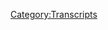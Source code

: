 {{DEFAULTSORT:
    #_TRANSCRIPT_0367:April 23, 2013
}}{{Transcript
    | title         = [[367: April 23, 2013]]
    | caption       = [https://knowledgefight.libsyn.com/knowledge-fight-april-23-2013 Listen to this episode on Libsyn]
    | episodeNumber = [[367: April 23, 2013|367]]
    | length        = 01:18:51
}}

{{MessageBox
    | header     = Warning: Bot Generated Content
    | text       = This transcript was automatically generated by transcription software and likely contains many mistakes and misattributions. Please check the audio for definitive quotes, attribution, and context.
    | image      = N3yvass4myg91.webp
    | imagewidth = 50px
    | id         = warning
}}

{{TranscriptBlock
    | name      = Unknown Speaker
    | timestamp = 00:00:00.000
    | text      = The
}}

{{TranscriptBlock
    | name      = Unknown Speaker
    | timestamp = 00:00:04.160
    | text      = radio video video video video video
}}

{{TranscriptBlock
    | name      = Unknown Speaker
    | timestamp = 00:00:08.900
    | text      = radio video video
}}

{{TranscriptBlock
    | name      = Unknown Speaker
    | timestamp = 00:00:10.400
    | text      = n-n-n-n-n-n-n-n-knowledge fight
}}

{{TranscriptBlock
    | name      = Unknown Speaker
    | timestamp = 00:00:12.960
    | text      = Dan and Jordan, I am sweating
}}

{{TranscriptBlock
    | name      = Unknown Speaker
    | timestamp = 00:00:18.000
    | text      = knowledgefight.com, it's time to pray
}}

{{TranscriptBlock
    | name      = Unknown Speaker
    | timestamp = 00:00:21.440
    | text      = I have great respect for knowledgefight
}}

{{TranscriptBlock
    | name      = Unknown Speaker
    | timestamp = 00:00:23.920
    | text      = knowledgefight
}}

{{TranscriptBlock
    | name      = Unknown Speaker
    | timestamp = 00:00:25.039
    | text      = I'm sick of them posing as if they're the good guys
}}

{{TranscriptBlock
    | name      = Unknown Speaker
    | timestamp = 00:00:27.359
    | text      = saying we are the bad guys
}}

{{TranscriptBlock
    | name      = Unknown Speaker
    | timestamp = 00:00:28.879
    | text      = knowledgefight
}}

{{TranscriptBlock
    | name      = Unknown Speaker
    | timestamp = 00:00:30.000
    | text      = Dan and Jordan, knowledgefight
}}

{{TranscriptBlock
    | name      = Unknown Speaker
    | timestamp = 00:00:32.079
    | text      = riddle her, riddle her, riddle her
}}

{{TranscriptBlock
    | name      = Unknown Speaker
    | timestamp = 00:00:35.039
    | text      = need, need, money
}}

{{TranscriptBlock
    | name      = Unknown Speaker
    | timestamp = 00:00:36.399
    | text      = riddle her, riddle her, riddle her
}}

{{TranscriptBlock
    | name      = Unknown Speaker
    | timestamp = 00:00:39.280
    | text      = Andy and Candice
}}

{{TranscriptBlock
    | name      = Unknown Speaker
    | timestamp = 00:00:42.320
    | text      = stop it
}}

{{TranscriptBlock
    | name      = Unknown Speaker
    | timestamp = 00:00:42.880
    | text      = Andy and Candice
}}

{{TranscriptBlock
    | name      = Unknown Speaker
    | timestamp = 00:00:46.079
    | text      = It's time to pray
}}

{{TranscriptBlock
    | name      = Unknown Speaker
    | timestamp = 00:00:47.039
    | text      = Andy and Candice, you're on the air, thanks for holding
}}

{{TranscriptBlock
    | name      = Unknown Speaker
    | timestamp = 00:00:49.280
    | text      = Hello Alex, I'm a first time caller and I'm a huge fan
}}

{{TranscriptBlock
    | name      = Unknown Speaker
    | timestamp = 00:00:51.679
    | text      = I love your room
}}

{{TranscriptBlock
    | name      = Unknown Speaker
    | timestamp = 00:00:52.960
    | text      = knowledgefight
}}

{{TranscriptBlock
    | name      = Unknown Speaker
    | timestamp = 00:00:55.600
    | text      = knowledgefight.com
}}

{{TranscriptBlock
    | name      = Unknown Speaker
    | timestamp = 00:00:56.799
    | text      = I love you.
}}

{{TranscriptBlock
    | name      = Unknown Speaker
    | timestamp = 00:00:58.799
    | text      = Hey everybody, welcome back to Knowledge Fight.
}}

{{TranscriptBlock
    | name      = Unknown Speaker
    | timestamp = 00:01:00.799
    | text      = I'm Dan. I'm Jordan. We're a couple dudes.
}}

{{TranscriptBlock
    | name      = Unknown Speaker
    | timestamp = 00:01:02.799
    | text      = We like to sit around, drink novelty beverages, and talk a little bit
}}

{{TranscriptBlock
    | name      = Unknown Speaker
    | timestamp = 00:01:04.799
    | text      = about Alex Jones. Indeed we are, Dan.
}}

{{TranscriptBlock
    | name      = Unknown Speaker
    | timestamp = 00:01:06.799
    | text      = Jordan. Dan? Jordan.
}}

{{TranscriptBlock
    | name      = Unknown Speaker
    | timestamp = 00:01:08.799
    | text      = Did you have, did you use to watch
}}

{{TranscriptBlock
    | name      = Unknown Speaker
    | timestamp = 00:01:10.799
    | text      = Late Night? Did you have like a
}}

{{TranscriptBlock
    | name      = Unknown Speaker
    | timestamp = 00:01:12.799
    | text      = Late Night host? Were you a Conan guy?
}}

{{TranscriptBlock
    | name      = Unknown Speaker
    | timestamp = 00:01:14.799
    | text      = Or a Letterman guy? My parents wouldn't let me
}}

{{TranscriptBlock
    | name      = Unknown Speaker
    | timestamp = 00:01:16.799
    | text      = watch stuff that late. Oh really?
}}

{{TranscriptBlock
    | name      = Unknown Speaker
    | timestamp = 00:01:18.799
    | text      = When I was younger. Not really. Oh, okay.
}}

{{TranscriptBlock
    | name      = Unknown Speaker
    | timestamp = 00:01:20.799
    | text      = They had like some
}}

{{TranscriptBlock
    | name      = Unknown Speaker
    | timestamp = 00:01:22.799
    | text      = interest in sort of like the
}}

{{TranscriptBlock
    | name      = Unknown Speaker
    | timestamp = 00:01:24.799
    | text      = Saturday Night Lives of the past. Sure.
}}

{{TranscriptBlock
    | name      = Unknown Speaker
    | timestamp = 00:01:26.799
    | text      = Like old Saturday Night Lives, but more
}}

{{TranscriptBlock
    | name      = Unknown Speaker
    | timestamp = 00:01:28.799
    | text      = like Monty Python
}}

{{TranscriptBlock
    | name      = Unknown Speaker
    | timestamp = 00:01:30.799
    | text      = or Black Adder. That kind of
}}

{{TranscriptBlock
    | name      = Unknown Speaker
    | timestamp = 00:01:32.799
    | text      = stuff. Like my dad liked British humor.
}}

{{TranscriptBlock
    | name      = Unknown Speaker
    | timestamp = 00:01:34.799
    | text      = No
}}

{{TranscriptBlock
    | name      = Unknown Speaker
    | timestamp = 00:01:36.799
    | text      = Conan. We're going to do Black Adder
}}

{{TranscriptBlock
    | name      = Unknown Speaker
    | timestamp = 00:01:38.799
    | text      = though. Yeah, we're going to do a lot of Rowan Atkinson
}}

{{TranscriptBlock
    | name      = Unknown Speaker
    | timestamp = 00:01:40.799
    | text      = in the house.
}}

{{TranscriptBlock
    | name      = Unknown Speaker
    | timestamp = 00:01:42.799
    | text      = But that was all on like
}}

{{TranscriptBlock
    | name      = Unknown Speaker
    | timestamp = 00:01:44.799
    | text      = VHS tapes and stuff like that.
}}

{{TranscriptBlock
    | name      = Unknown Speaker
    | timestamp = 00:01:46.799
    | text      = It was a real time issue.
}}

{{TranscriptBlock
    | name      = Unknown Speaker
    | timestamp = 00:01:48.799
    | text      = Since it came on way past my bedtime.
}}

{{TranscriptBlock
    | name      = Unknown Speaker
    | timestamp = 00:01:50.799
    | text      = For most of my life. When I got a little bit
}}

{{TranscriptBlock
    | name      = Unknown Speaker
    | timestamp = 00:01:52.799
    | text      = older I guess I kind of gravitated towards
}}

{{TranscriptBlock
    | name      = Unknown Speaker
    | timestamp = 00:01:54.799
    | text      = Conan more. Yeah. But I would
}}

{{TranscriptBlock
    | name      = Unknown Speaker
    | timestamp = 00:01:56.799
    | text      = be lying if I said that I was super
}}

{{TranscriptBlock
    | name      = Unknown Speaker
    | timestamp = 00:01:58.799
    | text      = into it. Sure, sure, sure, sure. I'd be trying to
}}

{{TranscriptBlock
    | name      = Unknown Speaker
    | timestamp = 00:02:00.799
    | text      = take on the identity of a lot of people in
}}

{{TranscriptBlock
    | name      = Unknown Speaker
    | timestamp = 00:02:02.799
    | text      = comedy who really were deeply into it.
}}

{{TranscriptBlock
    | name      = Unknown Speaker
    | timestamp = 00:02:04.799
    | text      = Oh yeah, yeah, yeah. No, in comedy that's a huge
}}

{{TranscriptBlock
    | name      = Unknown Speaker
    | timestamp = 00:02:06.799
    | text      = deal. Yeah, I preferred it to
}}

{{TranscriptBlock
    | name      = Unknown Speaker
    | timestamp = 00:02:08.800
    | text      = other Late Night, but I never
}}

{{TranscriptBlock
    | name      = Unknown Speaker
    | timestamp = 00:02:10.800
    | text      = watched a ton of it, so I can't really. Yeah, yeah, yeah.
}}

{{TranscriptBlock
    | name      = Unknown Speaker
    | timestamp = 00:02:12.800
    | text      = You didn't have that like affinity for the
}}

{{TranscriptBlock
    | name      = Unknown Speaker
    | timestamp = 00:02:14.800
    | text      = Smigel years on 90s Conan and
}}

{{TranscriptBlock
    | name      = Unknown Speaker
    | timestamp = 00:02:16.800
    | text      = that kind of stuff. As I've gotten older
}}

{{TranscriptBlock
    | name      = Unknown Speaker
    | timestamp = 00:02:18.800
    | text      = and I've watched a bunch of the stuff
}}

{{TranscriptBlock
    | name      = Unknown Speaker
    | timestamp = 00:02:20.800
    | text      = after the fact. Sure, sure, sure. I
}}

{{TranscriptBlock
    | name      = Unknown Speaker
    | timestamp = 00:02:22.800
    | text      = understand why people would. Yeah.
}}

{{TranscriptBlock
    | name      = Unknown Speaker
    | timestamp = 00:02:24.800
    | text      = But I wasn't really on board with
}}

{{TranscriptBlock
    | name      = Unknown Speaker
    | timestamp = 00:02:26.800
    | text      = a lot of that. I was not
}}

{{TranscriptBlock
    | name      = Unknown Speaker
    | timestamp = 00:02:28.800
    | text      = deeply invested in the
}}

{{TranscriptBlock
    | name      = Unknown Speaker
    | timestamp = 00:02:30.800
    | text      = Leno vs. Letterman
}}

{{TranscriptBlock
    | name      = Unknown Speaker
    | timestamp = 00:02:32.800
    | text      = kerfuffle. What about the
}}

{{TranscriptBlock
    | name      = Unknown Speaker
    | timestamp = 00:02:34.800
    | text      = Leno vs. Conan kerfuffle later on?
}}

{{TranscriptBlock
    | name      = Unknown Speaker
    | timestamp = 00:02:36.800
    | text      = That was much more recent. Yeah. I think I can take a
}}

{{TranscriptBlock
    | name      = Unknown Speaker
    | timestamp = 00:02:38.800
    | text      = position on that, which is pro-Leno.
}}

{{TranscriptBlock
    | name      = Unknown Speaker
    | timestamp = 00:02:40.800
    | text      = Leno did nothing
}}

{{TranscriptBlock
    | name      = Unknown Speaker
    | timestamp = 00:02:42.800
    | text      = wrong. Hashtag.
}}

{{TranscriptBlock
    | name      = Unknown Speaker
    | timestamp = 00:02:46.800
    | text      = I have not heard many people
}}

{{TranscriptBlock
    | name      = Unknown Speaker
    | timestamp = 00:02:48.800
    | text      = express a pro-Leno position.
}}

{{TranscriptBlock
    | name      = Unknown Speaker
    | timestamp = 00:02:50.800
    | text      = Yeah, I'm edgy.
}}

{{TranscriptBlock
    | name      = Unknown Speaker
    | timestamp = 00:02:52.800
    | text      = No, I don't know.
}}

{{TranscriptBlock
    | name      = Unknown Speaker
    | timestamp = 00:02:54.800
    | text      = I liked
}}

{{TranscriptBlock
    | name      = Unknown Speaker
    | timestamp = 00:02:56.800
    | text      = stuff enough. Like I liked Letterman
}}

{{TranscriptBlock
    | name      = Unknown Speaker
    | timestamp = 00:02:58.800
    | text      = and Conan. The stuff I saw.
}}

{{TranscriptBlock
    | name      = Unknown Speaker
    | timestamp = 00:03:00.800
    | text      = Yeah. But not
}}

{{TranscriptBlock
    | name      = Unknown Speaker
    | timestamp = 00:03:02.800
    | text      = you know. Wasn't
}}

{{TranscriptBlock
    | name      = Unknown Speaker
    | timestamp = 00:03:04.800
    | text      = my main bag. Yeah, I
}}

{{TranscriptBlock
    | name      = Unknown Speaker
    | timestamp = 00:03:06.800
    | text      = assumed that it wasn't since we hadn't talked about
}}

{{TranscriptBlock
    | name      = Unknown Speaker
    | timestamp = 00:03:08.800
    | text      = it at all prior to this, but
}}

{{TranscriptBlock
    | name      = Unknown Speaker
    | timestamp = 00:03:10.800
    | text      = I thought I would see if you might have been a closet
}}

{{TranscriptBlock
    | name      = Unknown Speaker
    | timestamp = 00:03:12.800
    | text      = Letterman guy or something like that.
}}

{{TranscriptBlock
    | name      = Unknown Speaker
    | timestamp = 00:03:14.800
    | text      = I wish it was on some level. Like I
}}

{{TranscriptBlock
    | name      = Unknown Speaker
    | timestamp = 00:03:16.800
    | text      = do think like going back and watching
}}

{{TranscriptBlock
    | name      = Unknown Speaker
    | timestamp = 00:03:18.800
    | text      = a lot of that stuff is really hilarious. Yeah.
}}

{{TranscriptBlock
    | name      = Unknown Speaker
    | timestamp = 00:03:20.800
    | text      = There's a lot of really good work that was being done
}}

{{TranscriptBlock
    | name      = Unknown Speaker
    | timestamp = 00:03:22.800
    | text      = in those late night shows. Oh, absolutely.
}}

{{TranscriptBlock
    | name      = Unknown Speaker
    | timestamp = 00:03:24.800
    | text      = But for me to pretend now as a 35 year old
}}

{{TranscriptBlock
    | name      = Unknown Speaker
    | timestamp = 00:03:26.800
    | text      = man, like, yeah, background is 12. I'd stay
}}

{{TranscriptBlock
    | name      = Unknown Speaker
    | timestamp = 00:03:28.800
    | text      = up all night. Right, right, right, right. That would be
}}

{{TranscriptBlock
    | name      = Unknown Speaker
    | timestamp = 00:03:30.800
    | text      = disingenuous. So, I don't want to try and pretend.
}}

{{TranscriptBlock
    | name      = Unknown Speaker
    | timestamp = 00:03:32.800
    | text      = But I have a lot of respect for
}}

{{TranscriptBlock
    | name      = Unknown Speaker
    | timestamp = 00:03:34.800
    | text      = the craft and all that stuff
}}

{{TranscriptBlock
    | name      = Unknown Speaker
    | timestamp = 00:03:36.800
    | text      = in hindsight. Yeah, absolutely.
}}

{{TranscriptBlock
    | name      = Unknown Speaker
    | timestamp = 00:03:38.800
    | text      = So, as a podcaster
}}

{{TranscriptBlock
    | name      = Unknown Speaker
    | timestamp = 00:03:40.800
    | text      = I don't know a whole lot about
}}

{{TranscriptBlock
    | name      = Unknown Speaker
    | timestamp = 00:03:42.800
    | text      = watching Late Night Live.
}}

{{TranscriptBlock
    | name      = Unknown Speaker
    | timestamp = 00:03:44.800
    | text      = But I do know a lot about Alex Jones.
}}

{{TranscriptBlock
    | name      = Unknown Speaker
    | timestamp = 00:03:46.800
    | text      = And I don't know much about either, Dan.
}}

{{TranscriptBlock
    | name      = Unknown Speaker
    | timestamp = 00:03:48.800
    | text      = Cool. Yeah. So, Jordan,
}}

{{TranscriptBlock
    | name      = Unknown Speaker
    | timestamp = 00:03:50.800
    | text      = today we're back in the past. Sure.
}}

{{TranscriptBlock
    | name      = Unknown Speaker
    | timestamp = 00:03:52.800
    | text      = We are going over April 23rd
}}

{{TranscriptBlock
    | name      = Unknown Speaker
    | timestamp = 00:03:54.800
    | text      = 2013 and our
}}

{{TranscriptBlock
    | name      = Unknown Speaker
    | timestamp = 00:03:56.800
    | text      = continuing investigation of what the hell
}}

{{TranscriptBlock
    | name      = Unknown Speaker
    | timestamp = 00:03:58.800
    | text      = went on with Alex.
}}

{{TranscriptBlock
    | name      = Unknown Speaker
    | timestamp = 00:04:00.800
    | text      = Primarily in terms of calling
}}

{{TranscriptBlock
    | name      = Unknown Speaker
    | timestamp = 00:04:02.800
    | text      = the people who are the victims and survivors
}}

{{TranscriptBlock
    | name      = Unknown Speaker
    | timestamp = 00:04:04.800
    | text      = of Sandy Hook showing them actors. Right.
}}

{{TranscriptBlock
    | name      = Unknown Speaker
    | timestamp = 00:04:06.800
    | text      = Which has now dovetailed into the
}}

{{TranscriptBlock
    | name      = Unknown Speaker
    | timestamp = 00:04:08.800
    | text      = Boston bombing. We are
}}

{{TranscriptBlock
    | name      = Unknown Speaker
    | timestamp = 00:04:10.800
    | text      = coming out of that.
}}

{{TranscriptBlock
    | name      = Unknown Speaker
    | timestamp = 00:04:12.800
    | text      = And all that's resolved now.
}}

{{TranscriptBlock
    | name      = Unknown Speaker
    | timestamp = 00:04:14.800
    | text      = Really. I mean, Johar Sarnav
}}

{{TranscriptBlock
    | name      = Unknown Speaker
    | timestamp = 00:04:16.800
    | text      = is in custody. Oh, yeah, yeah. The Boston
}}

{{TranscriptBlock
    | name      = Unknown Speaker
    | timestamp = 00:04:18.800
    | text      = bombing. I was going to say. I don't think we've heard
}}

{{TranscriptBlock
    | name      = Unknown Speaker
    | timestamp = 00:04:20.800
    | text      = him actually say specifically. I apologize.
}}

{{TranscriptBlock
    | name      = Unknown Speaker
    | timestamp = 00:04:22.800
    | text      = I should have spoken more clearly.
}}

{{TranscriptBlock
    | name      = Unknown Speaker
    | timestamp = 00:04:24.800
    | text      = That investigation still ongoing.
}}

{{TranscriptBlock
    | name      = Unknown Speaker
    | timestamp = 00:04:26.800
    | text      = Very much so ongoing.
}}

{{TranscriptBlock
    | name      = Unknown Speaker
    | timestamp = 00:04:28.800
    | text      = And I know that there's more
}}

{{TranscriptBlock
    | name      = Unknown Speaker
    | timestamp = 00:04:30.800
    | text      = to learn about his response to
}}

{{TranscriptBlock
    | name      = Unknown Speaker
    | timestamp = 00:04:32.800
    | text      = the Boston bombing. But I also think
}}

{{TranscriptBlock
    | name      = Unknown Speaker
    | timestamp = 00:04:34.800
    | text      = that we have now entered the portion where it's like
}}

{{TranscriptBlock
    | name      = Unknown Speaker
    | timestamp = 00:04:36.800
    | text      = in the same way that
}}

{{TranscriptBlock
    | name      = Unknown Speaker
    | timestamp = 00:04:38.800
    | text      = Alex has a little bit of a come down once
}}

{{TranscriptBlock
    | name      = Unknown Speaker
    | timestamp = 00:04:40.800
    | text      = there's official information out.
}}

{{TranscriptBlock
    | name      = Unknown Speaker
    | timestamp = 00:04:42.800
    | text      = I'm experiencing a little bit of that, too.
}}

{{TranscriptBlock
    | name      = Unknown Speaker
    | timestamp = 00:04:44.800
    | text      = Yeah. Like he's just going back
}}

{{TranscriptBlock
    | name      = Unknown Speaker
    | timestamp = 00:04:46.800
    | text      = to normal, whereas we had a stretch
}}

{{TranscriptBlock
    | name      = Unknown Speaker
    | timestamp = 00:04:48.800
    | text      = of shows where it was like really
}}

{{TranscriptBlock
    | name      = Unknown Speaker
    | timestamp = 00:04:50.800
    | text      = dense lies in real
}}

{{TranscriptBlock
    | name      = Unknown Speaker
    | timestamp = 00:04:52.800
    | text      = time. Oh, yeah. He was turbocharged
}}

{{TranscriptBlock
    | name      = Unknown Speaker
    | timestamp = 00:04:54.800
    | text      = and just
}}

{{TranscriptBlock
    | name      = Unknown Speaker
    | timestamp = 00:04:56.800
    | text      = excitedly
}}

{{TranscriptBlock
    | name      = Unknown Speaker
    | timestamp = 00:04:58.800
    | text      = just chomping at the
}}

{{TranscriptBlock
    | name      = Unknown Speaker
    | timestamp = 00:05:00.800
    | text      = reality, trying to take a bite out.
}}

{{TranscriptBlock
    | name      = Unknown Speaker
    | timestamp = 00:05:02.800
    | text      = Yeah. This is my now.
}}

{{TranscriptBlock
    | name      = Unknown Speaker
    | timestamp = 00:05:04.800
    | text      = Yeah. And now we've kind of entered a phase
}}

{{TranscriptBlock
    | name      = Unknown Speaker
    | timestamp = 00:05:06.800
    | text      = where it feels like we're kind of back
}}

{{TranscriptBlock
    | name      = Unknown Speaker
    | timestamp = 00:05:08.800
    | text      = to a normal show here. We're experiencing
}}

{{TranscriptBlock
    | name      = Unknown Speaker
    | timestamp = 00:05:10.800
    | text      = the le petit more,
}}

{{TranscriptBlock
    | name      = Unknown Speaker
    | timestamp = 00:05:12.800
    | text      = if you will. It feels a little bit weird,
}}

{{TranscriptBlock
    | name      = Unknown Speaker
    | timestamp = 00:05:14.800
    | text      = but I still think there's some
}}

{{TranscriptBlock
    | name      = Unknown Speaker
    | timestamp = 00:05:16.800
    | text      = interesting stuff in here, but you'll notice
}}

{{TranscriptBlock
    | name      = Unknown Speaker
    | timestamp = 00:05:18.800
    | text      = a shift. You'll notice this feel a lot
}}

{{TranscriptBlock
    | name      = Unknown Speaker
    | timestamp = 00:05:20.800
    | text      = more like a normal Alex Jones episode.
}}

{{TranscriptBlock
    | name      = Unknown Speaker
    | timestamp = 00:05:22.800
    | text      = That shouldn't be allowed,
}}

{{TranscriptBlock
    | name      = Unknown Speaker
    | timestamp = 00:05:24.800
    | text      = right? Like in a TV show,
}}

{{TranscriptBlock
    | name      = Unknown Speaker
    | timestamp = 00:05:26.800
    | text      = if there's a groundbreaking moment, you don't
}}

{{TranscriptBlock
    | name      = Unknown Speaker
    | timestamp = 00:05:28.800
    | text      = allow them to just go back to
}}

{{TranscriptBlock
    | name      = Unknown Speaker
    | timestamp = 00:05:30.800
    | text      = normal. Well, I mean, I think he's probably
}}

{{TranscriptBlock
    | name      = Unknown Speaker
    | timestamp = 00:05:32.800
    | text      = exhausted. Yeah. He just changed the world
}}

{{TranscriptBlock
    | name      = Unknown Speaker
    | timestamp = 00:05:34.800
    | text      = by breaking the biggest story
}}

{{TranscriptBlock
    | name      = Unknown Speaker
    | timestamp = 00:05:36.800
    | text      = ever. You're going to have to
}}

{{TranscriptBlock
    | name      = Unknown Speaker
    | timestamp = 00:05:38.800
    | text      = three different times. Same story.
}}

{{TranscriptBlock
    | name      = Unknown Speaker
    | timestamp = 00:05:40.800
    | text      = Different stories
}}

{{TranscriptBlock
    | name      = Unknown Speaker
    | timestamp = 00:05:42.800
    | text      = about the same story.
}}

{{TranscriptBlock
    | name      = Unknown Speaker
    | timestamp = 00:05:44.800
    | text      = Yes. All broken. So we'll get
}}

{{TranscriptBlock
    | name      = Unknown Speaker
    | timestamp = 00:05:46.800
    | text      = down to business on this. But first,
}}

{{TranscriptBlock
    | name      = Unknown Speaker
    | timestamp = 00:05:48.800
    | text      = we got to take a little moment to say thank you to some people
}}

{{TranscriptBlock
    | name      = Unknown Speaker
    | timestamp = 00:05:50.800
    | text      = who have signed up and are supporting the show.
}}

{{TranscriptBlock
    | name      = Unknown Speaker
    | timestamp = 00:05:52.800
    | text      = So first, Andrew, thank you so much.
}}

{{TranscriptBlock
    | name      = Unknown Speaker
    | timestamp = 00:05:54.800
    | text      = You're now a policy wonk. I'm a policy wonk.
}}

{{TranscriptBlock
    | name      = Unknown Speaker
    | timestamp = 00:05:56.800
    | text      = Thank you, Andy. Next,
}}

{{TranscriptBlock
    | name      = Unknown Speaker
    | timestamp = 00:05:58.800
    | text      = KB. K-A-Y-B-E-E.
}}

{{TranscriptBlock
    | name      = Unknown Speaker
    | timestamp = 00:06:00.800
    | text      = Thank you so much. You are now a policy
}}

{{TranscriptBlock
    | name      = Unknown Speaker
    | timestamp = 00:06:02.800
    | text      = wonk. I'm a policy wonk. Thank you,
}}

{{TranscriptBlock
    | name      = Unknown Speaker
    | timestamp = 00:06:04.800
    | text      = Verizon. K-A-Y-B-E.
}}

{{TranscriptBlock
    | name      = Unknown Speaker
    | timestamp = 00:06:06.800
    | text      = Next, Dan, thank you so much.
}}

{{TranscriptBlock
    | name      = Unknown Speaker
    | timestamp = 00:06:08.800
    | text      = You are now policy wonk. I'm a policy
}}

{{TranscriptBlock
    | name      = Unknown Speaker
    | timestamp = 00:06:10.800
    | text      = wonk. Thank you, Dan.
}}

{{TranscriptBlock
    | name      = Unknown Speaker
    | timestamp = 00:06:12.800
    | text      = What a great name. Next, Jake.
}}

{{TranscriptBlock
    | name      = Unknown Speaker
    | timestamp = 00:06:14.800
    | text      = Thank you so much. You are now policy wonk.
}}

{{TranscriptBlock
    | name      = Unknown Speaker
    | timestamp = 00:06:16.800
    | text      = I'm a policy wonk. Thank you, Jake.
}}

{{TranscriptBlock
    | name      = Unknown Speaker
    | timestamp = 00:06:18.800
    | text      = Next, Gloria. Thank you so much.
}}

{{TranscriptBlock
    | name      = Unknown Speaker
    | timestamp = 00:06:20.800
    | text      = You are now a policy
}}

{{TranscriptBlock
    | name      = Unknown Speaker
    | timestamp = 00:06:22.160
    | text      = wonk. I'm a policy wonk. Thank you, Gloria.
}}

{{TranscriptBlock
    | name      = Unknown Speaker
    | timestamp = 00:06:24.800
    | text      = Next, Lisa. Thank you so much.
}}

{{TranscriptBlock
    | name      = Unknown Speaker
    | timestamp = 00:06:26.800
    | text      = You are now a policy wonk.
}}

{{TranscriptBlock
    | name      = Unknown Speaker
    | timestamp = 00:06:27.800
    | text      = I'm a policy wonk.
}}

{{TranscriptBlock
    | name      = Unknown Speaker
    | timestamp = 00:06:28.800
    | text      = Thanks, Lisa.
}}

{{TranscriptBlock
    | name      = Unknown Speaker
    | timestamp = 00:06:29.800
    | text      = Thanks, Robert. Thank you
}}

{{TranscriptBlock
    | name      = Unknown Speaker
    | timestamp = 00:06:31.800
    | text      = so much. You are now a policy wonk.
}}

{{TranscriptBlock
    | name      = Unknown Speaker
    | timestamp = 00:06:33.000
    | text      = Thank you, Robbie. Thank you so much.
}}

{{TranscriptBlock
    | name      = Unknown Speaker
    | timestamp = 00:06:35.740
    | text      = If you're out there listening, you're thinking,
}}

{{TranscriptBlock
    | name      = Unknown Speaker
    | timestamp = 00:06:36.740
    | text      = hey, I like this show, I'd like to support these gents.
}}

{{TranscriptBlock
    | name      = Unknown Speaker
    | timestamp = 00:06:38.500
    | text      = You can do that by going to our website, knowledgefight.com,
}}

{{TranscriptBlock
    | name      = Unknown Speaker
    | timestamp = 00:06:41.000
    | text      = clicking the button that says support the show,
}}

{{TranscriptBlock
    | name      = Unknown Speaker
    | timestamp = 00:06:42.240
    | text      = we would appreciate it.
}}

{{TranscriptBlock
    | name      = Unknown Speaker
    | timestamp = 00:06:43.000
    | text      = Indeed, we would love it very much.
}}

{{TranscriptBlock
    | name      = Unknown Speaker
    | timestamp = 00:06:45.079
    | text      = So, we jump in here, Jordan,
}}

{{TranscriptBlock
    | name      = Unknown Speaker
    | timestamp = 00:06:46.959
    | text      = and Alex is not talking much about the Boston situation
}}

{{TranscriptBlock
    | name      = Unknown Speaker
    | timestamp = 00:06:51.959
    | text      = at all at the beginning of this show.
}}

{{TranscriptBlock
    | name      = Unknown Speaker
    | timestamp = 00:06:54.240
    | text      = He's mostly complaining about Janet Napolitano.
}}

{{TranscriptBlock
    | name      = Unknown Speaker
    | timestamp = 00:06:57.199
    | text      = That seems to be what his,
}}

{{TranscriptBlock
    | name      = Unknown Speaker
    | timestamp = 00:07:00.160
    | text      = he's got some big gripes with the head
}}

{{TranscriptBlock
    | name      = Unknown Speaker
    | timestamp = 00:07:02.040
    | text      = of the Department of Homeland Security.
}}

{{TranscriptBlock
    | name      = Unknown Speaker
    | timestamp = 00:07:03.879
    | text      = Sure.
}}

{{TranscriptBlock
    | name      = Unknown Speaker
    | timestamp = 00:07:04.839
    | text      = Which makes sense.
}}

{{TranscriptBlock
    | name      = Unknown Speaker
    | timestamp = 00:07:05.660
    | text      = Don't we all, yeah.
}}

{{TranscriptBlock
    | name      = Unknown Speaker
    | timestamp = 00:07:06.740
    | text      = You could kind of see this as an offshoot
}}

{{TranscriptBlock
    | name      = Unknown Speaker
    | timestamp = 00:07:08.920
    | text      = of his feelings about Boston and the manhunt.
}}

{{TranscriptBlock
    | name      = Unknown Speaker
    | timestamp = 00:07:12.699
    | text      = Sure, sure, sure, sure.
}}

{{TranscriptBlock
    | name      = Unknown Speaker
    | timestamp = 00:07:13.740
    | text      = It's disconnected, it's disjointed.
}}

{{TranscriptBlock
    | name      = Unknown Speaker
    | timestamp = 00:07:16.079
    | text      = He never brings it all together necessarily,
}}

{{TranscriptBlock
    | name      = Unknown Speaker
    | timestamp = 00:07:18.620
    | text      = but he's very mad about a couple of things
}}

{{TranscriptBlock
    | name      = Unknown Speaker
    | timestamp = 00:07:21.740
    | text      = that she has done.
}}

{{TranscriptBlock
    | name      = Unknown Speaker
    | timestamp = 00:07:23.000
    | text      = And one of them has to do with the DHS budget.
}}

{{TranscriptBlock
    | name      = Unknown Speaker
    | timestamp = 00:07:26.000
    | text      = A few months ago, and Erin Dykes wrote about this,
}}

{{TranscriptBlock
    | name      = Unknown Speaker
    | timestamp = 00:07:28.740
    | text      = Big Sis came out and she said in the press conference,
}}

{{TranscriptBlock
    | name      = Unknown Speaker
    | timestamp = 00:07:32.399
    | text      = she said, you will not cut our funding,
}}

{{TranscriptBlock
    | name      = Unknown Speaker
    | timestamp = 00:07:34.620
    | text      = and it was a cut in the growth of it,
}}

{{TranscriptBlock
    | name      = Unknown Speaker
    | timestamp = 00:07:36.939
    | text      = of more than 10% a year,
}}

{{TranscriptBlock
    | name      = Unknown Speaker
    | timestamp = 00:07:38.439
    | text      = or there will be more terror attacks.
}}

{{TranscriptBlock
    | name      = Unknown Speaker
    | timestamp = 00:07:41.439
    | text      = Now, let me ask you,
}}

{{TranscriptBlock
    | name      = Unknown Speaker
    | timestamp = 00:07:42.399
    | text      = is there a motive to let terrorism happen
}}

{{TranscriptBlock
    | name      = Unknown Speaker
    | timestamp = 00:07:44.860
    | text      = or provocateur terrorism or stage terrorism
}}

{{TranscriptBlock
    | name      = Unknown Speaker
    | timestamp = 00:07:47.899
    | text      = to get $200 billion a year domestically?
}}

{{TranscriptBlock
    | name      = Unknown Speaker
    | timestamp = 00:07:55.379
    | text      = And that's what this is.
}}

{{TranscriptBlock
    | name      = Unknown Speaker
    | timestamp = 00:07:56.899
    | text      = So this is some bad thinking on a number of levels.
}}

{{TranscriptBlock
    | name      = Unknown Speaker
    | timestamp = 00:08:00.319
    | text      = The first part of this is really terrible thinking
}}

{{TranscriptBlock
    | name      = Unknown Speaker
    | timestamp = 00:08:02.279
    | text      = is her saying, hey, you know, if we cut our funding,
}}

{{TranscriptBlock
    | name      = Unknown Speaker
    | timestamp = 00:08:05.319
    | text      = there's a greater risk of some attack happening.
}}

{{TranscriptBlock
    | name      = Unknown Speaker
    | timestamp = 00:08:07.660
    | text      = You could hear that as a threat, if you're crazy.
}}

{{TranscriptBlock
    | name      = Unknown Speaker
    | timestamp = 00:08:10.240
    | text      = And I think he's insinuating that what she means is
}}

{{TranscriptBlock
    | name      = Unknown Speaker
    | timestamp = 00:08:12.740
    | text      = we're going to stage more terror attacks.
}}

{{TranscriptBlock
    | name      = Unknown Speaker
    | timestamp = 00:08:14.939
    | text      = If you don't give us the money.
}}

{{TranscriptBlock
    | name      = Unknown Speaker
    | timestamp = 00:08:15.779
    | text      = If you don't give us the money, yeah, yeah.
}}

{{TranscriptBlock
    | name      = Unknown Speaker
    | timestamp = 00:08:16.620
    | text      = Yeah, he thinks it's a shakedown.
}}

{{TranscriptBlock
    | name      = Unknown Speaker
    | timestamp = 00:08:17.819
    | text      = Right, right, right.
}}

{{TranscriptBlock
    | name      = Unknown Speaker
    | timestamp = 00:08:18.660
    | text      = As opposed to it being like,
}}

{{TranscriptBlock
    | name      = Unknown Speaker
    | timestamp = 00:08:19.480
    | text      = well, if we aren't able to fund our programs and all this,
}}

{{TranscriptBlock
    | name      = Unknown Speaker
    | timestamp = 00:08:22.699
    | text      = we will leave areas uncovered
}}

{{TranscriptBlock
    | name      = Unknown Speaker
    | timestamp = 00:08:25.660
    | text      = and there's a greater chance of somebody
}}

{{TranscriptBlock
    | name      = Unknown Speaker
    | timestamp = 00:08:27.660
    | text      = pulling something off.
}}

{{TranscriptBlock
    | name      = Unknown Speaker
    | timestamp = 00:08:28.480
    | text      = Yeah, this is a tone of voice error right here.
}}

{{TranscriptBlock
    | name      = Unknown Speaker
    | timestamp = 00:08:31.139
    | text      = It's a Alex thinks he can read magical words and people.
}}

{{TranscriptBlock
    | name      = Unknown Speaker
    | timestamp = 00:08:35.519
    | text      = And the second thing is that he's imagining
}}

{{TranscriptBlock
    | name      = Unknown Speaker
    | timestamp = 00:08:38.559
    | text      = that she gets that $200 billion.
}}

{{TranscriptBlock
    | name      = Unknown Speaker
    | timestamp = 00:08:41.100
    | text      = Yeah, it's for her.
}}

{{TranscriptBlock
    | name      = Unknown Speaker
    | timestamp = 00:08:42.899
    | text      = I don't, I think that the budget is a little too high.
}}

{{TranscriptBlock
    | name      = Unknown Speaker
    | timestamp = 00:08:45.240
    | text      = No, no, $200 billion to Janet Napolitano as she sees fit.
}}

{{TranscriptBlock
    | name      = Unknown Speaker
    | timestamp = 00:08:50.620
    | text      = I would say that there is definitely a fair conversation
}}

{{TranscriptBlock
    | name      = Unknown Speaker
    | timestamp = 00:08:53.740
    | text      = to be had surrounding the Department of Homeland Security
}}

{{TranscriptBlock
    | name      = Unknown Speaker
    | timestamp = 00:08:56.740
    | text      = and all of these things, the budgets of these things.
}}

{{TranscriptBlock
    | name      = Unknown Speaker
    | timestamp = 00:08:59.299
    | text      = I think that that you could have in good faith.
}}

{{TranscriptBlock
    | name      = Unknown Speaker
    | timestamp = 00:09:02.039
    | text      = Alex is not doing that.
}}

{{TranscriptBlock
    | name      = Unknown Speaker
    | timestamp = 00:09:03.179
    | text      = Probably not.
}}

{{TranscriptBlock
    | name      = Unknown Speaker
    | timestamp = 00:09:04.019
    | text      = Because any figure that he's trying to cite
}}

{{TranscriptBlock
    | name      = Unknown Speaker
    | timestamp = 00:09:07.179
    | text      = necessarily involves so many things
}}

{{TranscriptBlock
    | name      = Unknown Speaker
    | timestamp = 00:09:10.299
    | text      = that he's pretending it doesn't, like pensions.
}}

{{TranscriptBlock
    | name      = Unknown Speaker
    | timestamp = 00:09:12.460
    | text      = Yeah, yeah, yeah, yeah.
}}

{{TranscriptBlock
    | name      = Unknown Speaker
    | timestamp = 00:09:14.299
    | text      = This figure is a massive figure,
}}

{{TranscriptBlock
    | name      = Unknown Speaker
    | timestamp = 00:09:16.379
    | text      = but it also extends to outside of the DHS,
}}

{{TranscriptBlock
    | name      = Unknown Speaker
    | timestamp = 00:09:20.580
    | text      = things within the Department of State.
}}

{{TranscriptBlock
    | name      = Unknown Speaker
    | timestamp = 00:09:23.100
    | text      = Like that budget is not just like Janet Napolitano's shop.
}}

{{TranscriptBlock
    | name      = Unknown Speaker
    | timestamp = 00:09:27.899
    | text      = You could stage a lot of terror attacks
}}

{{TranscriptBlock
    | name      = Unknown Speaker
    | timestamp = 00:09:29.940
    | text      = with 200 billion, Dan.
}}

{{TranscriptBlock
    | name      = Unknown Speaker
    | timestamp = 00:09:31.100
    | text      = I suppose you could.
}}

{{TranscriptBlock
    | name      = Unknown Speaker
    | timestamp = 00:09:32.399
    | text      = So anyway, he's saying it's 200 billion.
}}

{{TranscriptBlock
    | name      = Unknown Speaker
    | timestamp = 00:09:34.299
    | text      = Sure.
}}

{{TranscriptBlock
    | name      = Unknown Speaker
    | timestamp = 00:09:35.539
    | text      = Then he actually looks it up and-
}}

{{TranscriptBlock
    | name      = Unknown Speaker
    | timestamp = 00:09:37.820
    | text      = It's about 50 million.
}}

{{TranscriptBlock
    | name      = Unknown Speaker
    | timestamp = 00:09:39.299
    | text      = The budget request was 57 billion
}}

{{TranscriptBlock
    | name      = Unknown Speaker
    | timestamp = 00:09:46.139
    | text      = and they got 47.4, but that's just for the overall
}}

{{TranscriptBlock
    | name      = Unknown Speaker
    | timestamp = 00:09:49.419
    | text      = office of DHS, not for the 37 agencies.
}}

{{TranscriptBlock
    | name      = Unknown Speaker
    | timestamp = 00:09:52.779
    | text      = If you count all the money, quote,
}}

{{TranscriptBlock
    | name      = Unknown Speaker
    | timestamp = 00:09:54.580
    | text      = law enforcement agencies or quasi-law enforcement
}}

{{TranscriptBlock
    | name      = Unknown Speaker
    | timestamp = 00:09:58.899
    | text      = Homeland Security agencies,
}}

{{TranscriptBlock
    | name      = Unknown Speaker
    | timestamp = 00:10:00.539
    | text      = I think it's about 10 of the 30 plus agencies,
}}

{{TranscriptBlock
    | name      = Unknown Speaker
    | timestamp = 00:10:03.179
    | text      = it's over $200 billion.
}}

{{TranscriptBlock
    | name      = Unknown Speaker
    | timestamp = 00:10:07.820
    | text      = So I mean, what is he doing?
}}

{{TranscriptBlock
    | name      = Unknown Speaker
    | timestamp = 00:10:09.620
    | text      = All of the law enforcement agencies?
}}

{{TranscriptBlock
    | name      = Unknown Speaker
    | timestamp = 00:10:11.740
    | text      = Okay, you include like the FBI in there too?
}}

{{TranscriptBlock
    | name      = Unknown Speaker
    | timestamp = 00:10:14.139
    | text      = All right, cool, cool.
}}

{{TranscriptBlock
    | name      = Unknown Speaker
    | timestamp = 00:10:16.419
    | text      = He is just saying, find me a series of agencies
}}

{{TranscriptBlock
    | name      = Unknown Speaker
    | timestamp = 00:10:20.139
    | text      = that will eventually equal up to $200 billion.
}}

{{TranscriptBlock
    | name      = Unknown Speaker
    | timestamp = 00:10:22.659
    | text      = That's it.
}}

{{TranscriptBlock
    | name      = Unknown Speaker
    | timestamp = 00:10:23.500
    | text      = I don't care which ones.
}}

{{TranscriptBlock
    | name      = Unknown Speaker
    | timestamp = 00:10:24.700
    | text      = He's playing so fast and loose with his terms
}}

{{TranscriptBlock
    | name      = Unknown Speaker
    | timestamp = 00:10:26.740
    | text      = that it's just like, who gives a shit?
}}

{{TranscriptBlock
    | name      = Unknown Speaker
    | timestamp = 00:10:28.460
    | text      = That's just the sense I get.
}}

{{TranscriptBlock
    | name      = Unknown Speaker
    | timestamp = 00:10:29.500
    | text      = It's like, who cares?
}}

{{TranscriptBlock
    | name      = Unknown Speaker
    | timestamp = 00:10:30.740
    | text      = Whatever you're doing, just ugh.
}}

{{TranscriptBlock
    | name      = Unknown Speaker
    | timestamp = 00:10:32.740
    | text      = And it's a problem too because that is a conversation
}}

{{TranscriptBlock
    | name      = Unknown Speaker
    | timestamp = 00:10:36.700
    | text      = that's worth having.
}}

{{TranscriptBlock
    | name      = Unknown Speaker
    | timestamp = 00:10:37.539
    | text      = Oh, absolutely.
}}

{{TranscriptBlock
    | name      = Unknown Speaker
    | timestamp = 00:10:38.379
    | text      = About these department's budgets.
}}

{{TranscriptBlock
    | name      = Unknown Speaker
    | timestamp = 00:10:40.299
    | text      = But when you do it disingenuously like this,
}}

{{TranscriptBlock
    | name      = Unknown Speaker
    | timestamp = 00:10:42.899
    | text      = it just takes away from the ability
}}

{{TranscriptBlock
    | name      = Unknown Speaker
    | timestamp = 00:10:44.460
    | text      = to actually have that conversation.
}}

{{TranscriptBlock
    | name      = Unknown Speaker
    | timestamp = 00:10:46.460
    | text      = Yeah, no, if you read anything about the attempts
}}

{{TranscriptBlock
    | name      = Unknown Speaker
    | timestamp = 00:10:48.940
    | text      = to audit the Pentagon, it is a fucking Kafka-esque nightmare
}}

{{TranscriptBlock
    | name      = Unknown Speaker
    | timestamp = 00:10:52.940
    | text      = where everybody realizes at a certain point
}}

{{TranscriptBlock
    | name      = Unknown Speaker
    | timestamp = 00:10:56.500
    | text      = and they've done this over and over again,
}}

{{TranscriptBlock
    | name      = Unknown Speaker
    | timestamp = 00:10:58.620
    | text      = it's like nobody in the Pentagon actually knows
}}

{{TranscriptBlock
    | name      = Unknown Speaker
    | timestamp = 00:11:01.379
    | text      = where the money is going.
}}

{{TranscriptBlock
    | name      = Unknown Speaker
    | timestamp = 00:11:02.860
    | text      = It's all theoretical.
}}

{{TranscriptBlock
    | name      = Unknown Speaker
    | timestamp = 00:11:04.139
    | text      = It's kind of like Info Wars.
}}

{{TranscriptBlock
    | name      = Unknown Speaker
    | timestamp = 00:11:05.179
    | text      = Yeah, a little bit.
}}

{{TranscriptBlock
    | name      = Unknown Speaker
    | timestamp = 00:11:06.139
    | text      = Alex, all these times he's been deposed
}}

{{TranscriptBlock
    | name      = Unknown Speaker
    | timestamp = 00:11:09.940
    | text      = and like who runs what?
}}

{{TranscriptBlock
    | name      = Unknown Speaker
    | timestamp = 00:11:11.059
    | text      = I don't know.
}}

{{TranscriptBlock
    | name      = Unknown Speaker
    | timestamp = 00:11:11.899
    | text      = No one knows anything.
}}

{{TranscriptBlock
    | name      = Unknown Speaker
    | timestamp = 00:11:12.740
    | text      = Who could?
}}

{{TranscriptBlock
    | name      = Unknown Speaker
    | timestamp = 00:11:13.580
    | text      = Anybody could.
}}

{{TranscriptBlock
    | name      = Unknown Speaker
    | timestamp = 00:11:14.419
    | text      = Yeah, so I think Alex is a little bit distracted
}}

{{TranscriptBlock
    | name      = Unknown Speaker
    | timestamp = 00:11:17.139
    | text      = on this episode.
}}

{{TranscriptBlock
    | name      = Unknown Speaker
    | timestamp = 00:11:17.980
    | text      = That is because he went and saw a movie last night,
}}

{{TranscriptBlock
    | name      = Unknown Speaker
    | timestamp = 00:11:20.419
    | text      = the night before.
}}

{{TranscriptBlock
    | name      = Unknown Speaker
    | timestamp = 00:11:21.259
    | text      = And let me tell you, he loved it.
}}

{{TranscriptBlock
    | name      = Unknown Speaker
    | timestamp = 00:11:24.179
    | text      = Guys, will you pull up the rise of the machines
}}

{{TranscriptBlock
    | name      = Unknown Speaker
    | timestamp = 00:11:29.340
    | text      = end of humanity October issue of Info Wars magazine
}}

{{TranscriptBlock
    | name      = Unknown Speaker
    | timestamp = 00:11:34.779
    | text      = or go to Weldon, get me a copy right now, please.
}}

{{TranscriptBlock
    | name      = Unknown Speaker
    | timestamp = 00:11:37.659
    | text      = Back in the warehouse, they kept some back
}}

{{TranscriptBlock
    | name      = Unknown Speaker
    | timestamp = 00:11:39.139
    | text      = as collector's items.
}}

{{TranscriptBlock
    | name      = Unknown Speaker
    | timestamp = 00:11:40.820
    | text      = Bring me the second issue, please.
}}

{{TranscriptBlock
    | name      = Unknown Speaker
    | timestamp = 00:11:42.580
    | text      = No, because nowhere, I looked this up last night,
}}

{{TranscriptBlock
    | name      = Unknown Speaker
    | timestamp = 00:11:49.340
    | text      = nowhere, nowhere online, I don't know how they've done it.
}}

{{TranscriptBlock
    | name      = Unknown Speaker
    | timestamp = 00:11:54.940
    | text      = And I was joking when I said I'd go and take photos
}}

{{TranscriptBlock
    | name      = Unknown Speaker
    | timestamp = 00:11:56.659
    | text      = to show you.
}}

{{TranscriptBlock
    | name      = Unknown Speaker
    | timestamp = 00:11:57.500
    | text      = I can just tell you nowhere online do they show you
}}

{{TranscriptBlock
    | name      = Unknown Speaker
    | timestamp = 00:12:00.299
    | text      = the villain, the bad guy in oblivion.
}}

{{TranscriptBlock
    | name      = Unknown Speaker
    | timestamp = 00:12:05.620
    | text      = They say they've kept this movie secret like nothing else.
}}

{{TranscriptBlock
    | name      = Unknown Speaker
    | timestamp = 00:12:09.299
    | text      = And that they're obsessed with that obviously.
}}

{{TranscriptBlock
    | name      = Unknown Speaker
    | timestamp = 00:12:11.019
    | text      = Now it's out, so it's not a secret.
}}

{{TranscriptBlock
    | name      = Unknown Speaker
    | timestamp = 00:12:13.419
    | text      = The bad guy from the movie is on the cover of my magazine
}}

{{TranscriptBlock
    | name      = Unknown Speaker
    | timestamp = 00:12:17.220
    | text      = from October of last year, out of my mind.
}}

{{TranscriptBlock
    | name      = Unknown Speaker
    | timestamp = 00:12:25.620
    | text      = That's why this movie freaked me out so bad.
}}

{{TranscriptBlock
    | name      = Unknown Speaker
    | timestamp = 00:12:27.539
    | text      = So Alex saw oblivion and he can't stop talking about it.
}}

{{TranscriptBlock
    | name      = Unknown Speaker
    | timestamp = 00:12:32.059
    | text      = If I were to cut a ton of clips for this episode,
}}

{{TranscriptBlock
    | name      = Unknown Speaker
    | timestamp = 00:12:35.899
    | text      = so much of it would just be like oblivion
}}

{{TranscriptBlock
    | name      = Unknown Speaker
    | timestamp = 00:12:38.419
    | text      = spells out the globalist plans.
}}

{{TranscriptBlock
    | name      = Unknown Speaker
    | timestamp = 00:12:40.220
    | text      = It is a revolution, it is a revelation of the Illuminati.
}}

{{TranscriptBlock
    | name      = Unknown Speaker
    | timestamp = 00:12:44.179
    | text      = And this is all because he guessed the bad guy?
}}

{{TranscriptBlock
    | name      = Unknown Speaker
    | timestamp = 00:12:46.419
    | text      = Well, I wanna talk to you about that.
}}

{{TranscriptBlock
    | name      = Unknown Speaker
    | timestamp = 00:12:47.539
    | text      = Okay, that's what I was wondering.
}}

{{TranscriptBlock
    | name      = Unknown Speaker
    | timestamp = 00:12:49.379
    | text      = I have that issue of Infowars magazine.
}}

{{TranscriptBlock
    | name      = Unknown Speaker
    | timestamp = 00:12:52.500
    | text      = I'm not super interested in how the image on the cover
}}

{{TranscriptBlock
    | name      = Unknown Speaker
    | timestamp = 00:12:54.940
    | text      = of his October 2012 magazine shares some similarities
}}

{{TranscriptBlock
    | name      = Unknown Speaker
    | timestamp = 00:12:57.940
    | text      = with the pyramid or the tet in oblivion.
}}

{{TranscriptBlock
    | name      = Unknown Speaker
    | timestamp = 00:13:00.899
    | text      = There are some similarities,
}}

{{TranscriptBlock
    | name      = Unknown Speaker
    | timestamp = 00:13:02.100
    | text      = but there are also some differences.
}}

{{TranscriptBlock
    | name      = Unknown Speaker
    | timestamp = 00:13:04.299
    | text      = For one, the form in oblivion is not really a pyramid.
}}

{{TranscriptBlock
    | name      = Unknown Speaker
    | timestamp = 00:13:07.419
    | text      = It does have a triangular shape,
}}

{{TranscriptBlock
    | name      = Unknown Speaker
    | timestamp = 00:13:09.179
    | text      = but it doesn't go out to three points.
}}

{{TranscriptBlock
    | name      = Unknown Speaker
    | timestamp = 00:13:10.860
    | text      = Also, it's upside down.
}}

{{TranscriptBlock
    | name      = Unknown Speaker
    | timestamp = 00:13:12.059
    | text      = If you're trying to make it look like a pyramid,
}}

{{TranscriptBlock
    | name      = Unknown Speaker
    | timestamp = 00:13:13.500
    | text      = so there's, who cares?
}}

{{TranscriptBlock
    | name      = Unknown Speaker
    | timestamp = 00:13:15.220
    | text      = I don't really give a shit about this.
}}

{{TranscriptBlock
    | name      = Unknown Speaker
    | timestamp = 00:13:16.620
    | text      = And here's why.
}}

{{TranscriptBlock
    | name      = Unknown Speaker
    | timestamp = 00:13:17.700
    | text      = If you look at that cover of Alex's 2012 October magazine,
}}

{{TranscriptBlock
    | name      = Unknown Speaker
    | timestamp = 00:13:21.659
    | text      = you'll see a black pyramid with a red eye,
}}

{{TranscriptBlock
    | name      = Unknown Speaker
    | timestamp = 00:13:24.460
    | text      = if that's what you wanna call it.
}}

{{TranscriptBlock
    | name      = Unknown Speaker
    | timestamp = 00:13:25.740
    | text      = It looks like not.
}}

{{TranscriptBlock
    | name      = Unknown Speaker
    | timestamp = 00:13:26.700
    | text      = The pyramid in oblivion also had a red eye,
}}

{{TranscriptBlock
    | name      = Unknown Speaker
    | timestamp = 00:13:28.980
    | text      = though the placement is different.
}}

{{TranscriptBlock
    | name      = Unknown Speaker
    | timestamp = 00:13:30.500
    | text      = But this stylistic stuff is kind of secondary
}}

{{TranscriptBlock
    | name      = Unknown Speaker
    | timestamp = 00:13:32.620
    | text      = to the main point.
}}

{{TranscriptBlock
    | name      = Unknown Speaker
    | timestamp = 00:13:34.019
    | text      = I know for a fact that the image on the cover
}}

{{TranscriptBlock
    | name      = Unknown Speaker
    | timestamp = 00:13:36.820
    | text      = of Alex's magazine is just a Photoshop
}}

{{TranscriptBlock
    | name      = Unknown Speaker
    | timestamp = 00:13:38.899
    | text      = of Hal from 2001 A Space Odyssey.
}}

{{TranscriptBlock
    | name      = Unknown Speaker
    | timestamp = 00:13:41.019
    | text      = I could say that-
}}

{{TranscriptBlock
    | name      = Unknown Speaker
    | timestamp = 00:13:43.860
    | text      = Directly from his imagination, Dan.
}}

{{TranscriptBlock
    | name      = Unknown Speaker
    | timestamp = 00:13:46.340
    | text      = I could tell you with 100% certainty,
}}

{{TranscriptBlock
    | name      = Unknown Speaker
    | timestamp = 00:13:48.899
    | text      = and here's how I know.
}}

{{TranscriptBlock
    | name      = Unknown Speaker
    | timestamp = 00:13:50.259
    | text      = On that cover, the eye has the same three white lines
}}

{{TranscriptBlock
    | name      = Unknown Speaker
    | timestamp = 00:13:53.379
    | text      = on the top, on the cover of Alex's magazine,
}}

{{TranscriptBlock
    | name      = Unknown Speaker
    | timestamp = 00:13:56.179
    | text      = which are the reflections of the lights
}}

{{TranscriptBlock
    | name      = Unknown Speaker
    | timestamp = 00:13:57.940
    | text      = that you see on Hal.
}}

{{TranscriptBlock
    | name      = Unknown Speaker
    | timestamp = 00:13:59.460
    | text      = Alex wasn't channeling any deep truth or vision
}}

{{TranscriptBlock
    | name      = Unknown Speaker
    | timestamp = 00:14:01.779
    | text      = when he designed that magazine cover.
}}

{{TranscriptBlock
    | name      = Unknown Speaker
    | timestamp = 00:14:03.299
    | text      = He was just stealing shit from 2001 A Space Odyssey.
}}

{{TranscriptBlock
    | name      = Unknown Speaker
    | timestamp = 00:14:05.820
    | text      = Sure, sure, sure, sure.
}}

{{TranscriptBlock
    | name      = Unknown Speaker
    | timestamp = 00:14:06.740
    | text      = He can run around pretending
}}

{{TranscriptBlock
    | name      = Unknown Speaker
    | timestamp = 00:14:07.899
    | text      = that he has these prophetic visions all he wants,
}}

{{TranscriptBlock
    | name      = Unknown Speaker
    | timestamp = 00:14:09.779
    | text      = but the reality is that he's just seen
}}

{{TranscriptBlock
    | name      = Unknown Speaker
    | timestamp = 00:14:11.340
    | text      = a number of sci-fi movies and he thinks they're real.
}}

{{TranscriptBlock
    | name      = Unknown Speaker
    | timestamp = 00:14:13.940
    | text      = The makers of Oblivion probably added
}}

{{TranscriptBlock
    | name      = Unknown Speaker
    | timestamp = 00:14:15.700
    | text      = some sort of aesthetic touches to be an homage to 2001,
}}

{{TranscriptBlock
    | name      = Unknown Speaker
    | timestamp = 00:14:19.580
    | text      = but Alex is too far gone to understand that.
}}

{{TranscriptBlock
    | name      = Unknown Speaker
    | timestamp = 00:14:22.340
    | text      = They're both cribbing from the same original sci-fi source.
}}

{{TranscriptBlock
    | name      = Unknown Speaker
    | timestamp = 00:14:25.580
    | text      = I gotcha.
}}

{{TranscriptBlock
    | name      = Unknown Speaker
    | timestamp = 00:14:26.419
    | text      = It's ridiculous.
}}

{{TranscriptBlock
    | name      = Unknown Speaker
    | timestamp = 00:14:27.259
    | text      = I gotcha, I gotcha.
}}

{{TranscriptBlock
    | name      = Unknown Speaker
    | timestamp = 00:14:28.299
    | text      = So he spends a long time on this episode about Oblivion,
}}

{{TranscriptBlock
    | name      = Unknown Speaker
    | timestamp = 00:14:31.259
    | text      = and it's not as funny as his Watchmen review.
}}

{{TranscriptBlock
    | name      = Unknown Speaker
    | timestamp = 00:14:35.820
    | text      = Right, right, right.
}}

{{TranscriptBlock
    | name      = Unknown Speaker
    | timestamp = 00:14:36.659
    | text      = So I don't have a ton of clips of that,
}}

{{TranscriptBlock
    | name      = Unknown Speaker
    | timestamp = 00:14:38.980
    | text      = but it does definitely shade his mental state on this day,
}}

{{TranscriptBlock
    | name      = Unknown Speaker
    | timestamp = 00:14:42.980
    | text      = on this April 23rd.
}}

{{TranscriptBlock
    | name      = Unknown Speaker
    | timestamp = 00:14:44.379
    | text      = He seems borderline obsessed with this movie.
}}

{{TranscriptBlock
    | name      = Unknown Speaker
    | timestamp = 00:14:48.500
    | text      = See, I really feel like just yesterday
}}

{{TranscriptBlock
    | name      = Unknown Speaker
    | timestamp = 00:14:52.379
    | text      = he was crowing about having defeated the globalists,
}}

{{TranscriptBlock
    | name      = Unknown Speaker
    | timestamp = 00:14:55.299
    | text      = and this is the biggest conspiracy, really,
}}

{{TranscriptBlock
    | name      = Unknown Speaker
    | timestamp = 00:14:58.259
    | text      = that if he had uncovered,
}}

{{TranscriptBlock
    | name      = Unknown Speaker
    | timestamp = 00:15:00.740
    | text      = then he did uncover the greatest.
}}

{{TranscriptBlock
    | name      = Unknown Speaker
    | timestamp = 00:15:02.220
    | text      = We got him.
}}

{{TranscriptBlock
    | name      = Unknown Speaker
    | timestamp = 00:15:03.059
    | text      = Yeah, yeah, yeah.
}}

{{TranscriptBlock
    | name      = Unknown Speaker
    | timestamp = 00:15:03.899
    | text      = So that would be something that you never,
}}

{{TranscriptBlock
    | name      = Unknown Speaker
    | timestamp = 00:15:05.620
    | text      = like the drumbeat has to go on until somebody's fired,
}}

{{TranscriptBlock
    | name      = Unknown Speaker
    | timestamp = 00:15:08.179
    | text      = until something like that.
}}

{{TranscriptBlock
    | name      = Unknown Speaker
    | timestamp = 00:15:09.379
    | text      = He saw a Tom Cruise movie.
}}

{{TranscriptBlock
    | name      = Unknown Speaker
    | timestamp = 00:15:10.500
    | text      = All right, okay, well then there we go.
}}

{{TranscriptBlock
    | name      = Unknown Speaker
    | timestamp = 00:15:12.659
    | text      = That takes up a lot of his attention.
}}

{{TranscriptBlock
    | name      = Unknown Speaker
    | timestamp = 00:15:15.259
    | text      = This is an issue for me.
}}

{{TranscriptBlock
    | name      = Unknown Speaker
    | timestamp = 00:15:16.460
    | text      = Yeah.
}}

{{TranscriptBlock
    | name      = Unknown Speaker
    | timestamp = 00:15:17.299
    | text      = So he starts getting into talking about
}}

{{TranscriptBlock
    | name      = Unknown Speaker
    | timestamp = 00:15:20.580
    | text      = how you gotta live, you know.
}}

{{TranscriptBlock
    | name      = Unknown Speaker
    | timestamp = 00:15:23.779
    | text      = Sure.
}}

{{TranscriptBlock
    | name      = Unknown Speaker
    | timestamp = 00:15:26.059
    | text      = The globalists wanna destroy you,
}}

{{TranscriptBlock
    | name      = Unknown Speaker
    | timestamp = 00:15:28.179
    | text      = and I think he ends up saying something really dangerous
}}

{{TranscriptBlock
    | name      = Unknown Speaker
    | timestamp = 00:15:30.899
    | text      = here in this next clip.
}}

{{TranscriptBlock
    | name      = Unknown Speaker
    | timestamp = 00:15:32.100
    | text      = They're gonna force more people on drugs
}}

{{TranscriptBlock
    | name      = Unknown Speaker
    | timestamp = 00:15:34.340
    | text      = than you're gonna have more mass shootings,
}}

{{TranscriptBlock
    | name      = Unknown Speaker
    | timestamp = 00:15:35.940
    | text      = and the answer will be more psychologists,
}}

{{TranscriptBlock
    | name      = Unknown Speaker
    | timestamp = 00:15:37.899
    | text      = more psychiatrists as the priest guild
}}

{{TranscriptBlock
    | name      = Unknown Speaker
    | timestamp = 00:15:41.220
    | text      = to go around and drug America out so bad that we fall,
}}

{{TranscriptBlock
    | name      = Unknown Speaker
    | timestamp = 00:15:47.019
    | text      = because the world is gonna get so horrible,
}}

{{TranscriptBlock
    | name      = Unknown Speaker
    | timestamp = 00:15:49.500
    | text      = you're going to want drugs to get you out of it.
}}

{{TranscriptBlock
    | name      = Unknown Speaker
    | timestamp = 00:15:53.139
    | text      = The GMO, the fluoride, the chemicals in the water,
}}

{{TranscriptBlock
    | name      = Unknown Speaker
    | timestamp = 00:15:58.379
    | text      = when all you really need is to go out
}}

{{TranscriptBlock
    | name      = Unknown Speaker
    | timestamp = 00:16:00.019
    | text      = and play sports with your friends,
}}

{{TranscriptBlock
    | name      = Unknown Speaker
    | timestamp = 00:16:01.700
    | text      = climb a hill, go for a swim,
}}

{{TranscriptBlock
    | name      = Unknown Speaker
    | timestamp = 00:16:03.820
    | text      = and yeah, go get drunk if you want to.
}}

{{TranscriptBlock
    | name      = Unknown Speaker
    | timestamp = 00:16:06.940
    | text      = I'm not even saying that's the best thing out there,
}}

{{TranscriptBlock
    | name      = Unknown Speaker
    | timestamp = 00:16:08.500
    | text      = but it's a lot better than Prozac-type drugs.
}}

{{TranscriptBlock
    | name      = Unknown Speaker
    | timestamp = 00:16:11.059
    | text      = What?
}}

{{TranscriptBlock
    | name      = Unknown Speaker
    | timestamp = 00:16:11.899
    | text      = Yeah.
}}

{{TranscriptBlock
    | name      = Unknown Speaker
    | timestamp = 00:16:13.379
    | text      = I would say that those things aren't bad suggestions.
}}

{{TranscriptBlock
    | name      = Unknown Speaker
    | timestamp = 00:16:16.700
    | text      = Go climb a hill, have a drink with your friends.
}}

{{TranscriptBlock
    | name      = Unknown Speaker
    | timestamp = 00:16:18.980
    | text      = Those aren't bad suggestions,
}}

{{TranscriptBlock
    | name      = Unknown Speaker
    | timestamp = 00:16:20.379
    | text      = but when it's in opposition to taking care
}}

{{TranscriptBlock
    | name      = Unknown Speaker
    | timestamp = 00:16:24.019
    | text      = of your mental health,
}}

{{TranscriptBlock
    | name      = Unknown Speaker
    | timestamp = 00:16:24.860
    | text      = I think that's where you get pretty dangerous.
}}

{{TranscriptBlock
    | name      = Unknown Speaker
    | timestamp = 00:16:26.539
    | text      = What are you talking about?
}}

{{TranscriptBlock
    | name      = Unknown Speaker
    | timestamp = 00:16:27.419
    | text      = Why are you going to a psychiatrist?
}}

{{TranscriptBlock
    | name      = Unknown Speaker
    | timestamp = 00:16:28.899
    | text      = Why not just live like Tom Sawyer?
}}

{{TranscriptBlock
    | name      = Unknown Speaker
    | timestamp = 00:16:31.500
    | text      = He wasn't depressed, now was he?
}}

{{TranscriptBlock
    | name      = Unknown Speaker
    | timestamp = 00:16:33.299
    | text      = He had a good time.
}}

{{TranscriptBlock
    | name      = Unknown Speaker
    | timestamp = 00:16:34.139
    | text      = He had a great time tricking people
}}

{{TranscriptBlock
    | name      = Unknown Speaker
    | timestamp = 00:16:35.379
    | text      = into whitewashing things.
}}

{{TranscriptBlock
    | name      = Unknown Speaker
    | timestamp = 00:16:37.299
    | text      = Look at that guy.
}}

{{TranscriptBlock
    | name      = Unknown Speaker
    | timestamp = 00:16:38.139
    | text      = Yeah, I think that's a little bit dangerous.
}}

{{TranscriptBlock
    | name      = Unknown Speaker
    | timestamp = 00:16:41.299
    | text      = Hey, go out, get shit-faced.
}}

{{TranscriptBlock
    | name      = Unknown Speaker
    | timestamp = 00:16:42.899
    | text      = What kind of shitty psychiatrist would be like,
}}

{{TranscriptBlock
    | name      = Unknown Speaker
    | timestamp = 00:16:45.059
    | text      = hey, you know what, you can take Prozac,
}}

{{TranscriptBlock
    | name      = Unknown Speaker
    | timestamp = 00:16:47.940
    | text      = but what I recommend is just go get drunk.
}}

{{TranscriptBlock
    | name      = Unknown Speaker
    | timestamp = 00:16:50.539
    | text      = That's great.
}}

{{TranscriptBlock
    | name      = Unknown Speaker
    | timestamp = 00:16:51.379
    | text      = Seems like an Alex Jonesian school of psychology
}}

{{TranscriptBlock
    | name      = Unknown Speaker
    | timestamp = 00:16:54.779
    | text      = that I do not subscribe to,
}}

{{TranscriptBlock
    | name      = Unknown Speaker
    | timestamp = 00:16:57.340
    | text      = but he is the pillar of mental health.
}}

{{TranscriptBlock
    | name      = Unknown Speaker
    | timestamp = 00:17:03.700
    | text      = He is the image of what a well-adjusted person
}}

{{TranscriptBlock
    | name      = Unknown Speaker
    | timestamp = 00:17:07.660
    | text      = would look like.
}}

{{TranscriptBlock
    | name      = Unknown Speaker
    | timestamp = 00:17:09.099
    | text      = I think we know that.
}}

{{TranscriptBlock
    | name      = Unknown Speaker
    | timestamp = 00:17:10.579
    | text      = He steals things from 2001 A Space Odyssey
}}

{{TranscriptBlock
    | name      = Unknown Speaker
    | timestamp = 00:17:13.140
    | text      = and believes that they're real
}}

{{TranscriptBlock
    | name      = Unknown Speaker
    | timestamp = 00:17:14.579
    | text      = and then thinks that other movies
}}

{{TranscriptBlock
    | name      = Unknown Speaker
    | timestamp = 00:17:15.740
    | text      = are ripping off his magazine cover
}}

{{TranscriptBlock
    | name      = Unknown Speaker
    | timestamp = 00:17:18.460
    | text      = or they're both channeling the globalists.
}}

{{TranscriptBlock
    | name      = Unknown Speaker
    | timestamp = 00:17:21.740
    | text      = Of course.
}}

{{TranscriptBlock
    | name      = Unknown Speaker
    | timestamp = 00:17:22.579
    | text      = This guy is sane.
}}

{{TranscriptBlock
    | name      = Unknown Speaker
    | timestamp = 00:17:23.660
    | text      = He's got it all.
}}

{{TranscriptBlock
    | name      = Unknown Speaker
    | timestamp = 00:17:25.019
    | text      = And I think his sanity is really on full display
}}

{{TranscriptBlock
    | name      = Unknown Speaker
    | timestamp = 00:17:27.619
    | text      = in this next clip.
}}

{{TranscriptBlock
    | name      = Unknown Speaker
    | timestamp = 00:17:28.900
    | text      = Oh, it's so liberal.
}}

{{TranscriptBlock
    | name      = Unknown Speaker
    | timestamp = 00:17:31.579
    | text      = Like the baby swimming in the toilet
}}

{{TranscriptBlock
    | name      = Unknown Speaker
    | timestamp = 00:17:33.539
    | text      = and people on my YouTube made jokes on Infowars
}}

{{TranscriptBlock
    | name      = Unknown Speaker
    | timestamp = 00:17:36.259
    | text      = going, there are too many people, Jones.
}}

{{TranscriptBlock
    | name      = Unknown Speaker
    | timestamp = 00:17:37.980
    | text      = You know, don't tell them what to do.
}}

{{TranscriptBlock
    | name      = Unknown Speaker
    | timestamp = 00:17:39.700
    | text      = You know, baby's getting exercise.
}}

{{TranscriptBlock
    | name      = Unknown Speaker
    | timestamp = 00:17:41.220
    | text      = Ha ha ha ha ha ha ha ha ha ha ha.
}}

{{TranscriptBlock
    | name      = Unknown Speaker
    | timestamp = 00:17:43.539
    | text      = I'll get you and your little dog too.
}}

{{TranscriptBlock
    | name      = Unknown Speaker
    | timestamp = 00:17:47.299
    | text      = Oh yeah, you're real powerful, all you evil people.
}}

{{TranscriptBlock
    | name      = Unknown Speaker
    | timestamp = 00:17:50.579
    | text      = I bet you'd be real tough in the ring
}}

{{TranscriptBlock
    | name      = Unknown Speaker
    | timestamp = 00:17:52.259
    | text      = with somebody with a battle ax.
}}

{{TranscriptBlock
    | name      = Unknown Speaker
    | timestamp = 00:17:54.619
    | text      = Here, here's your battle ax.
}}

{{TranscriptBlock
    | name      = Unknown Speaker
    | timestamp = 00:17:56.779
    | text      = Here's a good guy up against you any day.
}}

{{TranscriptBlock
    | name      = Unknown Speaker
    | timestamp = 00:17:58.339
    | text      = He'll smash your guts into the ground.
}}

{{TranscriptBlock
    | name      = Unknown Speaker
    | timestamp = 00:18:00.539
    | text      = But only because we know we're dealing with some scum
}}

{{TranscriptBlock
    | name      = Unknown Speaker
    | timestamp = 00:18:02.779
    | text      = that's gotta be put down.
}}

{{TranscriptBlock
    | name      = Unknown Speaker
    | timestamp = 00:18:03.859
    | text      = We don't enjoy it.
}}

{{TranscriptBlock
    | name      = Unknown Speaker
    | timestamp = 00:18:05.380
    | text      = We'll crush you for the innocence,
}}

{{TranscriptBlock
    | name      = Unknown Speaker
    | timestamp = 00:18:07.220
    | text      = not because we enjoy it.
}}

{{TranscriptBlock
    | name      = Unknown Speaker
    | timestamp = 00:18:08.660
    | text      = You're cowards.
}}

{{TranscriptBlock
    | name      = Unknown Speaker
    | timestamp = 00:18:10.180
    | text      = You're cowards.
}}

{{TranscriptBlock
    | name      = Unknown Speaker
    | timestamp = 00:18:11.019
    | text      = And the only sick satisfaction I've gotten,
}}

{{TranscriptBlock
    | name      = Unknown Speaker
    | timestamp = 00:18:12.700
    | text      = I repent for it,
}}

{{TranscriptBlock
    | name      = Unknown Speaker
    | timestamp = 00:18:13.579
    | text      = is knowing this evil system you're bringing in
}}

{{TranscriptBlock
    | name      = Unknown Speaker
    | timestamp = 00:18:15.940
    | text      = is gonna tear your guts out slow.
}}

{{TranscriptBlock
    | name      = Unknown Speaker
    | timestamp = 00:18:19.299
    | text      = Doesn't sound like-
}}

{{TranscriptBlock
    | name      = Unknown Speaker
    | timestamp = 00:18:20.140
    | text      = You're damned to hell after that.
}}

{{TranscriptBlock
    | name      = Unknown Speaker
    | timestamp = 00:18:22.380
    | text      = Make sure you know that.
}}

{{TranscriptBlock
    | name      = Unknown Speaker
    | timestamp = 00:18:27.579
    | text      = Ugh.
}}

{{TranscriptBlock
    | name      = Unknown Speaker
    | timestamp = 00:18:29.339
    | text      = Do not stare too long into the abyss
}}

{{TranscriptBlock
    | name      = Unknown Speaker
    | timestamp = 00:18:30.619
    | text      = unless you become the abyss.
}}

{{TranscriptBlock
    | name      = Unknown Speaker
    | timestamp = 00:18:31.819
    | text      = Ha ha ha ha ha ha ha ha ha ha ha ha ha ha ha ha ha ha ha ha.
}}

{{TranscriptBlock
    | name      = Unknown Speaker
    | timestamp = 00:18:36.579
    | text      = Love it.
}}

{{TranscriptBlock
    | name      = Unknown Speaker
    | timestamp = 00:18:37.859
    | text      = So I'm not entirely sure what story Alex is talking about
}}

{{TranscriptBlock
    | name      = Unknown Speaker
    | timestamp = 00:18:40.619
    | text      = with the fetus in a toilet,
}}

{{TranscriptBlock
    | name      = Unknown Speaker
    | timestamp = 00:18:42.019
    | text      = but I know I've heard him refer to it in passing
}}

{{TranscriptBlock
    | name      = Unknown Speaker
    | timestamp = 00:18:44.500
    | text      = multiple times.
}}

{{TranscriptBlock
    | name      = Unknown Speaker
    | timestamp = 00:18:45.420
    | text      = It's very hard to trace down exactly
}}

{{TranscriptBlock
    | name      = Unknown Speaker
    | timestamp = 00:18:47.980
    | text      = what he's talking about since he's so vague.
}}

{{TranscriptBlock
    | name      = Unknown Speaker
    | timestamp = 00:18:50.339
    | text      = You know, there's probably a real story
}}

{{TranscriptBlock
    | name      = Unknown Speaker
    | timestamp = 00:18:53.500
    | text      = that he's talking about,
}}

{{TranscriptBlock
    | name      = Unknown Speaker
    | timestamp = 00:18:54.619
    | text      = but I can't credibly tell you exactly what it is.
}}

{{TranscriptBlock
    | name      = Unknown Speaker
    | timestamp = 00:18:58.220
    | text      = But I imagine that there's a good chance
}}

{{TranscriptBlock
    | name      = Unknown Speaker
    | timestamp = 00:19:00.059
    | text      = that it's just some sort of a disingenuous
}}

{{TranscriptBlock
    | name      = Unknown Speaker
    | timestamp = 00:19:01.819
    | text      = anti-abortion campaign.
}}

{{TranscriptBlock
    | name      = Unknown Speaker
    | timestamp = 00:19:02.940
    | text      = Sure, sure, sure, sure.
}}

{{TranscriptBlock
    | name      = Unknown Speaker
    | timestamp = 00:19:03.779
    | text      = I would assume.
}}

{{TranscriptBlock
    | name      = Unknown Speaker
    | timestamp = 00:19:04.779
    | text      = I think fetus in a toilet sounds more like
}}

{{TranscriptBlock
    | name      = Unknown Speaker
    | timestamp = 00:19:06.539
    | text      = a ween cover band,
}}

{{TranscriptBlock
    | name      = Unknown Speaker
    | timestamp = 00:19:07.700
    | text      = but that's just me.
}}

{{TranscriptBlock
    | name      = Unknown Speaker
    | timestamp = 00:19:08.539
    | text      = Could be.
}}

{{TranscriptBlock
    | name      = Unknown Speaker
    | timestamp = 00:19:09.380
    | text      = Well, when you try to find out what story this could be,
}}

{{TranscriptBlock
    | name      = Unknown Speaker
    | timestamp = 00:19:11.940
    | text      = and what I did is I went through Google results
}}

{{TranscriptBlock
    | name      = Unknown Speaker
    | timestamp = 00:19:14.779
    | text      = with the end date being when this episode came out.
}}

{{TranscriptBlock
    | name      = Unknown Speaker
    | timestamp = 00:19:17.660
    | text      = Sure, sure, sure.
}}

{{TranscriptBlock
    | name      = Unknown Speaker
    | timestamp = 00:19:18.500
    | text      = Anything before that, gotcha.
}}

{{TranscriptBlock
    | name      = Unknown Speaker
    | timestamp = 00:19:19.339
    | text      = Yeah, and all you end up finding really
}}

{{TranscriptBlock
    | name      = Unknown Speaker
    | timestamp = 00:19:21.700
    | text      = is just mostly stories about people who had miscarriages,
}}

{{TranscriptBlock
    | name      = Unknown Speaker
    | timestamp = 00:19:24.619
    | text      = which don't in any way support the narrative
}}

{{TranscriptBlock
    | name      = Unknown Speaker
    | timestamp = 00:19:26.700
    | text      = Alex is trying to sell here.
}}

{{TranscriptBlock
    | name      = Unknown Speaker
    | timestamp = 00:19:28.460
    | text      = The rest of the stories I could find mostly
}}

{{TranscriptBlock
    | name      = Unknown Speaker
    | timestamp = 00:19:30.059
    | text      = had to do with high schoolers,
}}

{{TranscriptBlock
    | name      = Unknown Speaker
    | timestamp = 00:19:31.700
    | text      = like people who gave birth in a toilet at their school.
}}

{{TranscriptBlock
    | name      = Unknown Speaker
    | timestamp = 00:19:35.140
    | text      = Yeah.
}}

{{TranscriptBlock
    | name      = Unknown Speaker
    | timestamp = 00:19:35.980
    | text      = Like horrifying stories.
}}

{{TranscriptBlock
    | name      = Unknown Speaker
    | timestamp = 00:19:36.900
    | text      = Yeah, yeah, yeah.
}}

{{TranscriptBlock
    | name      = Unknown Speaker
    | timestamp = 00:19:37.740
    | text      = Way too sad for me to even really get into here.
}}

{{TranscriptBlock
    | name      = Unknown Speaker
    | timestamp = 00:19:40.740
    | text      = But these are the very people,
}}

{{TranscriptBlock
    | name      = Unknown Speaker
    | timestamp = 00:19:41.980
    | text      = like these high schoolers,
}}

{{TranscriptBlock
    | name      = Unknown Speaker
    | timestamp = 00:19:43.140
    | text      = who are in the most need
}}

{{TranscriptBlock
    | name      = Unknown Speaker
    | timestamp = 00:19:44.460
    | text      = of better reproductive health services.
}}

{{TranscriptBlock
    | name      = Unknown Speaker
    | timestamp = 00:19:46.700
    | text      = If Alex is truly concerned about these kinds of stories
}}

{{TranscriptBlock
    | name      = Unknown Speaker
    | timestamp = 00:19:49.099
    | text      = that he's yelling about,
}}

{{TranscriptBlock
    | name      = Unknown Speaker
    | timestamp = 00:19:50.140
    | text      = the answer is greater access to things like planned
}}

{{TranscriptBlock
    | name      = Unknown Speaker
    | timestamp = 00:19:52.220
    | text      = parenthood, not yelling at people about the devil.
}}

{{TranscriptBlock
    | name      = Unknown Speaker
    | timestamp = 00:19:54.740
    | text      = Yeah, I don't know.
}}

{{TranscriptBlock
    | name      = Unknown Speaker
    | timestamp = 00:19:56.740
    | text      = Also, small point, Alex just went on that rant
}}

{{TranscriptBlock
    | name      = Unknown Speaker
    | timestamp = 00:19:59.900
    | text      = about taking no pleasure in killing people and all that,
}}

{{TranscriptBlock
    | name      = Unknown Speaker
    | timestamp = 00:20:02.339
    | text      = which is par for the course for him.
}}

{{TranscriptBlock
    | name      = Unknown Speaker
    | timestamp = 00:20:03.940
    | text      = But let's be clear about this.
}}

{{TranscriptBlock
    | name      = Unknown Speaker
    | timestamp = 00:20:05.579
    | text      = What prompted that rant is comments his own fans
}}

{{TranscriptBlock
    | name      = Unknown Speaker
    | timestamp = 00:20:09.099
    | text      = made on his videos and articles.
}}

{{TranscriptBlock
    | name      = Unknown Speaker
    | timestamp = 00:20:11.259
    | text      = These aren't the globalists he's mad at.
}}

{{TranscriptBlock
    | name      = Unknown Speaker
    | timestamp = 00:20:13.380
    | text      = The globalists aren't the abyss.
}}

{{TranscriptBlock
    | name      = Unknown Speaker
    | timestamp = 00:20:15.099
    | text      = His audience is.
}}

{{TranscriptBlock
    | name      = Unknown Speaker
    | timestamp = 00:20:16.420
    | text      = Yeah.
}}

{{TranscriptBlock
    | name      = Unknown Speaker
    | timestamp = 00:20:17.259
    | text      = Them just being like-
}}

{{TranscriptBlock
    | name      = Unknown Speaker
    | timestamp = 00:20:18.099
    | text      = I'm accidentally making that point very clear.
}}

{{TranscriptBlock
    | name      = Unknown Speaker
    | timestamp = 00:20:21.059
    | text      = He posts this video that's,
}}

{{TranscriptBlock
    | name      = Unknown Speaker
    | timestamp = 00:20:22.980
    | text      = or this article about a fetus in a toilet,
}}

{{TranscriptBlock
    | name      = Unknown Speaker
    | timestamp = 00:20:26.140
    | text      = and his audience says a bunch of shitty things,
}}

{{TranscriptBlock
    | name      = Unknown Speaker
    | timestamp = 00:20:28.299
    | text      = and he's like, oh, you damn globalists.
}}

{{TranscriptBlock
    | name      = Unknown Speaker
    | timestamp = 00:20:29.740
    | text      = How dare you globalists!
}}

{{TranscriptBlock
    | name      = Unknown Speaker
    | timestamp = 00:20:32.339
    | text      = It's very strange.
}}

{{TranscriptBlock
    | name      = Unknown Speaker
    | timestamp = 00:20:33.380
    | text      = Yeah, that's no good.
}}

{{TranscriptBlock
    | name      = Unknown Speaker
    | timestamp = 00:20:34.859
    | text      = No.
}}

{{TranscriptBlock
    | name      = Unknown Speaker
    | timestamp = 00:20:35.900
    | text      = So, Alex gets from here,
}}

{{TranscriptBlock
    | name      = Unknown Speaker
    | timestamp = 00:20:37.859
    | text      = he jumps into some gun fear news,
}}

{{TranscriptBlock
    | name      = Unknown Speaker
    | timestamp = 00:20:41.500
    | text      = because it wouldn't be a full day on his show
}}

{{TranscriptBlock
    | name      = Unknown Speaker
    | timestamp = 00:20:43.460
    | text      = were there not to be gun fears.
}}

{{TranscriptBlock
    | name      = Unknown Speaker
    | timestamp = 00:20:46.539
    | text      = And then you get things like this in the Huffington Post.
}}

{{TranscriptBlock
    | name      = Unknown Speaker
    | timestamp = 00:20:50.700
    | text      = California gun confiscation bill passes,
}}

{{TranscriptBlock
    | name      = Unknown Speaker
    | timestamp = 00:20:55.140
    | text      = approves 24 million to expedite illegal gun seizure.
}}

{{TranscriptBlock
    | name      = Unknown Speaker
    | timestamp = 00:20:59.099
    | text      = And it says it makes your semi-auto is basically illegal.
}}

{{TranscriptBlock
    | name      = Unknown Speaker
    | timestamp = 00:21:01.940
    | text      = Nope.
}}

{{TranscriptBlock
    | name      = Unknown Speaker
    | timestamp = 00:21:04.180
    | text      = And will begin the door-to-door confiscation
}}

{{TranscriptBlock
    | name      = Unknown Speaker
    | timestamp = 00:21:06.099
    | text      = of 40,000 handguns and assault weapons
}}

{{TranscriptBlock
    | name      = Unknown Speaker
    | timestamp = 00:21:09.059
    | text      = illegally owned by Californians.
}}

{{TranscriptBlock
    | name      = Unknown Speaker
    | timestamp = 00:21:11.220
    | text      = SB140.
}}

{{TranscriptBlock
    | name      = Unknown Speaker
    | timestamp = 00:21:12.460
    | text      = Oh, man.
}}

{{TranscriptBlock
    | name      = Unknown Speaker
    | timestamp = 00:21:19.140
    | text      = Did you catch that?
}}

{{TranscriptBlock
    | name      = Unknown Speaker
    | timestamp = 00:21:19.980
    | text      = He said illegally owned.
}}

{{TranscriptBlock
    | name      = Unknown Speaker
    | timestamp = 00:21:21.539
    | text      = I was gonna say, it seems like even he would be fine
}}

{{TranscriptBlock
    | name      = Unknown Speaker
    | timestamp = 00:21:24.380
    | text      = with people who illegally owned things
}}

{{TranscriptBlock
    | name      = Unknown Speaker
    | timestamp = 00:21:27.019
    | text      = having that being like-
}}

{{TranscriptBlock
    | name      = Unknown Speaker
    | timestamp = 00:21:28.259
    | text      = Should be.
}}

{{TranscriptBlock
    | name      = Unknown Speaker
    | timestamp = 00:21:29.099
    | text      = Stop using illegally owned things.
}}

{{TranscriptBlock
    | name      = Unknown Speaker
    | timestamp = 00:21:31.259
    | text      = Yeah, that bill is exclusively and entirely
}}

{{TranscriptBlock
    | name      = Unknown Speaker
    | timestamp = 00:21:33.740
    | text      = about people who have guns
}}

{{TranscriptBlock
    | name      = Unknown Speaker
    | timestamp = 00:21:34.579
    | text      = who are not legally allowed to possess guns.
}}

{{TranscriptBlock
    | name      = Unknown Speaker
    | timestamp = 00:21:36.779
    | text      = When he says 40,000 guns,
}}

{{TranscriptBlock
    | name      = Unknown Speaker
    | timestamp = 00:21:38.259
    | text      = that figure comes from the bill where it says,
}}

{{TranscriptBlock
    | name      = Unknown Speaker
    | timestamp = 00:21:39.940
    | text      = quote, there are currently more than 20,000 armed
}}

{{TranscriptBlock
    | name      = Unknown Speaker
    | timestamp = 00:21:42.700
    | text      = prohibited persons in California.
}}

{{TranscriptBlock
    | name      = Unknown Speaker
    | timestamp = 00:21:44.660
    | text      = Collectively, these individuals are believed
}}

{{TranscriptBlock
    | name      = Unknown Speaker
    | timestamp = 00:21:46.460
    | text      = to be in possession of over 39,000 handguns
}}

{{TranscriptBlock
    | name      = Unknown Speaker
    | timestamp = 00:21:49.140
    | text      = and 1,670 assault weapons.
}}

{{TranscriptBlock
    | name      = Unknown Speaker
    | timestamp = 00:21:51.900
    | text      = The bill has nothing to do with door-to-door
}}

{{TranscriptBlock
    | name      = Unknown Speaker
    | timestamp = 00:21:53.619
    | text      = confiscation of guns from civilians.
}}

{{TranscriptBlock
    | name      = Unknown Speaker
    | timestamp = 00:21:56.420
    | text      = It's about providing funding to improve
}}

{{TranscriptBlock
    | name      = Unknown Speaker
    | timestamp = 00:21:58.220
    | text      = the armed prohibited persons system,
}}

{{TranscriptBlock
    | name      = Unknown Speaker
    | timestamp = 00:22:00.220
    | text      = which is an online database that gun dealers
}}

{{TranscriptBlock
    | name      = Unknown Speaker
    | timestamp = 00:22:02.180
    | text      = are supposed to cross-reference
}}

{{TranscriptBlock
    | name      = Unknown Speaker
    | timestamp = 00:22:03.460
    | text      = when people are trying to buy firearms.
}}

{{TranscriptBlock
    | name      = Unknown Speaker
    | timestamp = 00:22:05.500
    | text      = A large part of it had to do with updating things
}}

{{TranscriptBlock
    | name      = Unknown Speaker
    | timestamp = 00:22:09.099
    | text      = so people who bought guns when they were legally allowed
}}

{{TranscriptBlock
    | name      = Unknown Speaker
    | timestamp = 00:22:12.579
    | text      = to buy them but then lost their right to own a gun
}}

{{TranscriptBlock
    | name      = Unknown Speaker
    | timestamp = 00:22:15.579
    | text      = because of a violent crime or something like that,
}}

{{TranscriptBlock
    | name      = Unknown Speaker
    | timestamp = 00:22:18.460
    | text      = that the system would pick those people up
}}

{{TranscriptBlock
    | name      = Unknown Speaker
    | timestamp = 00:22:20.859
    | text      = and maybe that would end up involving a confiscation,
}}

{{TranscriptBlock
    | name      = Unknown Speaker
    | timestamp = 00:22:24.140
    | text      = but to be fair, they have a gun illegally.
}}

{{TranscriptBlock
    | name      = Unknown Speaker
    | timestamp = 00:22:28.500
    | text      = Literally, the only thing this bill deals with
}}

{{TranscriptBlock
    | name      = Unknown Speaker
    | timestamp = 00:22:30.380
    | text      = is increasing the state's ability to enforce the laws
}}

{{TranscriptBlock
    | name      = Unknown Speaker
    | timestamp = 00:22:32.660
    | text      = that are already in place.
}}

{{TranscriptBlock
    | name      = Unknown Speaker
    | timestamp = 00:22:34.380
    | text      = If you disagree that people who've, I don't know,
}}

{{TranscriptBlock
    | name      = Unknown Speaker
    | timestamp = 00:22:36.819
    | text      = let's say committed a violent crime in the past
}}

{{TranscriptBlock
    | name      = Unknown Speaker
    | timestamp = 00:22:38.779
    | text      = shouldn't be allowed to own an assault weapon,
}}

{{TranscriptBlock
    | name      = Unknown Speaker
    | timestamp = 00:22:40.900
    | text      = then you should make that argument
}}

{{TranscriptBlock
    | name      = Unknown Speaker
    | timestamp = 00:22:42.500
    | text      = because that's the argument Alex should be making here,
}}

{{TranscriptBlock
    | name      = Unknown Speaker
    | timestamp = 00:22:44.339
    | text      = but I suspect that he knows that he doesn't have
}}

{{TranscriptBlock
    | name      = Unknown Speaker
    | timestamp = 00:22:45.859
    | text      = the chops to pull that off.
}}

{{TranscriptBlock
    | name      = Unknown Speaker
    | timestamp = 00:22:47.539
    | text      = It's super difficult to go on air and say,
}}

{{TranscriptBlock
    | name      = Unknown Speaker
    | timestamp = 00:22:49.779
    | text      = I'm opposed to this bill because I think
}}

{{TranscriptBlock
    | name      = Unknown Speaker
    | timestamp = 00:22:51.460
    | text      = the people who've committed armed robberies
}}

{{TranscriptBlock
    | name      = Unknown Speaker
    | timestamp = 00:22:53.099
    | text      = or shot people in the past should be totally free
}}

{{TranscriptBlock
    | name      = Unknown Speaker
    | timestamp = 00:22:54.940
    | text      = to possess guns.
}}

{{TranscriptBlock
    | name      = Unknown Speaker
    | timestamp = 00:22:56.059
    | text      = So you change the argument.
}}

{{TranscriptBlock
    | name      = Unknown Speaker
    | timestamp = 00:22:57.660
    | text      = Alex creates a straw man, this is about legal gun owners,
}}

{{TranscriptBlock
    | name      = Unknown Speaker
    | timestamp = 00:23:00.660
    | text      = or at least trying to create the impression
}}

{{TranscriptBlock
    | name      = Unknown Speaker
    | timestamp = 00:23:02.059
    | text      = that that's what this is about,
}}

{{TranscriptBlock
    | name      = Unknown Speaker
    | timestamp = 00:23:03.299
    | text      = being targeted by the evil state for gun confiscation.
}}

{{TranscriptBlock
    | name      = Unknown Speaker
    | timestamp = 00:23:06.660
    | text      = That's easier to sell.
}}

{{TranscriptBlock
    | name      = Unknown Speaker
    | timestamp = 00:23:08.220
    | text      = This is the trick, and that's how it's carried out.
}}

{{TranscriptBlock
    | name      = Unknown Speaker
    | timestamp = 00:23:10.420
    | text      = He makes this rhetoric much more marketable,
}}

{{TranscriptBlock
    | name      = Unknown Speaker
    | timestamp = 00:23:12.299
    | text      = and people buy into it because they don't want
}}

{{TranscriptBlock
    | name      = Unknown Speaker
    | timestamp = 00:23:14.339
    | text      = legal gun owners having their guns seized,
}}

{{TranscriptBlock
    | name      = Unknown Speaker
    | timestamp = 00:23:16.380
    | text      = but in reality, what they're doing is supporting
}}

{{TranscriptBlock
    | name      = Unknown Speaker
    | timestamp = 00:23:18.500
    | text      = violent felons having access to guns.
}}

{{TranscriptBlock
    | name      = Unknown Speaker
    | timestamp = 00:23:21.180
    | text      = Like it's, I don't know, he even can't handle
}}

{{TranscriptBlock
    | name      = Unknown Speaker
    | timestamp = 00:23:24.859
    | text      = telling this story the way he means to.
}}

{{TranscriptBlock
    | name      = Unknown Speaker
    | timestamp = 00:23:27.339
    | text      = So when he reads it, it says illegal guns
}}

{{TranscriptBlock
    | name      = Unknown Speaker
    | timestamp = 00:23:30.059
    | text      = in the copy that he's reading.
}}

{{TranscriptBlock
    | name      = Unknown Speaker
    | timestamp = 00:23:32.460
    | text      = That's not good.
}}

{{TranscriptBlock
    | name      = Unknown Speaker
    | timestamp = 00:23:33.500
    | text      = I mean, I think that murderers should be allowed
}}

{{TranscriptBlock
    | name      = Unknown Speaker
    | timestamp = 00:23:35.980
    | text      = to own weapons, as Dr. Phil said, past behavior
}}

{{TranscriptBlock
    | name      = Unknown Speaker
    | timestamp = 00:23:38.819
    | text      = is not a predictor of future events.
}}

{{TranscriptBlock
    | name      = Unknown Speaker
    | timestamp = 00:23:40.700
    | text      = So we can be confident that somebody who has murdered
}}

{{TranscriptBlock
    | name      = Unknown Speaker
    | timestamp = 00:23:43.900
    | text      = in the past will use that gun only for recreational
}}

{{TranscriptBlock
    | name      = Unknown Speaker
    | timestamp = 00:23:46.779
    | text      = purposes from here on out, right?
}}

{{TranscriptBlock
    | name      = Unknown Speaker
    | timestamp = 00:23:48.259
    | text      = So here's the thing, if you wanna make that argument,
}}

{{TranscriptBlock
    | name      = Unknown Speaker
    | timestamp = 00:23:50.180
    | text      = you can, and then someone would probably disagree
}}

{{TranscriptBlock
    | name      = Unknown Speaker
    | timestamp = 00:23:52.700
    | text      = with you, and then you, you know, whatever,
}}

{{TranscriptBlock
    | name      = Unknown Speaker
    | timestamp = 00:23:54.460
    | text      = who has the best idea will win out
}}

{{TranscriptBlock
    | name      = Unknown Speaker
    | timestamp = 00:23:56.099
    | text      = in the marketplace of ideas.
}}

{{TranscriptBlock
    | name      = Unknown Speaker
    | timestamp = 00:23:57.819
    | text      = I don't like that, because my idea's gonna lose.
}}

{{TranscriptBlock
    | name      = Unknown Speaker
    | timestamp = 00:24:00.579
    | text      = I'm gonna cheat instead, Dan.
}}

{{TranscriptBlock
    | name      = Unknown Speaker
    | timestamp = 00:24:02.180
    | text      = Yeah, whenever you, it's just all disingenuous framing.
}}

{{TranscriptBlock
    | name      = Unknown Speaker
    | timestamp = 00:24:05.660
    | text      = That's all, that's all that's going on.
}}

{{TranscriptBlock
    | name      = Unknown Speaker
    | timestamp = 00:24:07.779
    | text      = That's great.
}}

{{TranscriptBlock
    | name      = Unknown Speaker
    | timestamp = 00:24:08.900
    | text      = Man, you should not, that's a,
}}

{{TranscriptBlock
    | name      = Unknown Speaker
    | timestamp = 00:24:12.900
    | text      = because it doesn't even matter that he says illegally.
}}

{{TranscriptBlock
    | name      = Unknown Speaker
    | timestamp = 00:24:14.900
    | text      = Everybody who's listening is gonna be like,
}}

{{TranscriptBlock
    | name      = Unknown Speaker
    | timestamp = 00:24:16.660
    | text      = oh, illegally is just their slippery slope argument.
}}

{{TranscriptBlock
    | name      = Unknown Speaker
    | timestamp = 00:24:19.859
    | text      = Well, first they come for the illegal guns,
}}

{{TranscriptBlock
    | name      = Unknown Speaker
    | timestamp = 00:24:22.059
    | text      = and next they're gonna come for mine.
}}

{{TranscriptBlock
    | name      = Unknown Speaker
    | timestamp = 00:24:23.500
    | text      = If need be, it'll come to that.
}}

{{TranscriptBlock
    | name      = Unknown Speaker
    | timestamp = 00:24:25.579
    | text      = But instead, it'll just be presented
}}

{{TranscriptBlock
    | name      = Unknown Speaker
    | timestamp = 00:24:27.700
    | text      = as if this story was about, they're gonna come
}}

{{TranscriptBlock
    | name      = Unknown Speaker
    | timestamp = 00:24:30.180
    | text      = door to door, take all of your guns, take everybody's guns.
}}

{{TranscriptBlock
    | name      = Unknown Speaker
    | timestamp = 00:24:33.779
    | text      = Even, like, he slipped up, he didn't mean
}}

{{TranscriptBlock
    | name      = Unknown Speaker
    | timestamp = 00:24:35.940
    | text      = to say illegal guns.
}}

{{TranscriptBlock
    | name      = Unknown Speaker
    | timestamp = 00:24:37.299
    | text      = No, no, no, absolutely not.
}}

{{TranscriptBlock
    | name      = Unknown Speaker
    | timestamp = 00:24:38.259
    | text      = Because the rest of the episode,
}}

{{TranscriptBlock
    | name      = Unknown Speaker
    | timestamp = 00:24:39.460
    | text      = when he's talking about this story,
}}

{{TranscriptBlock
    | name      = Unknown Speaker
    | timestamp = 00:24:40.900
    | text      = it's not in the context of people
}}

{{TranscriptBlock
    | name      = Unknown Speaker
    | timestamp = 00:24:42.980
    | text      = who are not legally allowed to have guns.
}}

{{TranscriptBlock
    | name      = Unknown Speaker
    | timestamp = 00:24:44.900
    | text      = Of course, of course.
}}

{{TranscriptBlock
    | name      = Unknown Speaker
    | timestamp = 00:24:46.220
    | text      = It's door to door confiscation of law-abiding citizens
}}

{{TranscriptBlock
    | name      = Unknown Speaker
    | timestamp = 00:24:49.299
    | text      = who happen to own illegal guns.
}}

{{TranscriptBlock
    | name      = Unknown Speaker
    | timestamp = 00:24:51.579
    | text      = Every single one of you.
}}

{{TranscriptBlock
    | name      = Unknown Speaker
    | timestamp = 00:24:53.259
    | text      = So Alex is trying to get some news articles going.
}}

{{TranscriptBlock
    | name      = Unknown Speaker
    | timestamp = 00:24:56.660
    | text      = He decides he's gonna Google a little article.
}}

{{TranscriptBlock
    | name      = Unknown Speaker
    | timestamp = 00:24:59.700
    | text      = And it doesn't work out well.
}}

{{TranscriptBlock
    | name      = Unknown Speaker
    | timestamp = 00:25:02.140
    | text      = And this was a little upsetting.
}}

{{TranscriptBlock
    | name      = Unknown Speaker
    | timestamp = 00:25:05.579
    | text      = Watch this.
}}

{{TranscriptBlock
    | name      = Unknown Speaker
    | timestamp = 00:25:06.420
    | text      = Army trains to shoot Americans
}}

{{TranscriptBlock
    | name      = Unknown Speaker
    | timestamp = 00:25:14.299
    | text      = that don't turn in guns.
}}

{{TranscriptBlock
    | name      = Unknown Speaker
    | timestamp = 00:25:20.859
    | text      = And you know, this is still not working.
}}

{{TranscriptBlock
    | name      = Unknown Speaker
    | timestamp = 00:25:23.420
    | text      = It's still not typing.
}}

{{TranscriptBlock
    | name      = Unknown Speaker
    | timestamp = 00:25:27.980
    | text      = I'm gonna probably need to get a new computer
}}

{{TranscriptBlock
    | name      = Unknown Speaker
    | timestamp = 00:25:29.299
    | text      = or get it worked on.
}}

{{TranscriptBlock
    | name      = Unknown Speaker
    | timestamp = 00:25:30.819
    | text      = What I normally do is, what I normally do
}}

{{TranscriptBlock
    | name      = Unknown Speaker
    | timestamp = 00:25:32.420
    | text      = is break a computer.
}}

{{TranscriptBlock
    | name      = Unknown Speaker
    | timestamp = 00:25:33.579
    | text      = That's the only way I get a new computer.
}}

{{TranscriptBlock
    | name      = Unknown Speaker
    | timestamp = 00:25:34.900
    | text      = I just break it, quietly take it, smash it,
}}

{{TranscriptBlock
    | name      = Unknown Speaker
    | timestamp = 00:25:37.019
    | text      = put it in the trash, I've actually done that.
}}

{{TranscriptBlock
    | name      = Unknown Speaker
    | timestamp = 00:25:38.460
    | text      = And then that's how I get a new computer.
}}

{{TranscriptBlock
    | name      = Unknown Speaker
    | timestamp = 00:25:40.299
    | text      = Because I've been going on for about a week.
}}

{{TranscriptBlock
    | name      = Unknown Speaker
    | timestamp = 00:25:41.779
    | text      = Is it time for this computer to die?
}}

{{TranscriptBlock
    | name      = Unknown Speaker
    | timestamp = 00:25:43.339
    | text      = This is real childish behavior.
}}

{{TranscriptBlock
    | name      = Unknown Speaker
    | timestamp = 00:25:46.779
    | text      = Ha, ha, ha, ha, ha, ha.
}}

{{TranscriptBlock
    | name      = Unknown Speaker
    | timestamp = 00:25:48.779
    | text      = I'm having trouble with my computer
}}

{{TranscriptBlock
    | name      = Unknown Speaker
    | timestamp = 00:25:52.579
    | text      = so I break it to force people to buy a new one.
}}

{{TranscriptBlock
    | name      = Unknown Speaker
    | timestamp = 00:25:55.180
    | text      = You need to go outside, you need to go on a hill,
}}

{{TranscriptBlock
    | name      = Unknown Speaker
    | timestamp = 00:25:58.299
    | text      = you maybe have a drink that's better than Prozac,
}}

{{TranscriptBlock
    | name      = Unknown Speaker
    | timestamp = 00:26:00.700
    | text      = or you could smash the shit out of your computer
}}

{{TranscriptBlock
    | name      = Unknown Speaker
    | timestamp = 00:26:04.140
    | text      = every time you-
}}

{{TranscriptBlock
    | name      = Unknown Speaker
    | timestamp = 00:26:04.980
    | text      = Because it has a minor function problem.
}}

{{TranscriptBlock
    | name      = Unknown Speaker
    | timestamp = 00:26:06.779
    | text      = Don't know how to fucking, he reads his typing
}}

{{TranscriptBlock
    | name      = Unknown Speaker
    | timestamp = 00:26:09.660
    | text      = like a fucking bit about somebody who can't read and type.
}}

{{TranscriptBlock
    | name      = Unknown Speaker
    | timestamp = 00:26:13.140
    | text      = It's like someone doing a improv scene
}}

{{TranscriptBlock
    | name      = Unknown Speaker
    | timestamp = 00:26:16.259
    | text      = about Hunt and Pack typing.
}}

{{TranscriptBlock
    | name      = Unknown Speaker
    | timestamp = 00:26:17.099
    | text      = Yeah, yeah, yeah, absolutely, absolutely.
}}

{{TranscriptBlock
    | name      = Unknown Speaker
    | timestamp = 00:26:20.059
    | text      = This isn't typing.
}}

{{TranscriptBlock
    | name      = Unknown Speaker
    | timestamp = 00:26:21.019
    | text      = I wanna see six dogs play with lions.
}}

{{TranscriptBlock
    | name      = Unknown Speaker
    | timestamp = 00:26:26.019
    | text      = With lions.
}}

{{TranscriptBlock
    | name      = Unknown Speaker
    | timestamp = 00:26:28.900
    | text      = Click, oh, damn it.
}}

{{TranscriptBlock
    | name      = Unknown Speaker
    | timestamp = 00:26:30.740
    | text      = Gotta break it.
}}

{{TranscriptBlock
    | name      = Unknown Speaker
    | timestamp = 00:26:31.579
    | text      = I gotta break this whole fucking computer now.
}}

{{TranscriptBlock
    | name      = Unknown Speaker
    | timestamp = 00:26:33.339
    | text      = This isn't working the way I wanted it to, smash.
}}

{{TranscriptBlock
    | name      = Unknown Speaker
    | timestamp = 00:26:35.900
    | text      = It's gonna be used.
}}

{{TranscriptBlock
    | name      = Unknown Speaker
    | timestamp = 00:26:37.700
    | text      = Recycling.
}}

{{TranscriptBlock
    | name      = Unknown Speaker
    | timestamp = 00:26:38.539
    | text      = It's ridiculous, it's ridiculous.
}}

{{TranscriptBlock
    | name      = Unknown Speaker
    | timestamp = 00:26:40.099
    | text      = But that's it, that's his problem solver.
}}

{{TranscriptBlock
    | name      = Unknown Speaker
    | timestamp = 00:26:41.500
    | text      = Wow.
}}

{{TranscriptBlock
    | name      = Unknown Speaker
    | timestamp = 00:26:42.339
    | text      = So there's no guests on this episode.
}}

{{TranscriptBlock
    | name      = Unknown Speaker
    | timestamp = 00:26:44.380
    | text      = Alex is on his own, just sorta letting it all hang out.
}}

{{TranscriptBlock
    | name      = Unknown Speaker
    | timestamp = 00:26:48.460
    | text      = Just freestyling.
}}

{{TranscriptBlock
    | name      = Unknown Speaker
    | timestamp = 00:26:49.420
    | text      = So he's gotta take some calls.
}}

{{TranscriptBlock
    | name      = Unknown Speaker
    | timestamp = 00:26:50.740
    | text      = He's gotta open lines, this thing.
}}

{{TranscriptBlock
    | name      = Unknown Speaker
    | timestamp = 00:26:52.380
    | text      = Ooh, that's not good.
}}

{{TranscriptBlock
    | name      = Unknown Speaker
    | timestamp = 00:26:53.420
    | text      = And he gets a call from a guy
}}

{{TranscriptBlock
    | name      = Unknown Speaker
    | timestamp = 00:26:54.700
    | text      = who wants to tell him about how Alex has taught him
}}

{{TranscriptBlock
    | name      = Unknown Speaker
    | timestamp = 00:26:57.779
    | text      = how to experience the world.
}}

{{TranscriptBlock
    | name      = Unknown Speaker
    | timestamp = 00:27:00.500
    | text      = Well, I just wanna thank you for what you're doing.
}}

{{TranscriptBlock
    | name      = Unknown Speaker
    | timestamp = 00:27:03.299
    | text      = I go month to month on Prison Planet
}}

{{TranscriptBlock
    | name      = Unknown Speaker
    | timestamp = 00:27:05.500
    | text      = to support you a little bit more.
}}

{{TranscriptBlock
    | name      = Unknown Speaker
    | timestamp = 00:27:06.819
    | text      = I wanna encourage current Prison Planet members to do that.
}}

{{TranscriptBlock
    | name      = Unknown Speaker
    | timestamp = 00:27:09.380
    | text      = And for those of you that are listening,
}}

{{TranscriptBlock
    | name      = Unknown Speaker
    | timestamp = 00:27:10.660
    | text      = because you're getting so much traffic right now,
}}

{{TranscriptBlock
    | name      = Unknown Speaker
    | timestamp = 00:27:12.380
    | text      = you gotta take a look at what Alex Jones has done
}}

{{TranscriptBlock
    | name      = Unknown Speaker
    | timestamp = 00:27:15.140
    | text      = over the past 15 years,
}}

{{TranscriptBlock
    | name      = Unknown Speaker
    | timestamp = 00:27:16.980
    | text      = the information that he throws out there.
}}

{{TranscriptBlock
    | name      = Unknown Speaker
    | timestamp = 00:27:18.900
    | text      = I mean, it's because of your information, Alex,
}}

{{TranscriptBlock
    | name      = Unknown Speaker
    | timestamp = 00:27:20.980
    | text      = that I no longer just hear the news.
}}

{{TranscriptBlock
    | name      = Unknown Speaker
    | timestamp = 00:27:23.099
    | text      = I create a web of information in my mind,
}}

{{TranscriptBlock
    | name      = Unknown Speaker
    | timestamp = 00:27:26.700
    | text      = and it is so liberating. Stop it!
}}

{{TranscriptBlock
    | name      = Unknown Speaker
    | timestamp = 00:27:28.299
    | text      = I can't tell you how liberating it is
}}

{{TranscriptBlock
    | name      = Unknown Speaker
    | timestamp = 00:27:29.779
    | text      = to be able to discern from the news, not just hear the news.
}}

{{TranscriptBlock
    | name      = Unknown Speaker
    | timestamp = 00:27:34.180
    | text      = And so I can't thank you enough for helping me do that.
}}

{{TranscriptBlock
    | name      = Unknown Speaker
    | timestamp = 00:27:36.819
    | text      = Well, by the way, brother,
}}

{{TranscriptBlock
    | name      = Unknown Speaker
    | timestamp = 00:27:38.140
    | text      = what that is is you haven't really brain-boosted.
}}

{{TranscriptBlock
    | name      = Unknown Speaker
    | timestamp = 00:27:41.740
    | text      = You're just awake now.
}}

{{TranscriptBlock
    | name      = Unknown Speaker
    | timestamp = 00:27:43.019
    | text      = Ah, so close to a brain boost, though.
}}

{{TranscriptBlock
    | name      = Unknown Speaker
    | timestamp = 00:27:46.819
    | text      = Plant.
}}

{{TranscriptBlock
    | name      = Unknown Speaker
    | timestamp = 00:27:47.859
    | text      = I don't know.
}}

{{TranscriptBlock
    | name      = Unknown Speaker
    | timestamp = 00:27:48.700
    | text      = I think that could very easily be a real call.
}}

{{TranscriptBlock
    | name      = Unknown Speaker
    | timestamp = 00:27:50.980
    | text      = Yeah, that's true.
}}

{{TranscriptBlock
    | name      = Unknown Speaker
    | timestamp = 00:27:51.819
    | text      = You've taught me how to build a web of information
}}

{{TranscriptBlock
    | name      = Unknown Speaker
    | timestamp = 00:27:54.779
    | text      = in my mind that's all...
}}

{{TranscriptBlock
    | name      = Unknown Speaker
    | timestamp = 00:27:56.259
    | text      = Like, all Alex has done, especially, particularly,
}}

{{TranscriptBlock
    | name      = Unknown Speaker
    | timestamp = 00:27:59.700
    | text      = in this post-Boston bombing stretch that we've been in,
}}

{{TranscriptBlock
    | name      = Unknown Speaker
    | timestamp = 00:28:04.220
    | text      = all he's been doing is making shit up.
}}

{{TranscriptBlock
    | name      = Unknown Speaker
    | timestamp = 00:28:06.299
    | text      = Like, he is just...
}}

{{TranscriptBlock
    | name      = Unknown Speaker
    | timestamp = 00:28:07.859
    | text      = Whatever he feels like could be true,
}}

{{TranscriptBlock
    | name      = Unknown Speaker
    | timestamp = 00:28:10.460
    | text      = he just writes a story about it.
}}

{{TranscriptBlock
    | name      = Unknown Speaker
    | timestamp = 00:28:12.099
    | text      = Is true.
}}

{{TranscriptBlock
    | name      = Unknown Speaker
    | timestamp = 00:28:12.859
    | text      = There is nothing supporting these things.
}}

{{TranscriptBlock
    | name      = Unknown Speaker
    | timestamp = 00:28:15.339
    | text      = And what's crazy is 99% of the time, it is true.
}}

{{TranscriptBlock
    | name      = Unknown Speaker
    | timestamp = 00:28:19.380
    | text      = Except that 1% that is always actually true.
}}

{{TranscriptBlock
    | name      = Unknown Speaker
    | timestamp = 00:28:21.900
    | text      = Right, well, yes, that's true.
}}

{{TranscriptBlock
    | name      = Unknown Speaker
    | timestamp = 00:28:23.859
    | text      = But 99% of the time, it would have been true.
}}

{{TranscriptBlock
    | name      = Unknown Speaker
    | timestamp = 00:28:26.460
    | text      = We learned on our last episode
}}

{{TranscriptBlock
    | name      = Unknown Speaker
    | timestamp = 00:28:27.900
    | text      = that Alex believes there's an objective reality.
}}

{{TranscriptBlock
    | name      = Unknown Speaker
    | timestamp = 00:28:29.940
    | text      = So that is gonna be a problem for truth.
}}

{{TranscriptBlock
    | name      = Unknown Speaker
    | timestamp = 00:28:33.859
    | text      = Oh, boy.
}}

{{TranscriptBlock
    | name      = Unknown Speaker
    | timestamp = 00:28:34.700
    | text      = But, you know, he has this behavior that he's just...
}}

{{TranscriptBlock
    | name      = Unknown Speaker
    | timestamp = 00:28:37.299
    | text      = That he embodies, that is,
}}

{{TranscriptBlock
    | name      = Unknown Speaker
    | timestamp = 00:28:39.019
    | text      = I'm gonna just make fucking shit up
}}

{{TranscriptBlock
    | name      = Unknown Speaker
    | timestamp = 00:28:40.980
    | text      = very authoritatively and very confidently.
}}

{{TranscriptBlock
    | name      = Unknown Speaker
    | timestamp = 00:28:43.579
    | text      = And that behavior is mirrored by his audience.
}}

{{TranscriptBlock
    | name      = Unknown Speaker
    | timestamp = 00:28:45.779
    | text      = He frees them up to make webs
}}

{{TranscriptBlock
    | name      = Unknown Speaker
    | timestamp = 00:28:47.940
    | text      = in their mind of information that might link here,
}}

{{TranscriptBlock
    | name      = Unknown Speaker
    | timestamp = 00:28:51.059
    | text      = might link here.
}}

{{TranscriptBlock
    | name      = Unknown Speaker
    | timestamp = 00:28:51.900
    | text      = That's not good.
}}

{{TranscriptBlock
    | name      = Unknown Speaker
    | timestamp = 00:28:52.740
    | text      = No, of course not.
}}

{{TranscriptBlock
    | name      = Unknown Speaker
    | timestamp = 00:28:53.819
    | text      = Like, it's bad when he's doing it.
}}

{{TranscriptBlock
    | name      = Unknown Speaker
    | timestamp = 00:28:56.019
    | text      = It's really bad to imagine
}}

{{TranscriptBlock
    | name      = Unknown Speaker
    | timestamp = 00:28:57.819
    | text      = that it sort of gives carte blanche to anyone to do it.
}}

{{TranscriptBlock
    | name      = Unknown Speaker
    | timestamp = 00:29:01.019
    | text      = Right, right, right.
}}

{{TranscriptBlock
    | name      = Unknown Speaker
    | timestamp = 00:29:01.859
    | text      = Because who knows what...
}}

{{TranscriptBlock
    | name      = Unknown Speaker
    | timestamp = 00:29:03.339
    | text      = Alex is a bad thinker, but I bet there are worse.
}}

{{TranscriptBlock
    | name      = Unknown Speaker
    | timestamp = 00:29:06.099
    | text      = I bet there are worse thinkers.
}}

{{TranscriptBlock
    | name      = Unknown Speaker
    | timestamp = 00:29:06.940
    | text      = Oh, yeah, no, 100.
}}

{{TranscriptBlock
    | name      = Unknown Speaker
    | timestamp = 00:29:07.779
    | text      = 100%.
}}

{{TranscriptBlock
    | name      = Unknown Speaker
    | timestamp = 00:29:09.019
    | text      = Absolutely.
}}

{{TranscriptBlock
    | name      = Unknown Speaker
    | timestamp = 00:29:09.859
    | text      = Many of them in his audience.
}}

{{TranscriptBlock
    | name      = Unknown Speaker
    | timestamp = 00:29:11.579
    | text      = I mean, just by virtue of him being
}}

{{TranscriptBlock
    | name      = Unknown Speaker
    | timestamp = 00:29:13.380
    | text      = somewhat constrained on the radio.
}}

{{TranscriptBlock
    | name      = Unknown Speaker
    | timestamp = 00:29:17.660
    | text      = His bad thinking only goes so far.
}}

{{TranscriptBlock
    | name      = Unknown Speaker
    | timestamp = 00:29:20.500
    | text      = Whereas if you're just somebody quiet and alone,
}}

{{TranscriptBlock
    | name      = Unknown Speaker
    | timestamp = 00:29:23.900
    | text      = watching fucking Raging Bull on a loop,
}}

{{TranscriptBlock
    | name      = Unknown Speaker
    | timestamp = 00:29:26.380
    | text      = you're gonna be in trouble.
}}

{{TranscriptBlock
    | name      = Unknown Speaker
    | timestamp = 00:29:27.700
    | text      = Well, he's constrained by his own success.
}}

{{TranscriptBlock
    | name      = Unknown Speaker
    | timestamp = 00:29:30.059
    | text      = Right.
}}

{{TranscriptBlock
    | name      = Unknown Speaker
    | timestamp = 00:29:30.900
    | text      = Like, he doesn't want to lose that money.
}}

{{TranscriptBlock
    | name      = Unknown Speaker
    | timestamp = 00:29:32.380
    | text      = Right, right, right, right.
}}

{{TranscriptBlock
    | name      = Unknown Speaker
    | timestamp = 00:29:33.220
    | text      = So, that is a built-in boundary
}}

{{TranscriptBlock
    | name      = Unknown Speaker
    | timestamp = 00:29:36.140
    | text      = that, at least at this point in his career, he has,
}}

{{TranscriptBlock
    | name      = Unknown Speaker
    | timestamp = 00:29:38.900
    | text      = where he can't go too far unless the cash stops.
}}

{{TranscriptBlock
    | name      = Unknown Speaker
    | timestamp = 00:29:41.579
    | text      = So, like his caller or some dick who just has a blog,
}}

{{TranscriptBlock
    | name      = Unknown Speaker
    | timestamp = 00:29:45.980
    | text      = they don't have those constraints.
}}

{{TranscriptBlock
    | name      = Unknown Speaker
    | timestamp = 00:29:47.180
    | text      = No, they got nothing to lose.
}}

{{TranscriptBlock
    | name      = Unknown Speaker
    | timestamp = 00:29:48.940
    | text      = Yeah.
}}

{{TranscriptBlock
    | name      = Unknown Speaker
    | timestamp = 00:29:49.779
    | text      = So, anyway, like I told you,
}}

{{TranscriptBlock
    | name      = Unknown Speaker
    | timestamp = 00:29:50.779
    | text      = Alex is super into oblivion.
}}

{{TranscriptBlock
    | name      = Unknown Speaker
    | timestamp = 00:29:52.619
    | text      = Sure.
}}

{{TranscriptBlock
    | name      = Unknown Speaker
    | timestamp = 00:29:53.460
    | text      = And he talks about it through most of this.
}}

{{TranscriptBlock
    | name      = Unknown Speaker
    | timestamp = 00:29:54.900
    | text      = I'm gonna be honest with you.
}}

{{TranscriptBlock
    | name      = Unknown Speaker
    | timestamp = 00:29:55.940
    | text      = This episode, there is not a lot going on.
}}

{{TranscriptBlock
    | name      = Unknown Speaker
    | timestamp = 00:29:58.099
    | text      = Just a lot of oblivion talk.
}}

{{TranscriptBlock
    | name      = Unknown Speaker
    | timestamp = 00:29:58.940
    | text      = It's a lot of oblivion talk and some weird callers.
}}

{{TranscriptBlock
    | name      = Unknown Speaker
    | timestamp = 00:30:02.259
    | text      = It's kind of, it's very surreal.
}}

{{TranscriptBlock
    | name      = Unknown Speaker
    | timestamp = 00:30:05.220
    | text      = It almost has nothing to do with the Boston Marathon.
}}

{{TranscriptBlock
    | name      = Unknown Speaker
    | timestamp = 00:30:07.579
    | text      = I don't understand how that's okay.
}}

{{TranscriptBlock
    | name      = Unknown Speaker
    | timestamp = 00:30:09.500
    | text      = I don't either.
}}

{{TranscriptBlock
    | name      = Unknown Speaker
    | timestamp = 00:30:10.579
    | text      = They're basically like an off-world group of aliens,
}}

{{TranscriptBlock
    | name      = Unknown Speaker
    | timestamp = 00:30:12.980
    | text      = but they're humans.
}}

{{TranscriptBlock
    | name      = Unknown Speaker
    | timestamp = 00:30:13.900
    | text      = They might as well be oblivion.
}}

{{TranscriptBlock
    | name      = Unknown Speaker
    | timestamp = 00:30:16.700
    | text      = They might as well be the Black Pyramid.
}}

{{TranscriptBlock
    | name      = Unknown Speaker
    | timestamp = 00:30:19.059
    | text      = They might as well be the Red Eye of Sauron.
}}

{{TranscriptBlock
    | name      = Unknown Speaker
    | timestamp = 00:30:21.259
    | text      = They believe that's what they're going to become.
}}

{{TranscriptBlock
    | name      = Unknown Speaker
    | timestamp = 00:30:24.059
    | text      = And you can say, well, they're channeling Satan
}}

{{TranscriptBlock
    | name      = Unknown Speaker
    | timestamp = 00:30:26.019
    | text      = that is an off-world entity.
}}

{{TranscriptBlock
    | name      = Unknown Speaker
    | timestamp = 00:30:27.660
    | text      = That's pretty much what it is.
}}

{{TranscriptBlock
    | name      = Unknown Speaker
    | timestamp = 00:30:28.859
    | text      = I've analyzed this so long.
}}

{{TranscriptBlock
    | name      = Unknown Speaker
    | timestamp = 00:30:30.460
    | text      = I'll just tell you.
}}

{{TranscriptBlock
    | name      = Unknown Speaker
    | timestamp = 00:30:31.299
    | text      = Satan's real, folks.
}}

{{TranscriptBlock
    | name      = Unknown Speaker
    | timestamp = 00:30:32.460
    | text      = It's a black fricking pyramid.
}}

{{TranscriptBlock
    | name      = Unknown Speaker
    | timestamp = 00:30:34.420
    | text      = That's what I envision in my mind
}}

{{TranscriptBlock
    | name      = Unknown Speaker
    | timestamp = 00:30:36.339
    | text      = as Satan six, eight months ago.
}}

{{TranscriptBlock
    | name      = Unknown Speaker
    | timestamp = 00:30:38.619
    | text      = That's what I envisioned in my mind
}}

{{TranscriptBlock
    | name      = Unknown Speaker
    | timestamp = 00:30:39.859
    | text      = when I stole a picture of Hal from 2001 A Space Odyssey.
}}

{{TranscriptBlock
    | name      = Unknown Speaker
    | timestamp = 00:30:44.380
    | text      = Awesome.
}}

{{TranscriptBlock
    | name      = Unknown Speaker
    | timestamp = 00:30:45.220
    | text      = After years of concrete analysis,
}}

{{TranscriptBlock
    | name      = Unknown Speaker
    | timestamp = 00:30:49.099
    | text      = I can confidently say to you,
}}

{{TranscriptBlock
    | name      = Unknown Speaker
    | timestamp = 00:30:50.779
    | text      = Satan's real and he's a black pyramid.
}}

{{TranscriptBlock
    | name      = Unknown Speaker
    | timestamp = 00:30:53.140
    | text      = Duh.
}}

{{TranscriptBlock
    | name      = Unknown Speaker
    | timestamp = 00:30:54.980
    | text      = It took me years to come to this conclusion.
}}

{{TranscriptBlock
    | name      = Unknown Speaker
    | timestamp = 00:30:57.420
    | text      = All right, Alex.
}}

{{TranscriptBlock
    | name      = Unknown Speaker
    | timestamp = 00:30:59.099
    | text      = Congratulations.
}}

{{TranscriptBlock
    | name      = Unknown Speaker
    | timestamp = 00:31:00.339
    | text      = I mean, it just, it becomes so difficult.
}}

{{TranscriptBlock
    | name      = Unknown Speaker
    | timestamp = 00:31:03.660
    | text      = When I have my quieter moments of reflection,
}}

{{TranscriptBlock
    | name      = Unknown Speaker
    | timestamp = 00:31:07.900
    | text      = it just becomes so hard for me to reconcile
}}

{{TranscriptBlock
    | name      = Unknown Speaker
    | timestamp = 00:31:10.180
    | text      = the fact that some people think he knows anything.
}}

{{TranscriptBlock
    | name      = Unknown Speaker
    | timestamp = 00:31:13.660
    | text      = I know, it's bananas.
}}

{{TranscriptBlock
    | name      = Unknown Speaker
    | timestamp = 00:31:15.420
    | text      = It's so weird when he's rambling about,
}}

{{TranscriptBlock
    | name      = Unknown Speaker
    | timestamp = 00:31:17.299
    | text      = I'm just gonna tell you, Satan's real,
}}

{{TranscriptBlock
    | name      = Unknown Speaker
    | timestamp = 00:31:19.259
    | text      = he's a black pyramid, he's the globalist.
}}

{{TranscriptBlock
    | name      = Unknown Speaker
    | timestamp = 00:31:21.099
    | text      = Sure, sure, fine.
}}

{{TranscriptBlock
    | name      = Unknown Speaker
    | timestamp = 00:31:22.500
    | text      = Okay, then I'll trust you when you say
}}

{{TranscriptBlock
    | name      = Unknown Speaker
    | timestamp = 00:31:24.140
    | text      = two pictures are real, fuck off.
}}

{{TranscriptBlock
    | name      = Unknown Speaker
    | timestamp = 00:31:26.259
    | text      = It's ridiculous.
}}

{{TranscriptBlock
    | name      = Unknown Speaker
    | timestamp = 00:31:27.380
    | text      = He needs to, we need to just get him a Tom Cruise movie
}}

{{TranscriptBlock
    | name      = Unknown Speaker
    | timestamp = 00:31:30.220
    | text      = every night before the show and then we can just hear his.
}}

{{TranscriptBlock
    | name      = Unknown Speaker
    | timestamp = 00:31:33.299
    | text      = He's also conflicted about it though
}}

{{TranscriptBlock
    | name      = Unknown Speaker
    | timestamp = 00:31:34.579
    | text      = because he doesn't really like Tom Cruise
}}

{{TranscriptBlock
    | name      = Unknown Speaker
    | timestamp = 00:31:36.740
    | text      = because Tom Cruise apparently
}}

{{TranscriptBlock
    | name      = Unknown Speaker
    | timestamp = 00:31:38.059
    | text      = used to be friends with Charlie Sheen.
}}

{{TranscriptBlock
    | name      = Unknown Speaker
    | timestamp = 00:31:40.579
    | text      = Alex doesn't actually spell this out,
}}

{{TranscriptBlock
    | name      = Unknown Speaker
    | timestamp = 00:31:42.140
    | text      = but he can kind of pick it up from context.
}}

{{TranscriptBlock
    | name      = Unknown Speaker
    | timestamp = 00:31:43.539
    | text      = That Tom Cruise tried to get Charlie Sheen
}}

{{TranscriptBlock
    | name      = Unknown Speaker
    | timestamp = 00:31:45.579
    | text      = to join Scientology and he wasn't into it,
}}

{{TranscriptBlock
    | name      = Unknown Speaker
    | timestamp = 00:31:47.299
    | text      = so now they're not friends anymore.
}}

{{TranscriptBlock
    | name      = Unknown Speaker
    | timestamp = 00:31:48.380
    | text      = Okay, well yeah, yeah, yeah.
}}

{{TranscriptBlock
    | name      = Unknown Speaker
    | timestamp = 00:31:49.220
    | text      = I believe that that's the story that Alex is telling.
}}

{{TranscriptBlock
    | name      = Unknown Speaker
    | timestamp = 00:31:50.980
    | text      = Anyway, he doesn't really like Tom Cruise,
}}

{{TranscriptBlock
    | name      = Unknown Speaker
    | timestamp = 00:31:53.700
    | text      = but this movie was just so good.
}}

{{TranscriptBlock
    | name      = Unknown Speaker
    | timestamp = 00:31:55.420
    | text      = So good.
}}

{{TranscriptBlock
    | name      = Unknown Speaker
    | timestamp = 00:31:56.259
    | text      = So good.
}}

{{TranscriptBlock
    | name      = Unknown Speaker
    | timestamp = 00:31:57.779
    | text      = It's like Edge of Tomorrow,
}}

{{TranscriptBlock
    | name      = Unknown Speaker
    | timestamp = 00:31:58.900
    | text      = it overcomes the Tom Cruisiness of it.
}}

{{TranscriptBlock
    | name      = Unknown Speaker
    | timestamp = 00:32:01.140
    | text      = It's kind of the same thing that he went through
}}

{{TranscriptBlock
    | name      = Unknown Speaker
    | timestamp = 00:32:02.539
    | text      = when Elysium came out.
}}

{{TranscriptBlock
    | name      = Unknown Speaker
    | timestamp = 00:32:04.019
    | text      = I remember hearing a couple episodes of that
}}

{{TranscriptBlock
    | name      = Unknown Speaker
    | timestamp = 00:32:06.220
    | text      = where he was really fucked up over it.
}}

{{TranscriptBlock
    | name      = Unknown Speaker
    | timestamp = 00:32:08.619
    | text      = He's just a sci-fi nerd.
}}

{{TranscriptBlock
    | name      = Unknown Speaker
    | timestamp = 00:32:10.220
    | text      = He is.
}}

{{TranscriptBlock
    | name      = Unknown Speaker
    | timestamp = 00:32:11.059
    | text      = This is it, this is what we wound up with.
}}

{{TranscriptBlock
    | name      = Unknown Speaker
    | timestamp = 00:32:13.140
    | text      = Yep, he's a sci-fi nerd with a little bit of brain damage
}}

{{TranscriptBlock
    | name      = Unknown Speaker
    | timestamp = 00:32:16.500
    | text      = who also has some sort of inability to regulate anger.
}}

{{TranscriptBlock
    | name      = Unknown Speaker
    | timestamp = 00:32:20.460
    | text      = Right, yep.
}}

{{TranscriptBlock
    | name      = Unknown Speaker
    | timestamp = 00:32:22.180
    | text      = That's more or less the ins and outs of this.
}}

{{TranscriptBlock
    | name      = Unknown Speaker
    | timestamp = 00:32:25.700
    | text      = So another thing is he didn't go to college,
}}

{{TranscriptBlock
    | name      = Unknown Speaker
    | timestamp = 00:32:28.660
    | text      = but he knows all about what colleges teach.
}}

{{TranscriptBlock
    | name      = Unknown Speaker
    | timestamp = 00:32:31.059
    | text      = Of course.
}}

{{TranscriptBlock
    | name      = Unknown Speaker
    | timestamp = 00:32:31.900
    | text      = Now even, even particularly like in the present,
}}

{{TranscriptBlock
    | name      = Unknown Speaker
    | timestamp = 00:32:33.900
    | text      = in 2013. Particularly now.
}}

{{TranscriptBlock
    | name      = Unknown Speaker
    | timestamp = 00:32:34.940
    | text      = Yeah, yeah, he knows what they're all teaching
}}

{{TranscriptBlock
    | name      = Unknown Speaker
    | timestamp = 00:32:37.019
    | text      = because of his in-depth experience with the academic world.
}}

{{TranscriptBlock
    | name      = Unknown Speaker
    | timestamp = 00:32:40.700
    | text      = Look, everybody who's given a secondary education
}}

{{TranscriptBlock
    | name      = Unknown Speaker
    | timestamp = 00:32:44.579
    | text      = is taught there's too many people.
}}

{{TranscriptBlock
    | name      = Unknown Speaker
    | timestamp = 00:32:46.180
    | text      = Humans are ugly and bad,
}}

{{TranscriptBlock
    | name      = Unknown Speaker
    | timestamp = 00:32:48.019
    | text      = but only those that love the state are good and virtuous.
}}

{{TranscriptBlock
    | name      = Unknown Speaker
    | timestamp = 00:32:50.660
    | text      = That's taught standard everywhere.
}}

{{TranscriptBlock
    | name      = Unknown Speaker
    | timestamp = 00:32:52.500
    | text      = That does sound great to me.
}}

{{TranscriptBlock
    | name      = Unknown Speaker
    | timestamp = 00:32:53.339
    | text      = Worldwide in the last hundred years
}}

{{TranscriptBlock
    | name      = Unknown Speaker
    | timestamp = 00:32:55.059
    | text      = because the robber barons took over education.
}}

{{TranscriptBlock
    | name      = Unknown Speaker
    | timestamp = 00:32:57.940
    | text      = They are social Darwinists.
}}

{{TranscriptBlock
    | name      = Unknown Speaker
    | timestamp = 00:32:59.380
    | text      = They believe you're animals
}}

{{TranscriptBlock
    | name      = Unknown Speaker
    | timestamp = 00:33:00.259
    | text      = and they're doing the world a favor to kill you.
}}

{{TranscriptBlock
    | name      = Unknown Speaker
    | timestamp = 00:33:02.380
    | text      = And if you buy into their programming, you deserve it.
}}

{{TranscriptBlock
    | name      = Unknown Speaker
    | timestamp = 00:33:05.259
    | text      = That's why Kesha and all these others,
}}

{{TranscriptBlock
    | name      = Unknown Speaker
    | timestamp = 00:33:06.740
    | text      = every major around here,
}}

{{TranscriptBlock
    | name      = Unknown Speaker
    | timestamp = 00:33:08.819
    | text      = openly worship Satan and teaches people
}}

{{TranscriptBlock
    | name      = Unknown Speaker
    | timestamp = 00:33:10.779
    | text      = how to commit suicide.
}}

{{TranscriptBlock
    | name      = Unknown Speaker
    | timestamp = 00:33:11.619
    | text      = Leave Kesha alone.
}}

{{TranscriptBlock
    | name      = Unknown Speaker
    | timestamp = 00:33:13.980
    | text      = Oh man.
}}

{{TranscriptBlock
    | name      = Unknown Speaker
    | timestamp = 00:33:14.819
    | text      = If you buy into it, you deserve it.
}}

{{TranscriptBlock
    | name      = Unknown Speaker
    | timestamp = 00:33:16.339
    | text      = Just like Kesha.
}}

{{TranscriptBlock
    | name      = Unknown Speaker
    | timestamp = 00:33:17.660
    | text      = Teaching kids to kill themselves.
}}

{{TranscriptBlock
    | name      = Unknown Speaker
    | timestamp = 00:33:18.940
    | text      = I am a political show.
}}

{{TranscriptBlock
    | name      = Unknown Speaker
    | timestamp = 00:33:20.940
    | text      = Yeah.
}}

{{TranscriptBlock
    | name      = Unknown Speaker
    | timestamp = 00:33:21.859
    | text      = I don't, I don't know if everybody
}}

{{TranscriptBlock
    | name      = Unknown Speaker
    | timestamp = 00:33:25.019
    | text      = who gets a secondary education is taught
}}

{{TranscriptBlock
    | name      = Unknown Speaker
    | timestamp = 00:33:27.500
    | text      = that humans are ugly and bad and evil.
}}

{{TranscriptBlock
    | name      = Unknown Speaker
    | timestamp = 00:33:29.940
    | text      = Was that in your orientation
}}

{{TranscriptBlock
    | name      = Unknown Speaker
    | timestamp = 00:33:31.900
    | text      = or did you have to take a 101 class on that?
}}

{{TranscriptBlock
    | name      = Unknown Speaker
    | timestamp = 00:33:33.980
    | text      = I did skip orientation, freshman orientation.
}}

{{TranscriptBlock
    | name      = Unknown Speaker
    | timestamp = 00:33:36.180
    | text      = See, there you go.
}}

{{TranscriptBlock
    | name      = Unknown Speaker
    | timestamp = 00:33:37.059
    | text      = I hung out in a kiddie pool with my buddy Berger.
}}

{{TranscriptBlock
    | name      = Unknown Speaker
    | timestamp = 00:33:39.099
    | text      = Now that is why you.
}}

{{TranscriptBlock
    | name      = Unknown Speaker
    | timestamp = 00:33:40.700
    | text      = Two separate kiddie pools out in the backyard.
}}

{{TranscriptBlock
    | name      = Unknown Speaker
    | timestamp = 00:33:43.019
    | text      = As we were a bunch of assholes.
}}

{{TranscriptBlock
    | name      = Unknown Speaker
    | timestamp = 00:33:44.779
    | text      = That's why you don't believe in population control.
}}

{{TranscriptBlock
    | name      = Unknown Speaker
    | timestamp = 00:33:46.380
    | text      = Yeah, that must be it.
}}

{{TranscriptBlock
    | name      = Unknown Speaker
    | timestamp = 00:33:47.220
    | text      = That must have been the meeting that I skipped.
}}

{{TranscriptBlock
    | name      = Unknown Speaker
    | timestamp = 00:33:48.059
    | text      = That is it.
}}

{{TranscriptBlock
    | name      = Unknown Speaker
    | timestamp = 00:33:48.900
    | text      = That's the one.
}}

{{TranscriptBlock
    | name      = Unknown Speaker
    | timestamp = 00:33:49.740
    | text      = I was told it was just a ice cream gathering.
}}

{{TranscriptBlock
    | name      = Unknown Speaker
    | timestamp = 00:33:51.539
    | text      = Sure!
}}

{{TranscriptBlock
    | name      = Unknown Speaker
    | timestamp = 00:33:52.380
    | text      = Icebreakers, everybody's doing the thing.
}}

{{TranscriptBlock
    | name      = Unknown Speaker
    | timestamp = 00:33:54.339
    | text      = Yeah, yeah, yeah.
}}

{{TranscriptBlock
    | name      = Unknown Speaker
    | timestamp = 00:33:55.180
    | text      = No, you're wrong.
}}

{{TranscriptBlock
    | name      = Unknown Speaker
    | timestamp = 00:33:56.019
    | text      = That's when they teach you about Satan.
}}

{{TranscriptBlock
    | name      = Unknown Speaker
    | timestamp = 00:33:56.940
    | text      = I don't know.
}}

{{TranscriptBlock
    | name      = Unknown Speaker
    | timestamp = 00:33:57.779
    | text      = I took a pretty broad spectrum of classes
}}

{{TranscriptBlock
    | name      = Unknown Speaker
    | timestamp = 00:33:59.940
    | text      = in my collegiate career
}}

{{TranscriptBlock
    | name      = Unknown Speaker
    | timestamp = 00:34:01.140
    | text      = and I don't think any one of them
}}

{{TranscriptBlock
    | name      = Unknown Speaker
    | timestamp = 00:34:03.380
    | text      = was telling me that humans are evil.
}}

{{TranscriptBlock
    | name      = Unknown Speaker
    | timestamp = 00:34:05.299
    | text      = But then again, I mean, it's years ago.
}}

{{TranscriptBlock
    | name      = Unknown Speaker
    | timestamp = 00:34:06.940
    | text      = I don't know.
}}

{{TranscriptBlock
    | name      = Unknown Speaker
    | timestamp = 00:34:07.779
    | text      = Maybe curriculum's changed.
}}

{{TranscriptBlock
    | name      = Unknown Speaker
    | timestamp = 00:34:09.059
    | text      = Yeah, that's true.
}}

{{TranscriptBlock
    | name      = Unknown Speaker
    | timestamp = 00:34:10.019
    | text      = That is true.
}}

{{TranscriptBlock
    | name      = Unknown Speaker
    | timestamp = 00:34:10.860
    | text      = Who knows what the Gen Z-ers are dealing with right now?
}}

{{TranscriptBlock
    | name      = Unknown Speaker
    | timestamp = 00:34:13.219
    | text      = They're probably, I don't know,
}}

{{TranscriptBlock
    | name      = Unknown Speaker
    | timestamp = 00:34:15.380
    | text      = learning about climate change.
}}

{{TranscriptBlock
    | name      = Unknown Speaker
    | timestamp = 00:34:16.619
    | text      = This just seems like somebody who wants to
}}

{{TranscriptBlock
    | name      = Unknown Speaker
    | timestamp = 00:34:19.139
    | text      = aggressively dismiss and invalidate scholarship.
}}

{{TranscriptBlock
    | name      = Unknown Speaker
    | timestamp = 00:34:23.179
    | text      = Yes.
}}

{{TranscriptBlock
    | name      = Unknown Speaker
    | timestamp = 00:34:24.019
    | text      = Yeah, yeah, yeah.
}}

{{TranscriptBlock
    | name      = Unknown Speaker
    | timestamp = 00:34:24.860
    | text      = It's like, somebody's like,
}}

{{TranscriptBlock
    | name      = Unknown Speaker
    | timestamp = 00:34:25.699
    | text      = oh yeah, they say they're smart,
}}

{{TranscriptBlock
    | name      = Unknown Speaker
    | timestamp = 00:34:26.940
    | text      = but they're all secretly trying to kill everybody.
}}

{{TranscriptBlock
    | name      = Unknown Speaker
    | timestamp = 00:34:29.099
    | text      = By virtue of me having dropped out of community college,
}}

{{TranscriptBlock
    | name      = Unknown Speaker
    | timestamp = 00:34:31.739
    | text      = I now know consequently that everybody
}}

{{TranscriptBlock
    | name      = Unknown Speaker
    | timestamp = 00:34:34.380
    | text      = who gets a secondary education is evil
}}

{{TranscriptBlock
    | name      = Unknown Speaker
    | timestamp = 00:34:36.559
    | text      = and you shouldn't trust them.
}}

{{TranscriptBlock
    | name      = Unknown Speaker
    | timestamp = 00:34:37.659
    | text      = Exactly.
}}

{{TranscriptBlock
    | name      = Unknown Speaker
    | timestamp = 00:34:38.699
    | text      = So, right after the marathon bombing,
}}

{{TranscriptBlock
    | name      = Unknown Speaker
    | timestamp = 00:34:42.820
    | text      = there were those reports of the ricin letters
}}

{{TranscriptBlock
    | name      = Unknown Speaker
    | timestamp = 00:34:46.139
    | text      = that got sent to President Obama.
}}

{{TranscriptBlock
    | name      = Unknown Speaker
    | timestamp = 00:34:48.300
    | text      = And as we know from discussing it,
}}

{{TranscriptBlock
    | name      = Unknown Speaker
    | timestamp = 00:34:50.139
    | text      = it was originally believed to be an Elvis impersonator.
}}

{{TranscriptBlock
    | name      = Unknown Speaker
    | timestamp = 00:34:53.539
    | text      = Right.
}}

{{TranscriptBlock
    | name      = Unknown Speaker
    | timestamp = 00:34:54.380
    | text      = Who was actually being set up by a rival,
}}

{{TranscriptBlock
    | name      = Unknown Speaker
    | timestamp = 00:34:58.539
    | text      = a conspiracy theory rival.
}}

{{TranscriptBlock
    | name      = Unknown Speaker
    | timestamp = 00:35:00.320
    | text      = Literally one of the craziest stories I've ever heard.
}}

{{TranscriptBlock
    | name      = Unknown Speaker
    | timestamp = 00:35:03.619
    | text      = So that story is unfolding in real time
}}

{{TranscriptBlock
    | name      = Unknown Speaker
    | timestamp = 00:35:06.460
    | text      = now. Sure.
}}

{{TranscriptBlock
    | name      = Unknown Speaker
    | timestamp = 00:35:07.300
    | text      = So the first suspect, the Elvis impersonator,
}}

{{TranscriptBlock
    | name      = Unknown Speaker
    | timestamp = 00:35:10.179
    | text      = is now being released from custody
}}

{{TranscriptBlock
    | name      = Unknown Speaker
    | timestamp = 00:35:12.139
    | text      = because the police have realized this isn't our guy.
}}

{{TranscriptBlock
    | name      = Unknown Speaker
    | timestamp = 00:35:13.860
    | text      = This is not the guy, no.
}}

{{TranscriptBlock
    | name      = Unknown Speaker
    | timestamp = 00:35:15.139
    | text      = So Alex now believes that he predicted this as well.
}}

{{TranscriptBlock
    | name      = Unknown Speaker
    | timestamp = 00:35:18.940
    | text      = All right, I'm gonna go to your phone calls right now
}}

{{TranscriptBlock
    | name      = Unknown Speaker
    | timestamp = 00:35:20.699
    | text      = and then coming up, oops,
}}

{{TranscriptBlock
    | name      = Unknown Speaker
    | timestamp = 00:35:22.699
    | text      = Ryerson's suspect released, was he framed?
}}

{{TranscriptBlock
    | name      = Unknown Speaker
    | timestamp = 00:35:26.059
    | text      = Of course, and I told you,
}}

{{TranscriptBlock
    | name      = Unknown Speaker
    | timestamp = 00:35:27.579
    | text      = they always launch an anthrax Ryerson attack
}}

{{TranscriptBlock
    | name      = Unknown Speaker
    | timestamp = 00:35:29.980
    | text      = during the terror attack to make Congress
}}

{{TranscriptBlock
    | name      = Unknown Speaker
    | timestamp = 00:35:32.579
    | text      = be part of the narrative like they're victims too.
}}

{{TranscriptBlock
    | name      = Unknown Speaker
    | timestamp = 00:35:35.539
    | text      = That's the script and I told you
}}

{{TranscriptBlock
    | name      = Unknown Speaker
    | timestamp = 00:35:36.619
    | text      = that would end up being fake.
}}

{{TranscriptBlock
    | name      = Unknown Speaker
    | timestamp = 00:35:37.940
    | text      = They always have multiple patsies.
}}

{{TranscriptBlock
    | name      = Unknown Speaker
    | timestamp = 00:35:39.179
    | text      = They'll probably kill the third patsy.
}}

{{TranscriptBlock
    | name      = Unknown Speaker
    | timestamp = 00:35:40.699
    | text      = For some reason they're pathological.
}}

{{TranscriptBlock
    | name      = Unknown Speaker
    | timestamp = 00:35:42.380
    | text      = They don't.
}}

{{TranscriptBlock
    | name      = Unknown Speaker
    | timestamp = 00:35:43.219
    | text      = The guy ends up getting arrested.
}}

{{TranscriptBlock
    | name      = Unknown Speaker
    | timestamp = 00:35:45.059
    | text      = He got tried and everything, it was just pretty.
}}

{{TranscriptBlock
    | name      = Unknown Speaker
    | timestamp = 00:35:49.460
    | text      = Just worked out.
}}

{{TranscriptBlock
    | name      = Unknown Speaker
    | timestamp = 00:35:50.300
    | text      = Yeah, no patsy's got killed.
}}

{{TranscriptBlock
    | name      = Unknown Speaker
    | timestamp = 00:35:52.900
    | text      = Alex has a lot of patsy bodies that are imagined.
}}

{{TranscriptBlock
    | name      = Unknown Speaker
    | timestamp = 00:35:56.059
    | text      = Yeah.
}}

{{TranscriptBlock
    | name      = Unknown Speaker
    | timestamp = 00:35:56.900
    | text      = They don't seem to ever really materialize.
}}

{{TranscriptBlock
    | name      = Unknown Speaker
    | timestamp = 00:35:57.739
    | text      = Where do they bury this?
}}

{{TranscriptBlock
    | name      = Unknown Speaker
    | timestamp = 00:35:59.139
    | text      = Do they have a mass patsy grave?
}}

{{TranscriptBlock
    | name      = Unknown Speaker
    | timestamp = 00:36:00.579
    | text      = Must. Yeah.
}}

{{TranscriptBlock
    | name      = Unknown Speaker
    | timestamp = 00:36:02.179
    | text      = So yeah, I mean, this is just like circumstance,
}}

{{TranscriptBlock
    | name      = Unknown Speaker
    | timestamp = 00:36:04.860
    | text      = again, playing into Alex's perception.
}}

{{TranscriptBlock
    | name      = Unknown Speaker
    | timestamp = 00:36:07.739
    | text      = Yeah.
}}

{{TranscriptBlock
    | name      = Unknown Speaker
    | timestamp = 00:36:08.659
    | text      = That, you know, this guy was a patsy,
}}

{{TranscriptBlock
    | name      = Unknown Speaker
    | timestamp = 00:36:10.539
    | text      = he was set up, it was all fake.
}}

{{TranscriptBlock
    | name      = Unknown Speaker
    | timestamp = 00:36:12.539
    | text      = And he was.
}}

{{TranscriptBlock
    | name      = Unknown Speaker
    | timestamp = 00:36:13.500
    | text      = He was set up and he was a patsy.
}}

{{TranscriptBlock
    | name      = Unknown Speaker
    | timestamp = 00:36:15.659
    | text      = Yes.
}}

{{TranscriptBlock
    | name      = Unknown Speaker
    | timestamp = 00:36:16.500
    | text      = Quite literally, this is the first time
}}

{{TranscriptBlock
    | name      = Unknown Speaker
    | timestamp = 00:36:18.500
    | text      = that we have an actual patsy.
}}

{{TranscriptBlock
    | name      = Unknown Speaker
    | timestamp = 00:36:21.179
    | text      = But it wasn't from the government.
}}

{{TranscriptBlock
    | name      = Unknown Speaker
    | timestamp = 00:36:22.300
    | text      = Nope, it was from a crazy person.
}}

{{TranscriptBlock
    | name      = Unknown Speaker
    | timestamp = 00:36:25.219
    | text      = Yeah, it was from a guy that he'd pissed off
}}

{{TranscriptBlock
    | name      = Unknown Speaker
    | timestamp = 00:36:27.300
    | text      = because he didn't believe in his conspiracy
}}

{{TranscriptBlock
    | name      = Unknown Speaker
    | timestamp = 00:36:29.260
    | text      = about a hotel morgue.
}}

{{TranscriptBlock
    | name      = Unknown Speaker
    | timestamp = 00:36:30.699
    | text      = It was about a guy who bears so many
}}

{{TranscriptBlock
    | name      = Unknown Speaker
    | timestamp = 00:36:33.579
    | text      = suspicious resemblances to Alex himself.
}}

{{TranscriptBlock
    | name      = Unknown Speaker
    | timestamp = 00:36:36.539
    | text      = Yeah.
}}

{{TranscriptBlock
    | name      = Unknown Speaker
    | timestamp = 00:36:37.380
    | text      = I wish he would wrestle with that aspect of the story.
}}

{{TranscriptBlock
    | name      = Unknown Speaker
    | timestamp = 00:36:39.019
    | text      = I don't think he can do that.
}}

{{TranscriptBlock
    | name      = Unknown Speaker
    | timestamp = 00:36:40.179
    | text      = No.
}}

{{TranscriptBlock
    | name      = Unknown Speaker
    | timestamp = 00:36:41.099
    | text      = So Janet Napolitano's comments about the budget of the DHS
}}

{{TranscriptBlock
    | name      = Unknown Speaker
    | timestamp = 00:36:47.739
    | text      = is one thing that Alex is mad about.
}}

{{TranscriptBlock
    | name      = Unknown Speaker
    | timestamp = 00:36:49.659
    | text      = But another thing is that there is an immigration bill
}}

{{TranscriptBlock
    | name      = Unknown Speaker
    | timestamp = 00:36:53.260
    | text      = being discussed in Congress.
}}

{{TranscriptBlock
    | name      = Unknown Speaker
    | timestamp = 00:36:54.659
    | text      = Sure.
}}

{{TranscriptBlock
    | name      = Unknown Speaker
    | timestamp = 00:36:55.500
    | text      = And she is in support of this.
}}

{{TranscriptBlock
    | name      = Unknown Speaker
    | timestamp = 00:36:57.780
    | text      = And Alex is kind of pissed about that.
}}

{{TranscriptBlock
    | name      = Unknown Speaker
    | timestamp = 00:37:00.539
    | text      = We're in a desperate situation.
}}

{{TranscriptBlock
    | name      = Unknown Speaker
    | timestamp = 00:37:02.019
    | text      = I have a stack of news here about what's happening
}}

{{TranscriptBlock
    | name      = Unknown Speaker
    | timestamp = 00:37:03.860
    | text      = to us physically.
}}

{{TranscriptBlock
    | name      = Unknown Speaker
    | timestamp = 00:37:05.579
    | text      = People call that negative.
}}

{{TranscriptBlock
    | name      = Unknown Speaker
    | timestamp = 00:37:06.579
    | text      = I'm supposed to just turn away from everybody,
}}

{{TranscriptBlock
    | name      = Unknown Speaker
    | timestamp = 00:37:08.139
    | text      = turn away from myself, turn away from my futures,
}}

{{TranscriptBlock
    | name      = Unknown Speaker
    | timestamp = 00:37:11.099
    | text      = my children's future, and just embrace all the liars
}}

{{TranscriptBlock
    | name      = Unknown Speaker
    | timestamp = 00:37:14.380
    | text      = and all the weird psycho scum like Janet Napolitano
}}

{{TranscriptBlock
    | name      = Unknown Speaker
    | timestamp = 00:37:17.659
    | text      = that craves running our life.
}}

{{TranscriptBlock
    | name      = Unknown Speaker
    | timestamp = 00:37:20.579
    | text      = And just turn our world over to the very worst people.
}}

{{TranscriptBlock
    | name      = Unknown Speaker
    | timestamp = 00:37:24.300
    | text      = Janet Napolitano, immigration bill, important step,
}}

{{TranscriptBlock
    | name      = Unknown Speaker
    | timestamp = 00:37:27.739
    | text      = though obviously she hasn't read the 800-page bill.
}}

{{TranscriptBlock
    | name      = Unknown Speaker
    | timestamp = 00:37:32.059
    | text      = Politico says it will cause a generational shift
}}

{{TranscriptBlock
    | name      = Unknown Speaker
    | timestamp = 00:37:34.380
    | text      = and guaranteed democratic takeover of everything.
}}

{{TranscriptBlock
    | name      = Unknown Speaker
    | timestamp = 00:37:36.420
    | text      = It's globalist takeover to foreigners.
}}

{{TranscriptBlock
    | name      = Unknown Speaker
    | timestamp = 00:37:38.460
    | text      = Hey, come in, we'll give you free stuff
}}

{{TranscriptBlock
    | name      = Unknown Speaker
    | timestamp = 00:37:39.980
    | text      = because you come from countries where no guns are allowed
}}

{{TranscriptBlock
    | name      = Unknown Speaker
    | timestamp = 00:37:42.420
    | text      = and you're slaves.
}}

{{TranscriptBlock
    | name      = Unknown Speaker
    | timestamp = 00:37:43.900
    | text      = You want to help bring down America?
}}

{{TranscriptBlock
    | name      = Unknown Speaker
    | timestamp = 00:37:45.219
    | text      = Come on.
}}

{{TranscriptBlock
    | name      = Unknown Speaker
    | timestamp = 00:37:46.360
    | text      = And if you actually downloaded info into these foreigners
}}

{{TranscriptBlock
    | name      = Unknown Speaker
    | timestamp = 00:37:49.480
    | text      = about liberty and freedom and taught them,
}}

{{TranscriptBlock
    | name      = Unknown Speaker
    | timestamp = 00:37:52.260
    | text      = it wouldn't be that big of a problem.
}}

{{TranscriptBlock
    | name      = Unknown Speaker
    | timestamp = 00:37:53.659
    | text      = But it's just the end of the country.
}}

{{TranscriptBlock
    | name      = Unknown Speaker
    | timestamp = 00:37:56.460
    | text      = So the first problem with this clip
}}

{{TranscriptBlock
    | name      = Unknown Speaker
    | timestamp = 00:37:57.940
    | text      = is that I'm certain that Politico
}}

{{TranscriptBlock
    | name      = Unknown Speaker
    | timestamp = 00:37:59.579
    | text      = didn't write a straight news article
}}

{{TranscriptBlock
    | name      = Unknown Speaker
    | timestamp = 00:38:01.320
    | text      = that said added immigrant naturalization
}}

{{TranscriptBlock
    | name      = Unknown Speaker
    | timestamp = 00:38:03.539
    | text      = would give Democrats perpetual control of everything.
}}

{{TranscriptBlock
    | name      = Unknown Speaker
    | timestamp = 00:38:05.539
    | text      = Pretty sure that they...
}}

{{TranscriptBlock
    | name      = Unknown Speaker
    | timestamp = 00:38:06.739
    | text      = I'm not sure that they did.
}}

{{TranscriptBlock
    | name      = Unknown Speaker
    | timestamp = 00:38:08.420
    | text      = Editorially, Politico does add that in with most sentences.
}}

{{TranscriptBlock
    | name      = Unknown Speaker
    | timestamp = 00:38:12.139
    | text      = That's just not something a serious person
}}

{{TranscriptBlock
    | name      = Unknown Speaker
    | timestamp = 00:38:14.059
    | text      = would really suggest,
}}

{{TranscriptBlock
    | name      = Unknown Speaker
    | timestamp = 00:38:15.260
    | text      = but it does sound exactly like the kind of thing
}}

{{TranscriptBlock
    | name      = Unknown Speaker
    | timestamp = 00:38:17.019
    | text      = a propagandist like Alex would say people were saying
}}

{{TranscriptBlock
    | name      = Unknown Speaker
    | timestamp = 00:38:20.019
    | text      = in order to create fear in his audience.
}}

{{TranscriptBlock
    | name      = Unknown Speaker
    | timestamp = 00:38:21.659
    | text      = It does sound like that too, yeah.
}}

{{TranscriptBlock
    | name      = Unknown Speaker
    | timestamp = 00:38:23.300
    | text      = Secondly, even if that were true,
}}

{{TranscriptBlock
    | name      = Unknown Speaker
    | timestamp = 00:38:25.219
    | text      = Alex is expressing exactly the same idea here.
}}

{{TranscriptBlock
    | name      = Unknown Speaker
    | timestamp = 00:38:29.059
    | text      = He's decrying that the Dems and the globalists
}}

{{TranscriptBlock
    | name      = Unknown Speaker
    | timestamp = 00:38:31.059
    | text      = want to bring in a group of people
}}

{{TranscriptBlock
    | name      = Unknown Speaker
    | timestamp = 00:38:32.199
    | text      = who would vote in the way they want,
}}

{{TranscriptBlock
    | name      = Unknown Speaker
    | timestamp = 00:38:34.019
    | text      = while at the same time,
}}

{{TranscriptBlock
    | name      = Unknown Speaker
    | timestamp = 00:38:35.019
    | text      = he's saying that the influx of people
}}

{{TranscriptBlock
    | name      = Unknown Speaker
    | timestamp = 00:38:36.699
    | text      = wouldn't be a problem
}}

{{TranscriptBlock
    | name      = Unknown Speaker
    | timestamp = 00:38:37.559
    | text      = if they had similar political ideas to his.
}}

{{TranscriptBlock
    | name      = Unknown Speaker
    | timestamp = 00:38:40.260
    | text      = Alex can couch his right-wing extremism
}}

{{TranscriptBlock
    | name      = Unknown Speaker
    | timestamp = 00:38:42.579
    | text      = by just calling it believing
}}

{{TranscriptBlock
    | name      = Unknown Speaker
    | timestamp = 00:38:43.960
    | text      = in the Bill of Rights and Constitution,
}}

{{TranscriptBlock
    | name      = Unknown Speaker
    | timestamp = 00:38:45.739
    | text      = but that doesn't change what he actually supports.
}}

{{TranscriptBlock
    | name      = Unknown Speaker
    | timestamp = 00:38:48.320
    | text      = If all these people voted the same way
}}

{{TranscriptBlock
    | name      = Unknown Speaker
    | timestamp = 00:38:50.260
    | text      = and believed the same sort of right-wing bullshit that I do,
}}

{{TranscriptBlock
    | name      = Unknown Speaker
    | timestamp = 00:38:52.659
    | text      = it wouldn't be a problem for immigrants to come in.
}}

{{TranscriptBlock
    | name      = Unknown Speaker
    | timestamp = 00:38:54.659
    | text      = Yep, simple, right?
}}

{{TranscriptBlock
    | name      = Unknown Speaker
    | timestamp = 00:38:57.139
    | text      = This is all, I mean, when you really get down to it,
}}

{{TranscriptBlock
    | name      = Unknown Speaker
    | timestamp = 00:38:59.099
    | text      = it's all just demographic shift bullshit.
}}

{{TranscriptBlock
    | name      = Unknown Speaker
    | timestamp = 00:39:01.139
    | text      = Same sort of things you hear from white nationalists today,
}}

{{TranscriptBlock
    | name      = Unknown Speaker
    | timestamp = 00:39:03.340
    | text      = but it's being presented so disingenuously.
}}

{{TranscriptBlock
    | name      = Unknown Speaker
    | timestamp = 00:39:06.019
    | text      = That's all that I can really hear here.
}}

{{TranscriptBlock
    | name      = Unknown Speaker
    | timestamp = 00:39:10.340
    | text      = Yeah, fuck that guy.
}}

{{TranscriptBlock
    | name      = Unknown Speaker
    | timestamp = 00:39:11.320
    | text      = Yeah.
}}

{{TranscriptBlock
    | name      = Unknown Speaker
    | timestamp = 00:39:12.780
    | text      = I don't know what to tell you about,
}}

{{TranscriptBlock
    | name      = Unknown Speaker
    | timestamp = 00:39:15.179
    | text      = the more demographic shift arguments that there are,
}}

{{TranscriptBlock
    | name      = Unknown Speaker
    | timestamp = 00:39:18.619
    | text      = the more I'm just like,
}}

{{TranscriptBlock
    | name      = Unknown Speaker
    | timestamp = 00:39:20.219
    | text      = if you say the word demographic in any immigration debate,
}}

{{TranscriptBlock
    | name      = Unknown Speaker
    | timestamp = 00:39:24.139
    | text      = you come out.
}}

{{TranscriptBlock
    | name      = Unknown Speaker
    | timestamp = 00:39:25.619
    | text      = You've revealed exactly what your issue is, which is that.
}}

{{TranscriptBlock
    | name      = Unknown Speaker
    | timestamp = 00:39:28.340
    | text      = Well, you can use the word,
}}

{{TranscriptBlock
    | name      = Unknown Speaker
    | timestamp = 00:39:29.460
    | text      = but you just can't use it in these contexts.
}}

{{TranscriptBlock
    | name      = Unknown Speaker
    | timestamp = 00:39:31.219
    | text      = No, I know, but that's what I'm saying.
}}

{{TranscriptBlock
    | name      = Unknown Speaker
    | timestamp = 00:39:33.019
    | text      = That's when the word comes up only.
}}

{{TranscriptBlock
    | name      = Unknown Speaker
    | timestamp = 00:39:35.820
    | text      = So look, most of this episode
}}

{{TranscriptBlock
    | name      = Unknown Speaker
    | timestamp = 00:39:39.019
    | text      = has nothing to do with Boston.
}}

{{TranscriptBlock
    | name      = Unknown Speaker
    | timestamp = 00:39:40.579
    | text      = Alex does complain that they're under martial law,
}}

{{TranscriptBlock
    | name      = Unknown Speaker
    | timestamp = 00:39:43.019
    | text      = which they weren't,
}}

{{TranscriptBlock
    | name      = Unknown Speaker
    | timestamp = 00:39:44.019
    | text      = and then also brings up the people
}}

{{TranscriptBlock
    | name      = Unknown Speaker
    | timestamp = 00:39:47.420
    | text      = having their homes searched,
}}

{{TranscriptBlock
    | name      = Unknown Speaker
    | timestamp = 00:39:48.619
    | text      = which again, we talked about on the last episode.
}}

{{TranscriptBlock
    | name      = Unknown Speaker
    | timestamp = 00:39:51.219
    | text      = He brings those up as little touch points
}}

{{TranscriptBlock
    | name      = Unknown Speaker
    | timestamp = 00:39:53.699
    | text      = occasionally, but doesn't really get into a whole lot of it.
}}

{{TranscriptBlock
    | name      = Unknown Speaker
    | timestamp = 00:39:56.539
    | text      = The only real kind of substance that I found
}}

{{TranscriptBlock
    | name      = Unknown Speaker
    | timestamp = 00:39:59.179
    | text      = that had to do with Boston
}}

{{TranscriptBlock
    | name      = Unknown Speaker
    | timestamp = 00:40:00.139
    | text      = is when a caller brings up Johar and his bag.
}}

{{TranscriptBlock
    | name      = Unknown Speaker
    | timestamp = 00:40:03.659
    | text      = Samuel in New Jersey, you're on the air.
}}

{{TranscriptBlock
    | name      = Unknown Speaker
    | timestamp = 00:40:06.019
    | text      = Go ahead.
}}

{{TranscriptBlock
    | name      = Unknown Speaker
    | timestamp = 00:40:07.460
    | text      = Hey, I've been listening to you guys
}}

{{TranscriptBlock
    | name      = Unknown Speaker
    | timestamp = 00:40:09.460
    | text      = over the past couple of days,
}}

{{TranscriptBlock
    | name      = Unknown Speaker
    | timestamp = 00:40:10.300
    | text      = and I don't know if you noticed this,
}}

{{TranscriptBlock
    | name      = Unknown Speaker
    | timestamp = 00:40:11.820
    | text      = but if you look at the two pictures
}}

{{TranscriptBlock
    | name      = Unknown Speaker
    | timestamp = 00:40:13.460
    | text      = of the Boston bombing suspects
}}

{{TranscriptBlock
    | name      = Unknown Speaker
    | timestamp = 00:40:15.260
    | text      = that they have with the backpacks on,
}}

{{TranscriptBlock
    | name      = Unknown Speaker
    | timestamp = 00:40:17.179
    | text      = one of them has a gray backpack.
}}

{{TranscriptBlock
    | name      = Unknown Speaker
    | timestamp = 00:40:18.659
    | text      = The other one has a white backpack,
}}

{{TranscriptBlock
    | name      = Unknown Speaker
    | timestamp = 00:40:20.119
    | text      = but the backpack with the bomb in it was black.
}}

{{TranscriptBlock
    | name      = Unknown Speaker
    | timestamp = 00:40:22.619
    | text      = Yep, no, no, both the bombs were in black backpacks,
}}

{{TranscriptBlock
    | name      = Unknown Speaker
    | timestamp = 00:40:25.139
    | text      = and we have people there at the scene
}}

{{TranscriptBlock
    | name      = Unknown Speaker
    | timestamp = 00:40:26.300
    | text      = with the exact same backpacks,
}}

{{TranscriptBlock
    | name      = Unknown Speaker
    | timestamp = 00:40:28.440
    | text      = and you had everybody there with black backpacks
}}

{{TranscriptBlock
    | name      = Unknown Speaker
    | timestamp = 00:40:29.980
    | text      = because it was part of the drill
}}

{{TranscriptBlock
    | name      = Unknown Speaker
    | timestamp = 00:40:30.980
    | text      = so that nobody found the real bomb.
}}

{{TranscriptBlock
    | name      = Unknown Speaker
    | timestamp = 00:40:32.900
    | text      = Alex is just completely making up
}}

{{TranscriptBlock
    | name      = Unknown Speaker
    | timestamp = 00:40:34.300
    | text      = that both the bombs were in black backpacks.
}}

{{TranscriptBlock
    | name      = Unknown Speaker
    | timestamp = 00:40:36.420
    | text      = I mean, he's just making shit up.
}}

{{TranscriptBlock
    | name      = Unknown Speaker
    | timestamp = 00:40:38.099
    | text      = Yeah, I like a caller giving us some Macadoo news
}}

{{TranscriptBlock
    | name      = Unknown Speaker
    | timestamp = 00:40:42.659
    | text      = from a few days ago.
}}

{{TranscriptBlock
    | name      = Unknown Speaker
    | timestamp = 00:40:43.500
    | text      = Oh, yeah, yeah, Leanne brought that to the table.
}}

{{TranscriptBlock
    | name      = Unknown Speaker
    | timestamp = 00:40:45.019
    | text      = Yeah, yeah, yeah.
}}

{{TranscriptBlock
    | name      = Unknown Speaker
    | timestamp = 00:40:45.860
    | text      = It's good to know that even the callers
}}

{{TranscriptBlock
    | name      = Unknown Speaker
    | timestamp = 00:40:46.920
    | text      = don't listen to a woman talking either.
}}

{{TranscriptBlock
    | name      = Unknown Speaker
    | timestamp = 00:40:48.900
    | text      = No, certainly not.
}}

{{TranscriptBlock
    | name      = Unknown Speaker
    | timestamp = 00:40:50.179
    | text      = So Alex is getting, like, he's doing some
}}

{{TranscriptBlock
    | name      = Unknown Speaker
    | timestamp = 00:40:52.820
    | text      = actual research here on these pressure cookers
}}

{{TranscriptBlock
    | name      = Unknown Speaker
    | timestamp = 00:40:57.380
    | text      = that were supposed to be in these backpacks,
}}

{{TranscriptBlock
    | name      = Unknown Speaker
    | timestamp = 00:40:59.619
    | text      = and by research, I mean he's trying
}}

{{TranscriptBlock
    | name      = Unknown Speaker
    | timestamp = 00:41:01.420
    | text      = to put a pressure cooker into a backpack.
}}

{{TranscriptBlock
    | name      = Unknown Speaker
    | timestamp = 00:41:03.300
    | text      = See, now that's kinda what I thought you were gonna say,
}}

{{TranscriptBlock
    | name      = Unknown Speaker
    | timestamp = 00:41:05.340
    | text      = but I thought that was too stupid.
}}

{{TranscriptBlock
    | name      = Unknown Speaker
    | timestamp = 00:41:06.659
    | text      = He calls it a behind-the-scenes investigation.
}}

{{TranscriptBlock
    | name      = Unknown Speaker
    | timestamp = 00:41:08.659
    | text      = Nope, nope, stop it right now.
}}

{{TranscriptBlock
    | name      = Unknown Speaker
    | timestamp = 00:41:10.539
    | text      = Now, we're doing a behind-the-scenes study
}}

{{TranscriptBlock
    | name      = Unknown Speaker
    | timestamp = 00:41:12.219
    | text      = with that very pressure cooker.
}}

{{TranscriptBlock
    | name      = Unknown Speaker
    | timestamp = 00:41:13.699
    | text      = Looks like you couldn't cram it in there
}}

{{TranscriptBlock
    | name      = Unknown Speaker
    | timestamp = 00:41:15.500
    | text      = and then put it in another backpack.
}}

{{TranscriptBlock
    | name      = Unknown Speaker
    | timestamp = 00:41:17.019
    | text      = Plus, they had small backpacks.
}}

{{TranscriptBlock
    | name      = Unknown Speaker
    | timestamp = 00:41:19.380
    | text      = If the glove doesn't fit, you must acquit.
}}

{{TranscriptBlock
    | name      = Unknown Speaker
    | timestamp = 00:41:22.460
    | text      = Okay, okay, all right.
}}

{{TranscriptBlock
    | name      = Unknown Speaker
    | timestamp = 00:41:23.699
    | text      = It might not be the reference you wanna make.
}}

{{TranscriptBlock
    | name      = Unknown Speaker
    | timestamp = 00:41:25.340
    | text      = Yep, yep, yep, just like this situation,
}}

{{TranscriptBlock
    | name      = Unknown Speaker
    | timestamp = 00:41:29.420
    | text      = I am going to try and acquit a man who clearly did it.
}}

{{TranscriptBlock
    | name      = Unknown Speaker
    | timestamp = 00:41:34.099
    | text      = This is the clearest articulation yet
}}

{{TranscriptBlock
    | name      = Unknown Speaker
    | timestamp = 00:41:35.960
    | text      = of Alex explicitly trying to claim
}}

{{TranscriptBlock
    | name      = Unknown Speaker
    | timestamp = 00:41:37.659
    | text      = that the Tsarnaev brothers are innocent,
}}

{{TranscriptBlock
    | name      = Unknown Speaker
    | timestamp = 00:41:39.539
    | text      = which is pretty fucked up, but at this point,
}}

{{TranscriptBlock
    | name      = Unknown Speaker
    | timestamp = 00:41:41.780
    | text      = the case hadn't gone to court,
}}

{{TranscriptBlock
    | name      = Unknown Speaker
    | timestamp = 00:41:43.019
    | text      = so it's totally understandable to be reluctant
}}

{{TranscriptBlock
    | name      = Unknown Speaker
    | timestamp = 00:41:45.179
    | text      = to jump to conclusions, but to argue emphatically
}}

{{TranscriptBlock
    | name      = Unknown Speaker
    | timestamp = 00:41:48.039
    | text      = for his innocence is a little bit strange.
}}

{{TranscriptBlock
    | name      = Unknown Speaker
    | timestamp = 00:41:50.579
    | text      = Alex wasn't the only one engaging in this sort of behavior.
}}

{{TranscriptBlock
    | name      = Unknown Speaker
    | timestamp = 00:41:53.460
    | text      = According to an April 22nd article in Wired,
}}

{{TranscriptBlock
    | name      = Unknown Speaker
    | timestamp = 00:41:56.059
    | text      = a whole community of Johar supporters
}}

{{TranscriptBlock
    | name      = Unknown Speaker
    | timestamp = 00:41:58.139
    | text      = had popped up on social media,
}}

{{TranscriptBlock
    | name      = Unknown Speaker
    | timestamp = 00:41:59.900
    | text      = pushing the hashtag Free Johar.
}}

{{TranscriptBlock
    | name      = Unknown Speaker
    | timestamp = 00:42:02.460
    | text      = People were posting all sorts of bullshit,
}}

{{TranscriptBlock
    | name      = Unknown Speaker
    | timestamp = 00:42:04.059
    | text      = from your normal false flag stuff
}}

{{TranscriptBlock
    | name      = Unknown Speaker
    | timestamp = 00:42:05.780
    | text      = all the way to insisting that the victims
}}

{{TranscriptBlock
    | name      = Unknown Speaker
    | timestamp = 00:42:07.780
    | text      = must have been fake because they didn't feel
}}

{{TranscriptBlock
    | name      = Unknown Speaker
    | timestamp = 00:42:09.619
    | text      = that there was enough blood around.
}}

{{TranscriptBlock
    | name      = Unknown Speaker
    | timestamp = 00:42:10.980
    | text      = There it is.
}}

{{TranscriptBlock
    | name      = Unknown Speaker
    | timestamp = 00:42:11.900
    | text      = A not insignificant number of these accounts
}}

{{TranscriptBlock
    | name      = Unknown Speaker
    | timestamp = 00:42:14.019
    | text      = were citing Infor's articles to help support their claims
}}

{{TranscriptBlock
    | name      = Unknown Speaker
    | timestamp = 00:42:16.719
    | text      = that Johar was innocent and should be released.
}}

{{TranscriptBlock
    | name      = Unknown Speaker
    | timestamp = 00:42:20.079
    | text      = Now, in 2019, it's hard to look at that
}}

{{TranscriptBlock
    | name      = Unknown Speaker
    | timestamp = 00:42:22.659
    | text      = and not wonder if it was organic.
}}

{{TranscriptBlock
    | name      = Unknown Speaker
    | timestamp = 00:42:24.940
    | text      = The way we've seen social media be manipulated,
}}

{{TranscriptBlock
    | name      = Unknown Speaker
    | timestamp = 00:42:27.139
    | text      = particularly around hot button issues and divisive events,
}}

{{TranscriptBlock
    | name      = Unknown Speaker
    | timestamp = 00:42:30.099
    | text      = kind of makes me wary.
}}

{{TranscriptBlock
    | name      = Unknown Speaker
    | timestamp = 00:42:31.659
    | text      = You know, I have little enough faith
}}

{{TranscriptBlock
    | name      = Unknown Speaker
    | timestamp = 00:42:33.659
    | text      = in the conspiracy folks that I could definitely believe
}}

{{TranscriptBlock
    | name      = Unknown Speaker
    | timestamp = 00:42:35.739
    | text      = this kind of campaign was well within their repertoire
}}

{{TranscriptBlock
    | name      = Unknown Speaker
    | timestamp = 00:42:38.019
    | text      = and could be a thing that they would do,
}}

{{TranscriptBlock
    | name      = Unknown Speaker
    | timestamp = 00:42:39.659
    | text      = but at this point, I have no idea what to think.
}}

{{TranscriptBlock
    | name      = Unknown Speaker
    | timestamp = 00:42:41.699
    | text      = And that's not to say that I think
}}

{{TranscriptBlock
    | name      = Unknown Speaker
    | timestamp = 00:42:43.420
    | text      = that there's a possibility of foreign meddling
}}

{{TranscriptBlock
    | name      = Unknown Speaker
    | timestamp = 00:42:45.820
    | text      = or anything. Right, right, right.
}}

{{TranscriptBlock
    | name      = Unknown Speaker
    | timestamp = 00:42:46.780
    | text      = But, you know, there's ways that people
}}

{{TranscriptBlock
    | name      = Unknown Speaker
    | timestamp = 00:42:48.800
    | text      = could game social media in ways that we didn't realize,
}}

{{TranscriptBlock
    | name      = Unknown Speaker
    | timestamp = 00:42:52.260
    | text      = maybe, some people probably realize,
}}

{{TranscriptBlock
    | name      = Unknown Speaker
    | timestamp = 00:42:55.539
    | text      = but we weren't super aware of.
}}

{{TranscriptBlock
    | name      = Unknown Speaker
    | timestamp = 00:42:57.579
    | text      = Yeah, and we do know that the bot farms
}}

{{TranscriptBlock
    | name      = Unknown Speaker
    | timestamp = 00:43:00.460
    | text      = and the like were being at least tested in 2013.
}}

{{TranscriptBlock
    | name      = Unknown Speaker
    | timestamp = 00:43:05.360
    | text      = Sure.
}}

{{TranscriptBlock
    | name      = Unknown Speaker
    | timestamp = 00:43:06.199
    | text      = So it's entirely possible that that is an outside situation.
}}

{{TranscriptBlock
    | name      = Unknown Speaker
    | timestamp = 00:43:11.619
    | text      = I think that's a much more difficult conclusion to come to,
}}

{{TranscriptBlock
    | name      = Unknown Speaker
    | timestamp = 00:43:15.699
    | text      = but the strategies of social media manipulation
}}

{{TranscriptBlock
    | name      = Unknown Speaker
    | timestamp = 00:43:19.699
    | text      = and amplification are things that people
}}

{{TranscriptBlock
    | name      = Unknown Speaker
    | timestamp = 00:43:21.860
    | text      = could have stumbled upon in conspiracy worlds, let's say.
}}

{{TranscriptBlock
    | name      = Unknown Speaker
    | timestamp = 00:43:25.360
    | text      = Somebody might have figured out,
}}

{{TranscriptBlock
    | name      = Unknown Speaker
    | timestamp = 00:43:26.420
    | text      = oh, here's a good way to push a hashtag.
}}

{{TranscriptBlock
    | name      = Unknown Speaker
    | timestamp = 00:43:28.880
    | text      = We have a bunch of connected accounts
}}

{{TranscriptBlock
    | name      = Unknown Speaker
    | timestamp = 00:43:31.099
    | text      = or whatever all pushing it out.
}}

{{TranscriptBlock
    | name      = Unknown Speaker
    | timestamp = 00:43:32.460
    | text      = Like, there is something here that could be very
}}

{{TranscriptBlock
    | name      = Unknown Speaker
    | timestamp = 00:43:36.019
    | text      = nascent forms of that sort of social media manipulation.
}}

{{TranscriptBlock
    | name      = Unknown Speaker
    | timestamp = 00:43:40.260
    | text      = And when I think back to Alex's earlier career,
}}

{{TranscriptBlock
    | name      = Unknown Speaker
    | timestamp = 00:43:42.679
    | text      = he was doing a lot of shit like that.
}}

{{TranscriptBlock
    | name      = Unknown Speaker
    | timestamp = 00:43:44.739
    | text      = Not necessarily that I'm aware of on social media,
}}

{{TranscriptBlock
    | name      = Unknown Speaker
    | timestamp = 00:43:47.179
    | text      = but one of the things that he used to do
}}

{{TranscriptBlock
    | name      = Unknown Speaker
    | timestamp = 00:43:49.139
    | text      = was he would do Google bombs,
}}

{{TranscriptBlock
    | name      = Unknown Speaker
    | timestamp = 00:43:50.980
    | text      = where he would tell all of his audience
}}

{{TranscriptBlock
    | name      = Unknown Speaker
    | timestamp = 00:43:52.599
    | text      = to Google a specific phrase in order
}}

{{TranscriptBlock
    | name      = Unknown Speaker
    | timestamp = 00:43:55.219
    | text      = to make it rise up in the Google trends.
}}

{{TranscriptBlock
    | name      = Unknown Speaker
    | timestamp = 00:43:57.820
    | text      = So it would show up in suggested searches,
}}

{{TranscriptBlock
    | name      = Unknown Speaker
    | timestamp = 00:44:00.280
    | text      = like, did that with like false flag and,
}}

{{TranscriptBlock
    | name      = Unknown Speaker
    | timestamp = 00:44:02.460
    | text      = you know, that sort of thing.
}}

{{TranscriptBlock
    | name      = Unknown Speaker
    | timestamp = 00:44:03.659
    | text      = Yeah.
}}

{{TranscriptBlock
    | name      = Unknown Speaker
    | timestamp = 00:44:04.500
    | text      = I just, I wonder, I have nothing to base this on.
}}

{{TranscriptBlock
    | name      = Unknown Speaker
    | timestamp = 00:44:07.880
    | text      = I can't prove it.
}}

{{TranscriptBlock
    | name      = Unknown Speaker
    | timestamp = 00:44:08.780
    | text      = Right.
}}

{{TranscriptBlock
    | name      = Unknown Speaker
    | timestamp = 00:44:09.619
    | text      = But I do wonder about the organicness
}}

{{TranscriptBlock
    | name      = Unknown Speaker
    | timestamp = 00:44:11.739
    | text      = of that sort of a hashtag.
}}

{{TranscriptBlock
    | name      = Unknown Speaker
    | timestamp = 00:44:14.739
    | text      = Yeah, whatever we-
}}

{{TranscriptBlock
    | name      = Unknown Speaker
    | timestamp = 00:44:16.300
    | text      = Totally possibly organic, totally possibly.
}}

{{TranscriptBlock
    | name      = Unknown Speaker
    | timestamp = 00:44:17.900
    | text      = No, absolutely.
}}

{{TranscriptBlock
    | name      = Unknown Speaker
    | timestamp = 00:44:19.500
    | text      = That is also the type of thing that they would do.
}}

{{TranscriptBlock
    | name      = Unknown Speaker
    | timestamp = 00:44:23.139
    | text      = But now in retrospect, with all the information we have
}}

{{TranscriptBlock
    | name      = Unknown Speaker
    | timestamp = 00:44:26.300
    | text      = about how the algorithm has been exploited over time
}}

{{TranscriptBlock
    | name      = Unknown Speaker
    | timestamp = 00:44:29.420
    | text      = and how we weren't really paying attention to it,
}}

{{TranscriptBlock
    | name      = Unknown Speaker
    | timestamp = 00:44:31.739
    | text      = it is hard to look at so many of these situations
}}

{{TranscriptBlock
    | name      = Unknown Speaker
    | timestamp = 00:44:35.139
    | text      = in the past and not at least suspect,
}}

{{TranscriptBlock
    | name      = Unknown Speaker
    | timestamp = 00:44:37.380
    | text      = oh shit, was that whenever it first reared its ugly head
}}

{{TranscriptBlock
    | name      = Unknown Speaker
    | timestamp = 00:44:41.579
    | text      = or the like, you know?
}}

{{TranscriptBlock
    | name      = Unknown Speaker
    | timestamp = 00:44:42.420
    | text      = Or the tea party being astroturfed in a kind
}}

{{TranscriptBlock
    | name      = Unknown Speaker
    | timestamp = 00:44:46.940
    | text      = of orchestrated media attack on us is very similar.
}}

{{TranscriptBlock
    | name      = Unknown Speaker
    | timestamp = 00:44:51.940
    | text      = Like, it's like, I never know what's real.
}}

{{TranscriptBlock
    | name      = Unknown Speaker
    | timestamp = 00:44:55.059
    | text      = Yeah, it's hard to know.
}}

{{TranscriptBlock
    | name      = Unknown Speaker
    | timestamp = 00:44:56.460
    | text      = And that's kind of one of the reasons why I discount
}}

{{TranscriptBlock
    | name      = Unknown Speaker
    | timestamp = 00:44:58.699
    | text      = a whole lot of social media stuff.
}}

{{TranscriptBlock
    | name      = Unknown Speaker
    | timestamp = 00:45:00.219
    | text      = Yeah, yeah, yeah, yeah.
}}

{{TranscriptBlock
    | name      = Unknown Speaker
    | timestamp = 00:45:01.059
    | text      = I think it's not worth really getting too up in arms
}}

{{TranscriptBlock
    | name      = Unknown Speaker
    | timestamp = 00:45:04.480
    | text      = about a lot of that kind of thing.
}}

{{TranscriptBlock
    | name      = Unknown Speaker
    | timestamp = 00:45:07.780
    | text      = But I'm curious.
}}

{{TranscriptBlock
    | name      = Unknown Speaker
    | timestamp = 00:45:08.900
    | text      = I don't know.
}}

{{TranscriptBlock
    | name      = Unknown Speaker
    | timestamp = 00:45:09.900
    | text      = I don't know what's going on.
}}

{{TranscriptBlock
    | name      = Unknown Speaker
    | timestamp = 00:45:12.860
    | text      = But this caller that Alex is talking to,
}}

{{TranscriptBlock
    | name      = Unknown Speaker
    | timestamp = 00:45:16.219
    | text      = we find out a little bit more information about him
}}

{{TranscriptBlock
    | name      = Unknown Speaker
    | timestamp = 00:45:18.619
    | text      = and it makes this interaction completely unacceptable.
}}

{{TranscriptBlock
    | name      = Unknown Speaker
    | timestamp = 00:45:22.260
    | text      = I probably listen to you almost every day
}}

{{TranscriptBlock
    | name      = Unknown Speaker
    | timestamp = 00:45:24.059
    | text      = and I'm actually 14 years old and, you know,
}}

{{TranscriptBlock
    | name      = Unknown Speaker
    | timestamp = 00:45:27.460
    | text      = when I first started talking about stuff like this,
}}

{{TranscriptBlock
    | name      = Unknown Speaker
    | timestamp = 00:45:29.460
    | text      = people, you know, it was kind of annoying or embarrassing.
}}

{{TranscriptBlock
    | name      = Unknown Speaker
    | timestamp = 00:45:33.019
    | text      = But I just learned not to care anymore.
}}

{{TranscriptBlock
    | name      = Unknown Speaker
    | timestamp = 00:45:35.059
    | text      = Or people can be, I mean, you know, you probably have so many
}}

{{TranscriptBlock
    | name      = Unknown Speaker
    | timestamp = 00:45:40.619
    | text      = people that hate you or make fun of you
}}

{{TranscriptBlock
    | name      = Unknown Speaker
    | timestamp = 00:45:42.460
    | text      = or call you crazy or stuff like this.
}}

{{TranscriptBlock
    | name      = Unknown Speaker
    | timestamp = 00:45:45.219
    | text      = But, you know, it's-
}}

{{TranscriptBlock
    | name      = Unknown Speaker
    | timestamp = 00:45:47.780
    | text      = No, no, they're the ones that are crazy.
}}

{{TranscriptBlock
    | name      = Unknown Speaker
    | timestamp = 00:45:49.619
    | text      = Look at this CNN news story.
}}

{{TranscriptBlock
    | name      = Unknown Speaker
    | timestamp = 00:45:51.300
    | text      = Teacher sues school over suspension for weapons charge,
}}

{{TranscriptBlock
    | name      = Unknown Speaker
    | timestamp = 00:45:56.139
    | text      = showing students gardening tools.
}}

{{TranscriptBlock
    | name      = Unknown Speaker
    | timestamp = 00:45:58.940
    | text      = So this story is a little bit
}}

{{TranscriptBlock
    | name      = Unknown Speaker
    | timestamp = 00:46:00.539
    | text      = of a middle ground case for me.
}}

{{TranscriptBlock
    | name      = Unknown Speaker
    | timestamp = 00:46:02.619
    | text      = This is about a guy named Doug Bartlett
}}

{{TranscriptBlock
    | name      = Unknown Speaker
    | timestamp = 00:46:04.300
    | text      = who got suspended from his teaching job
}}

{{TranscriptBlock
    | name      = Unknown Speaker
    | timestamp = 00:46:06.179
    | text      = for bringing gardening tools to school to show his students.
}}

{{TranscriptBlock
    | name      = Unknown Speaker
    | timestamp = 00:46:09.340
    | text      = So after he got fired, he decided to sue the school.
}}

{{TranscriptBlock
    | name      = Unknown Speaker
    | timestamp = 00:46:11.460
    | text      = Or not got fired, when he got suspended,
}}

{{TranscriptBlock
    | name      = Unknown Speaker
    | timestamp = 00:46:13.139
    | text      = he decided to sue the school.
}}

{{TranscriptBlock
    | name      = Unknown Speaker
    | timestamp = 00:46:14.780
    | text      = Is that punishment of the suspension
}}

{{TranscriptBlock
    | name      = Unknown Speaker
    | timestamp = 00:46:16.699
    | text      = a little bit excessive, possibly?
}}

{{TranscriptBlock
    | name      = Unknown Speaker
    | timestamp = 00:46:19.300
    | text      = But also these are sharp tools
}}

{{TranscriptBlock
    | name      = Unknown Speaker
    | timestamp = 00:46:20.820
    | text      = that could definitely hurt somebody
}}

{{TranscriptBlock
    | name      = Unknown Speaker
    | timestamp = 00:46:22.219
    | text      = and it was a second grade class.
}}

{{TranscriptBlock
    | name      = Unknown Speaker
    | timestamp = 00:46:24.300
    | text      = These are like eight year old kids in that class.
}}

{{TranscriptBlock
    | name      = Unknown Speaker
    | timestamp = 00:46:26.260
    | text      = So it doesn't make a ton of sense
}}

{{TranscriptBlock
    | name      = Unknown Speaker
    | timestamp = 00:46:27.579
    | text      = to have sharp objects around them.
}}

{{TranscriptBlock
    | name      = Unknown Speaker
    | timestamp = 00:46:29.059
    | text      = Right, you can't even have sharp scissors.
}}

{{TranscriptBlock
    | name      = Unknown Speaker
    | timestamp = 00:46:32.019
    | text      = The way the right wing media presented the story
}}

{{TranscriptBlock
    | name      = Unknown Speaker
    | timestamp = 00:46:33.860
    | text      = was that Bartlett had just brought a screwdriver
}}

{{TranscriptBlock
    | name      = Unknown Speaker
    | timestamp = 00:46:35.739
    | text      = and a wrench to teach the kids about gardening.
}}

{{TranscriptBlock
    | name      = Unknown Speaker
    | timestamp = 00:46:37.739
    | text      = But the reality is a little bit different.
}}

{{TranscriptBlock
    | name      = Unknown Speaker
    | timestamp = 00:46:39.780
    | text      = He also brought in a box cutter and a pocket knife.
}}

{{TranscriptBlock
    | name      = Unknown Speaker
    | timestamp = 00:46:42.659
    | text      = Six chainsaws and he also began to juggle flames.
}}

{{TranscriptBlock
    | name      = Unknown Speaker
    | timestamp = 00:46:46.380
    | text      = It was an unsafe working environment at least.
}}

{{TranscriptBlock
    | name      = Unknown Speaker
    | timestamp = 00:46:49.059
    | text      = The school review board found
}}

{{TranscriptBlock
    | name      = Unknown Speaker
    | timestamp = 00:46:50.460
    | text      = that while the discussion of tools
}}

{{TranscriptBlock
    | name      = Unknown Speaker
    | timestamp = 00:46:52.099
    | text      = is part of the proper curriculum,
}}

{{TranscriptBlock
    | name      = Unknown Speaker
    | timestamp = 00:46:53.699
    | text      = he was a little bit outside
}}

{{TranscriptBlock
    | name      = Unknown Speaker
    | timestamp = 00:46:55.179
    | text      = of what they consider appropriate.
}}

{{TranscriptBlock
    | name      = Unknown Speaker
    | timestamp = 00:46:57.019
    | text      = The right wing media also said
}}

{{TranscriptBlock
    | name      = Unknown Speaker
    | timestamp = 00:46:58.340
    | text      = that the screwdriver and wrench
}}

{{TranscriptBlock
    | name      = Unknown Speaker
    | timestamp = 00:46:59.659
    | text      = were kept in a locked box out of the reach of the students,
}}

{{TranscriptBlock
    | name      = Unknown Speaker
    | timestamp = 00:47:02.019
    | text      = but this is directly contradicted by the findings
}}

{{TranscriptBlock
    | name      = Unknown Speaker
    | timestamp = 00:47:04.260
    | text      = that came out when the case was dismissed in 2014.
}}

{{TranscriptBlock
    | name      = Unknown Speaker
    | timestamp = 00:47:07.619
    | text      = From the Cook County record, quote,
}}

{{TranscriptBlock
    | name      = Unknown Speaker
    | timestamp = 00:47:09.659
    | text      = the imposition of a four day suspension
}}

{{TranscriptBlock
    | name      = Unknown Speaker
    | timestamp = 00:47:11.579
    | text      = for leaving such tools in a place
}}

{{TranscriptBlock
    | name      = Unknown Speaker
    | timestamp = 00:47:13.179
    | text      = accessible to second grade students
}}

{{TranscriptBlock
    | name      = Unknown Speaker
    | timestamp = 00:47:15.019
    | text      = was within the discretion of the school administrators.
}}

{{TranscriptBlock
    | name      = Unknown Speaker
    | timestamp = 00:47:18.659
    | text      = These situations are always, literally,
}}

{{TranscriptBlock
    | name      = Unknown Speaker
    | timestamp = 00:47:21.460
    | text      = always more complicated than the way Alex presents them.
}}

{{TranscriptBlock
    | name      = Unknown Speaker
    | timestamp = 00:47:24.619
    | text      = He wants cut and dry social crisis issues
}}

{{TranscriptBlock
    | name      = Unknown Speaker
    | timestamp = 00:47:27.019
    | text      = to sell his audience, not nuance.
}}

{{TranscriptBlock
    | name      = Unknown Speaker
    | timestamp = 00:47:28.980
    | text      = He wants them to think that this globalist system
}}

{{TranscriptBlock
    | name      = Unknown Speaker
    | timestamp = 00:47:30.860
    | text      = is so out of control, when in reality,
}}

{{TranscriptBlock
    | name      = Unknown Speaker
    | timestamp = 00:47:32.900
    | text      = if you look at the actual details of the case,
}}

{{TranscriptBlock
    | name      = Unknown Speaker
    | timestamp = 00:47:34.579
    | text      = it kind of makes sense why this guy
}}

{{TranscriptBlock
    | name      = Unknown Speaker
    | timestamp = 00:47:35.860
    | text      = might get suspended for a few days.
}}

{{TranscriptBlock
    | name      = Unknown Speaker
    | timestamp = 00:47:38.019
    | text      = It's bad enough that Alex does this stuff generally,
}}

{{TranscriptBlock
    | name      = Unknown Speaker
    | timestamp = 00:47:41.059
    | text      = but to consider that he does this
}}

{{TranscriptBlock
    | name      = Unknown Speaker
    | timestamp = 00:47:42.340
    | text      = while talking to a 14 year old child
}}

{{TranscriptBlock
    | name      = Unknown Speaker
    | timestamp = 00:47:44.780
    | text      = who listens to his show every day is monstrous.
}}

{{TranscriptBlock
    | name      = Unknown Speaker
    | timestamp = 00:47:48.099
    | text      = That is so inappropriate.
}}

{{TranscriptBlock
    | name      = Unknown Speaker
    | timestamp = 00:47:50.699
    | text      = Especially since the kid is clearly expressing
}}

{{TranscriptBlock
    | name      = Unknown Speaker
    | timestamp = 00:47:53.539
    | text      = feelings of isolation and loneliness
}}

{{TranscriptBlock
    | name      = Unknown Speaker
    | timestamp = 00:47:55.579
    | text      = and rather than be like, hey, you know what,
}}

{{TranscriptBlock
    | name      = Unknown Speaker
    | timestamp = 00:47:58.179
    | text      = you should still try and connect with people.
}}

{{TranscriptBlock
    | name      = Unknown Speaker
    | timestamp = 00:48:00.219
    | text      = Alex is like, everyone you know is lying!
}}

{{TranscriptBlock
    | name      = Unknown Speaker
    | timestamp = 00:48:02.820
    | text      = They're all crazy!
}}

{{TranscriptBlock
    | name      = Unknown Speaker
    | timestamp = 00:48:03.980
    | text      = You know, what the kid's expressing is,
}}

{{TranscriptBlock
    | name      = Unknown Speaker
    | timestamp = 00:48:06.019
    | text      = I express the ideas that I learned from you
}}

{{TranscriptBlock
    | name      = Unknown Speaker
    | timestamp = 00:48:08.980
    | text      = and people think that I'm crazy because of it.
}}

{{TranscriptBlock
    | name      = Unknown Speaker
    | timestamp = 00:48:11.139
    | text      = Ah, no, no, they're crazy.
}}

{{TranscriptBlock
    | name      = Unknown Speaker
    | timestamp = 00:48:13.420
    | text      = That's abuse, man.
}}

{{TranscriptBlock
    | name      = Unknown Speaker
    | timestamp = 00:48:15.219
    | text      = You can't act like that.
}}

{{TranscriptBlock
    | name      = Unknown Speaker
    | timestamp = 00:48:17.059
    | text      = Join my cult.
}}

{{TranscriptBlock
    | name      = Unknown Speaker
    | timestamp = 00:48:17.940
    | text      = You can't act like that.
}}

{{TranscriptBlock
    | name      = Unknown Speaker
    | timestamp = 00:48:19.380
    | text      = You can come live with me.
}}

{{TranscriptBlock
    | name      = Unknown Speaker
    | timestamp = 00:48:20.659
    | text      = I can't accept that Alex takes calls from minors, period.
}}

{{TranscriptBlock
    | name      = Unknown Speaker
    | timestamp = 00:48:24.300
    | text      = Yeah, no shit, right?
}}

{{TranscriptBlock
    | name      = Unknown Speaker
    | timestamp = 00:48:25.139
    | text      = That is inappropriate.
}}

{{TranscriptBlock
    | name      = Unknown Speaker
    | timestamp = 00:48:26.420
    | text      = He should not be talking to children.
}}

{{TranscriptBlock
    | name      = Unknown Speaker
    | timestamp = 00:48:27.260
    | text      = It is a family show, Dan.
}}

{{TranscriptBlock
    | name      = Unknown Speaker
    | timestamp = 00:48:28.659
    | text      = It's a family show.
}}

{{TranscriptBlock
    | name      = Unknown Speaker
    | timestamp = 00:48:29.500
    | text      = It is not a family show.
}}

{{TranscriptBlock
    | name      = Unknown Speaker
    | timestamp = 00:48:30.340
    | text      = It is a family show.
}}

{{TranscriptBlock
    | name      = Unknown Speaker
    | timestamp = 00:48:31.300
    | text      = I think that he, he always talks about
}}

{{TranscriptBlock
    | name      = Unknown Speaker
    | timestamp = 00:48:33.340
    | text      = how you don't screen your calls.
}}

{{TranscriptBlock
    | name      = Unknown Speaker
    | timestamp = 00:48:34.340
    | text      = You should start screening your calls.
}}

{{TranscriptBlock
    | name      = Unknown Speaker
    | timestamp = 00:48:36.260
    | text      = Don't have 14 year olds on air.
}}

{{TranscriptBlock
    | name      = Unknown Speaker
    | timestamp = 00:48:38.179
    | text      = You were just yelling about how
}}

{{TranscriptBlock
    | name      = Unknown Speaker
    | timestamp = 00:48:39.900
    | text      = you're not gonna take joy in it
}}

{{TranscriptBlock
    | name      = Unknown Speaker
    | timestamp = 00:48:41.059
    | text      = but you're gonna kill all these people who are all evil
}}

{{TranscriptBlock
    | name      = Unknown Speaker
    | timestamp = 00:48:43.659
    | text      = and the devil is a black pyramid and don't talk to kids.
}}

{{TranscriptBlock
    | name      = Unknown Speaker
    | timestamp = 00:48:47.860
    | text      = He is, he is definitely looking into the abyss right now
}}

{{TranscriptBlock
    | name      = Unknown Speaker
    | timestamp = 00:48:51.900
    | text      = and, oh boy.
}}

{{TranscriptBlock
    | name      = Unknown Speaker
    | timestamp = 00:48:53.539
    | text      = And it gets worse.
}}

{{TranscriptBlock
    | name      = Unknown Speaker
    | timestamp = 00:48:54.380
    | text      = I mean, as the call goes on, this,
}}

{{TranscriptBlock
    | name      = Unknown Speaker
    | timestamp = 00:48:56.019
    | text      = I think that it's fair to say that this call
}}

{{TranscriptBlock
    | name      = Unknown Speaker
    | timestamp = 00:48:58.619
    | text      = or this, this next clip of the call
}}

{{TranscriptBlock
    | name      = Unknown Speaker
    | timestamp = 00:49:00.579
    | text      = is Alex just fucking with this kid's mind.
}}

{{TranscriptBlock
    | name      = Unknown Speaker
    | timestamp = 00:49:03.139
    | text      = And of course we've all heard about those stories.
}}

{{TranscriptBlock
    | name      = Unknown Speaker
    | timestamp = 00:49:05.059
    | text      = Isn't that good, sir?
}}

{{TranscriptBlock
    | name      = Unknown Speaker
    | timestamp = 00:49:06.420
    | text      = You don't want to be an extremist, do you?
}}

{{TranscriptBlock
    | name      = Unknown Speaker
    | timestamp = 00:49:09.900
    | text      = You know, like, yeah, back in 40s, no one hated guns.
}}

{{TranscriptBlock
    | name      = Unknown Speaker
    | timestamp = 00:49:14.539
    | text      = I don't understand.
}}

{{TranscriptBlock
    | name      = Unknown Speaker
    | timestamp = 00:49:15.900
    | text      = When do we fail our generation with weapons?
}}

{{TranscriptBlock
    | name      = Unknown Speaker
    | timestamp = 00:49:20.139
    | text      = I mean, weapons are not for-
}}

{{TranscriptBlock
    | name      = Unknown Speaker
    | timestamp = 00:49:21.420
    | text      = Sir, here's the deal.
}}

{{TranscriptBlock
    | name      = Unknown Speaker
    | timestamp = 00:49:22.260
    | text      = None of it makes sense because it's not meant to.
}}

{{TranscriptBlock
    | name      = Unknown Speaker
    | timestamp = 00:49:23.780
    | text      = Psych warfare chiefs whose religion is eugenics
}}

{{TranscriptBlock
    | name      = Unknown Speaker
    | timestamp = 00:49:27.500
    | text      = are in control.
}}

{{TranscriptBlock
    | name      = Unknown Speaker
    | timestamp = 00:49:28.980
    | text      = Kids, like 14-year-olds can't deal with this stuff.
}}

{{TranscriptBlock
    | name      = Unknown Speaker
    | timestamp = 00:49:32.739
    | text      = I mean, I'm not trying to infantilize teenagers or anything,
}}

{{TranscriptBlock
    | name      = Unknown Speaker
    | timestamp = 00:49:35.659
    | text      = but what Alex is talking about is outside of the range.
}}

{{TranscriptBlock
    | name      = Unknown Speaker
    | timestamp = 00:49:39.699
    | text      = I'm a-
}}

{{TranscriptBlock
    | name      = Unknown Speaker
    | timestamp = 00:49:41.059
    | text      = A 14-year-old is not equipped to deal
}}

{{TranscriptBlock
    | name      = Unknown Speaker
    | timestamp = 00:49:42.820
    | text      = with that being true or not.
}}

{{TranscriptBlock
    | name      = Unknown Speaker
    | timestamp = 00:49:45.059
    | text      = He is impressionable.
}}

{{TranscriptBlock
    | name      = Unknown Speaker
    | timestamp = 00:49:46.460
    | text      = He looks up to Alex and he's steering him down
}}

{{TranscriptBlock
    | name      = Unknown Speaker
    | timestamp = 00:49:49.340
    | text      = a very fucked up path.
}}

{{TranscriptBlock
    | name      = Unknown Speaker
    | timestamp = 00:49:51.059
    | text      = Cool, Alex.
}}

{{TranscriptBlock
    | name      = Unknown Speaker
    | timestamp = 00:49:51.900
    | text      = I'm at lunch.
}}

{{TranscriptBlock
    | name      = Unknown Speaker
    | timestamp = 00:49:52.739
    | text      = I'm gonna take this information to biology next period.
}}

{{TranscriptBlock
    | name      = Unknown Speaker
    | timestamp = 00:49:55.699
    | text      = And he's gonna be talking about fucking Gregor Mendel
}}

{{TranscriptBlock
    | name      = Unknown Speaker
    | timestamp = 00:49:59.300
    | text      = and I'm gonna be like,
}}

{{TranscriptBlock
    | name      = Unknown Speaker
    | timestamp = 00:50:00.139
    | text      = have you considered whether or not the overlords
}}

{{TranscriptBlock
    | name      = Unknown Speaker
    | timestamp = 00:50:02.780
    | text      = are dedicated eugenicists?
}}

{{TranscriptBlock
    | name      = Unknown Speaker
    | timestamp = 00:50:04.860
    | text      = Discuss.
}}

{{TranscriptBlock
    | name      = Unknown Speaker
    | timestamp = 00:50:05.860
    | text      = It's-
}}

{{TranscriptBlock
    | name      = Unknown Speaker
    | timestamp = 00:50:07.460
    | text      = Not good.
}}

{{TranscriptBlock
    | name      = Unknown Speaker
    | timestamp = 00:50:08.300
    | text      = No.
}}

{{TranscriptBlock
    | name      = Unknown Speaker
    | timestamp = 00:50:09.139
    | text      = And you know, I often wrestle with like,
}}

{{TranscriptBlock
    | name      = Unknown Speaker
    | timestamp = 00:50:11.659
    | text      = what is the worst behavior I've ever seen out of Alex?
}}

{{TranscriptBlock
    | name      = Unknown Speaker
    | timestamp = 00:50:14.940
    | text      = And it's tough.
}}

{{TranscriptBlock
    | name      = Unknown Speaker
    | timestamp = 00:50:16.340
    | text      = It's tough.
}}

{{TranscriptBlock
    | name      = Unknown Speaker
    | timestamp = 00:50:17.179
    | text      = That's like asking,
}}

{{TranscriptBlock
    | name      = Unknown Speaker
    | timestamp = 00:50:18.019
    | text      = what's the worst behavior I've ever seen?
}}

{{TranscriptBlock
    | name      = Unknown Speaker
    | timestamp = 00:50:20.019
    | text      = Yeah.
}}

{{TranscriptBlock
    | name      = Unknown Speaker
    | timestamp = 00:50:21.219
    | text      = It's close.
}}

{{TranscriptBlock
    | name      = Unknown Speaker
    | timestamp = 00:50:22.059
    | text      = There's so many things.
}}

{{TranscriptBlock
    | name      = Unknown Speaker
    | timestamp = 00:50:23.099
    | text      = The denial of people's personal tragedies,
}}

{{TranscriptBlock
    | name      = Unknown Speaker
    | timestamp = 00:50:25.900
    | text      = the calls for harassment that are very clear,
}}

{{TranscriptBlock
    | name      = Unknown Speaker
    | timestamp = 00:50:30.260
    | text      = if not literal.
}}

{{TranscriptBlock
    | name      = Unknown Speaker
    | timestamp = 00:50:31.820
    | text      = Yeah.
}}

{{TranscriptBlock
    | name      = Unknown Speaker
    | timestamp = 00:50:32.659
    | text      = Yeah, yeah, yeah.
}}

{{TranscriptBlock
    | name      = Unknown Speaker
    | timestamp = 00:50:33.500
    | text      = Those sorts of things are terrible.
}}

{{TranscriptBlock
    | name      = Unknown Speaker
    | timestamp = 00:50:34.579
    | text      = The profiting off denial of people's tragedies.
}}

{{TranscriptBlock
    | name      = Unknown Speaker
    | timestamp = 00:50:37.380
    | text      = Right, right, right, right.
}}

{{TranscriptBlock
    | name      = Unknown Speaker
    | timestamp = 00:50:38.980
    | text      = Just the lies, it's all really bad,
}}

{{TranscriptBlock
    | name      = Unknown Speaker
    | timestamp = 00:50:42.900
    | text      = but in the running it's definitely like-
}}

{{TranscriptBlock
    | name      = Unknown Speaker
    | timestamp = 00:50:44.940
    | text      = Destroying children's brains.
}}

{{TranscriptBlock
    | name      = Unknown Speaker
    | timestamp = 00:50:46.619
    | text      = This isn't the only person who's under even 16
}}

{{TranscriptBlock
    | name      = Unknown Speaker
    | timestamp = 00:50:50.300
    | text      = who I've heard call in that Alex behaves this way towards.
}}

{{TranscriptBlock
    | name      = Unknown Speaker
    | timestamp = 00:50:53.380
    | text      = There was like, as I recall,
}}

{{TranscriptBlock
    | name      = Unknown Speaker
    | timestamp = 00:50:54.619
    | text      = there was a 12 year old I've heard call in
}}

{{TranscriptBlock
    | name      = Unknown Speaker
    | timestamp = 00:50:56.820
    | text      = that we've talked about on the show before.
}}

{{TranscriptBlock
    | name      = Unknown Speaker
    | timestamp = 00:50:58.420
    | text      = And like, that is a level of inappropriate
}}

{{TranscriptBlock
    | name      = Unknown Speaker
    | timestamp = 00:51:01.820
    | text      = that I can't, like he's an adult.
}}

{{TranscriptBlock
    | name      = Unknown Speaker
    | timestamp = 00:51:03.460
    | text      = Yeah.
}}

{{TranscriptBlock
    | name      = Unknown Speaker
    | timestamp = 00:51:04.300
    | text      = He's an adult.
}}

{{TranscriptBlock
    | name      = Unknown Speaker
    | timestamp = 00:51:05.139
    | text      = He has kids.
}}

{{TranscriptBlock
    | name      = Unknown Speaker
    | timestamp = 00:51:05.980
    | text      = Your parents didn't even allow you
}}

{{TranscriptBlock
    | name      = Unknown Speaker
    | timestamp = 00:51:07.420
    | text      = to watch fucking late night TV.
}}

{{TranscriptBlock
    | name      = Unknown Speaker
    | timestamp = 00:51:09.340
    | text      = No.
}}

{{TranscriptBlock
    | name      = Unknown Speaker
    | timestamp = 00:51:10.179
    | text      = What does this kid's parents do
}}

{{TranscriptBlock
    | name      = Unknown Speaker
    | timestamp = 00:51:11.019
    | text      = in letting them listen to Alex Jones?
}}

{{TranscriptBlock
    | name      = Unknown Speaker
    | timestamp = 00:51:11.860
    | text      = I'm sure they don't know.
}}

{{TranscriptBlock
    | name      = Unknown Speaker
    | timestamp = 00:51:13.219
    | text      = Probably.
}}

{{TranscriptBlock
    | name      = Unknown Speaker
    | timestamp = 00:51:14.059
    | text      = Maybe, I don't know.
}}

{{TranscriptBlock
    | name      = Unknown Speaker
    | timestamp = 00:51:14.900
    | text      = They might listen too.
}}

{{TranscriptBlock
    | name      = Unknown Speaker
    | timestamp = 00:51:15.739
    | text      = Look, I think my parents were overly censorious
}}

{{TranscriptBlock
    | name      = Unknown Speaker
    | timestamp = 00:51:17.619
    | text      = and very much controlling on a level that, you know,
}}

{{TranscriptBlock
    | name      = Unknown Speaker
    | timestamp = 00:51:21.699
    | text      = I could deal with a little bit less of that in my youth.
}}

{{TranscriptBlock
    | name      = Unknown Speaker
    | timestamp = 00:51:24.500
    | text      = But if the goal was to keep me away from stuff like this,
}}

{{TranscriptBlock
    | name      = Unknown Speaker
    | timestamp = 00:51:28.780
    | text      = good on them.
}}

{{TranscriptBlock
    | name      = Unknown Speaker
    | timestamp = 00:51:31.380
    | text      = That's a good motivation.
}}

{{TranscriptBlock
    | name      = Unknown Speaker
    | timestamp = 00:51:32.500
    | text      = Yeah, yeah, yeah.
}}

{{TranscriptBlock
    | name      = Unknown Speaker
    | timestamp = 00:51:34.099
    | text      = Their pure heartedness is, yeah.
}}

{{TranscriptBlock
    | name      = Unknown Speaker
    | timestamp = 00:51:36.219
    | text      = So Alex gets another call and it's a caller who,
}}

{{TranscriptBlock
    | name      = Unknown Speaker
    | timestamp = 00:51:42.380
    | text      = I don't know, I don't know if this caller's an idiot,
}}

{{TranscriptBlock
    | name      = Unknown Speaker
    | timestamp = 00:51:44.300
    | text      = but Alex says something really stupid.
}}

{{TranscriptBlock
    | name      = Unknown Speaker
    | timestamp = 00:51:45.900
    | text      = Okay.
}}

{{TranscriptBlock
    | name      = Unknown Speaker
    | timestamp = 00:51:46.739
    | text      = Alex says, Jeff, you're on the air.
}}

{{TranscriptBlock
    | name      = Unknown Speaker
    | timestamp = 00:51:48.139
    | text      = Go ahead.
}}

{{TranscriptBlock
    | name      = Unknown Speaker
    | timestamp = 00:51:50.900
    | text      = Yeah, turn your radio off, bud.
}}

{{TranscriptBlock
    | name      = Unknown Speaker
    | timestamp = 00:51:52.659
    | text      = Do me a favor.
}}

{{TranscriptBlock
    | name      = Unknown Speaker
    | timestamp = 00:51:54.500
    | text      = Okay, that's not gonna work.
}}

{{TranscriptBlock
    | name      = Unknown Speaker
    | timestamp = 00:51:55.860
    | text      = Do me a favor, bud.
}}

{{TranscriptBlock
    | name      = Unknown Speaker
    | timestamp = 00:51:57.500
    | text      = I'm doing all right.
}}

{{TranscriptBlock
    | name      = Unknown Speaker
    | timestamp = 00:51:58.340
    | text      = Go ahead.
}}

{{TranscriptBlock
    | name      = Unknown Speaker
    | timestamp = 00:51:59.260
    | text      = Hey, yeah, I've been awake since about, let's see,
}}

{{TranscriptBlock
    | name      = Unknown Speaker
    | timestamp = 00:52:03.699
    | text      = when George Bush Jr. became our president
}}

{{TranscriptBlock
    | name      = Unknown Speaker
    | timestamp = 00:52:08.019
    | text      = and I got awake when he wouldn't close the borders down
}}

{{TranscriptBlock
    | name      = Unknown Speaker
    | timestamp = 00:52:11.619
    | text      = when he said all the terrorists were coming in
}}

{{TranscriptBlock
    | name      = Unknown Speaker
    | timestamp = 00:52:13.940
    | text      = and the guy wouldn't close the borders.
}}

{{TranscriptBlock
    | name      = Unknown Speaker
    | timestamp = 00:52:15.980
    | text      = Then I'd be like, okay, there's supposed
}}

{{TranscriptBlock
    | name      = Unknown Speaker
    | timestamp = 00:52:18.460
    | text      = to be a terrorist threat, but you won't close our borders.
}}

{{TranscriptBlock
    | name      = Unknown Speaker
    | timestamp = 00:52:21.739
    | text      = I mean, it's just all totally meant to be transparent.
}}

{{TranscriptBlock
    | name      = Unknown Speaker
    | timestamp = 00:52:24.340
    | text      = They're just training us.
}}

{{TranscriptBlock
    | name      = Unknown Speaker
    | timestamp = 00:52:25.940
    | text      = They're gonna ask for mass sacrifice
}}

{{TranscriptBlock
    | name      = Unknown Speaker
    | timestamp = 00:52:27.579
    | text      = of our kids soon publicly.
}}

{{TranscriptBlock
    | name      = Unknown Speaker
    | timestamp = 00:52:28.659
    | text      = I'm telling you, people don't believe that.
}}

{{TranscriptBlock
    | name      = Unknown Speaker
    | timestamp = 00:52:30.380
    | text      = They're already saying, kill babies up to age three,
}}

{{TranscriptBlock
    | name      = Unknown Speaker
    | timestamp = 00:52:32.460
    | text      = ha ha ha, the baby drowned in the toilet,
}}

{{TranscriptBlock
    | name      = Unknown Speaker
    | timestamp = 00:52:34.500
    | text      = kill the babies, kill, kill, kill.
}}

{{TranscriptBlock
    | name      = Unknown Speaker
    | timestamp = 00:52:36.739
    | text      = I mean, it's just a bunch of sick freaks.
}}

{{TranscriptBlock
    | name      = Unknown Speaker
    | timestamp = 00:52:38.539
    | text      = What a great prediction.
}}

{{TranscriptBlock
    | name      = Unknown Speaker
    | timestamp = 00:52:39.940
    | text      = Mass sacrifice of children coming soon.
}}

{{TranscriptBlock
    | name      = Unknown Speaker
    | timestamp = 00:52:42.300
    | text      = Yeah, yeah, yeah.
}}

{{TranscriptBlock
    | name      = Unknown Speaker
    | timestamp = 00:52:43.300
    | text      = Bad prediction.
}}

{{TranscriptBlock
    | name      = Unknown Speaker
    | timestamp = 00:52:44.659
    | text      = There's a 14-year-old who was listening to that.
}}

{{TranscriptBlock
    | name      = Unknown Speaker
    | timestamp = 00:52:46.460
    | text      = Yeah, yeah, Alex.
}}

{{TranscriptBlock
    | name      = Unknown Speaker
    | timestamp = 00:52:48.139
    | text      = Great.
}}

{{TranscriptBlock
    | name      = Unknown Speaker
    | timestamp = 00:52:48.980
    | text      = So we got another caller here
}}

{{TranscriptBlock
    | name      = Unknown Speaker
    | timestamp = 00:52:50.739
    | text      = who thinks The Hunger Games is real,
}}

{{TranscriptBlock
    | name      = Unknown Speaker
    | timestamp = 00:52:52.699
    | text      = which makes sense because he's listening to Alex's show
}}

{{TranscriptBlock
    | name      = Unknown Speaker
    | timestamp = 00:52:55.420
    | text      = who believes that every fucking movie is real.
}}

{{TranscriptBlock
    | name      = Unknown Speaker
    | timestamp = 00:52:57.780
    | text      = But also with the movie Hunger Games,
}}

{{TranscriptBlock
    | name      = Unknown Speaker
    | timestamp = 00:53:00.940
    | text      = to me, that's a movie that's just showing
}}

{{TranscriptBlock
    | name      = Unknown Speaker
    | timestamp = 00:53:03.019
    | text      = where they want the US to go.
}}

{{TranscriptBlock
    | name      = Unknown Speaker
    | timestamp = 00:53:05.099
    | text      = No, that's actually
}}

{{TranscriptBlock
    | name      = Unknown Speaker
    | timestamp = 00:53:05.980
    | text      = in the UN Biological Diversity Assessment 1996,
}}

{{TranscriptBlock
    | name      = Unknown Speaker
    | timestamp = 00:53:08.619
    | text      = the full one.
}}

{{TranscriptBlock
    | name      = Unknown Speaker
    | timestamp = 00:53:09.460
    | text      = I have screenshots of my film Road to Tyranny.
}}

{{TranscriptBlock
    | name      = Unknown Speaker
    | timestamp = 00:53:11.340
    | text      = I had to go to UT to get the actual document,
}}

{{TranscriptBlock
    | name      = Unknown Speaker
    | timestamp = 00:53:13.340
    | text      = you know, the full document, not just the boil down.
}}

{{TranscriptBlock
    | name      = Unknown Speaker
    | timestamp = 00:53:15.940
    | text      = And it said, we want to bring in world government
}}

{{TranscriptBlock
    | name      = Unknown Speaker
    | timestamp = 00:53:18.139
    | text      = and reestablish gladiatorial games and human sacrifice
}}

{{TranscriptBlock
    | name      = Unknown Speaker
    | timestamp = 00:53:21.619
    | text      = to reduce world population.
}}

{{TranscriptBlock
    | name      = Unknown Speaker
    | timestamp = 00:53:23.139
    | text      = How fucking stupid do you have to be
}}

{{TranscriptBlock
    | name      = Unknown Speaker
    | timestamp = 00:53:24.860
    | text      = to think that gladiatorial games
}}

{{TranscriptBlock
    | name      = Unknown Speaker
    | timestamp = 00:53:26.579
    | text      = would do anything to impact population?
}}

{{TranscriptBlock
    | name      = Unknown Speaker
    | timestamp = 00:53:29.380
    | text      = That would, that would,
}}

{{TranscriptBlock
    | name      = Unknown Speaker
    | timestamp = 00:53:32.619
    | text      = that would really cut it.
}}

{{TranscriptBlock
    | name      = Unknown Speaker
    | timestamp = 00:53:34.219
    | text      = That would really take us down one at a time, I guess.
}}

{{TranscriptBlock
    | name      = Unknown Speaker
    | timestamp = 00:53:37.300
    | text      = That's the least efficient system
}}

{{TranscriptBlock
    | name      = Unknown Speaker
    | timestamp = 00:53:39.739
    | text      = the globalists could ever come up with.
}}

{{TranscriptBlock
    | name      = Unknown Speaker
    | timestamp = 00:53:41.579
    | text      = How many battles can we have in a day
}}

{{TranscriptBlock
    | name      = Unknown Speaker
    | timestamp = 00:53:43.860
    | text      = with the gladiatorial games?
}}

{{TranscriptBlock
    | name      = Unknown Speaker
    | timestamp = 00:53:45.699
    | text      = Let's say we have a, you know,
}}

{{TranscriptBlock
    | name      = Unknown Speaker
    | timestamp = 00:53:47.739
    | text      = two one-on-one matches and a couple of battle royales.
}}

{{TranscriptBlock
    | name      = Unknown Speaker
    | timestamp = 00:53:50.460
    | text      = We get rid of 400 a day, Dan.
}}

{{TranscriptBlock
    | name      = Unknown Speaker
    | timestamp = 00:53:52.260
    | text      = By 2025, we're free and clear.
}}

{{TranscriptBlock
    | name      = Unknown Speaker
    | timestamp = 00:53:55.380
    | text      = No, no fucking way is gladiatorial games
}}

{{TranscriptBlock
    | name      = Unknown Speaker
    | timestamp = 00:53:59.539
    | text      = the solution to overpopulation.
}}

{{TranscriptBlock
    | name      = Unknown Speaker
    | timestamp = 00:54:02.699
    | text      = It's ridiculous.
}}

{{TranscriptBlock
    | name      = Unknown Speaker
    | timestamp = 00:54:03.539
    | text      = Oh man.
}}

{{TranscriptBlock
    | name      = Unknown Speaker
    | timestamp = 00:54:04.380
    | text      = I think, I think I would prefer a future
}}

{{TranscriptBlock
    | name      = Unknown Speaker
    | timestamp = 00:54:07.099
    | text      = where a battle royale is real
}}

{{TranscriptBlock
    | name      = Unknown Speaker
    | timestamp = 00:54:08.659
    | text      = as opposed to the Hunger Games.
}}

{{TranscriptBlock
    | name      = Unknown Speaker
    | timestamp = 00:54:10.420
    | text      = That's, that's my flavor of making kids murder each other.
}}

{{TranscriptBlock
    | name      = Unknown Speaker
    | timestamp = 00:54:13.099
    | text      = I would rather neither.
}}

{{TranscriptBlock
    | name      = Unknown Speaker
    | timestamp = 00:54:14.179
    | text      = Yeah, okay fine.
}}

{{TranscriptBlock
    | name      = Unknown Speaker
    | timestamp = 00:54:15.019
    | text      = Thank God they're both fiction.
}}

{{TranscriptBlock
    | name      = Unknown Speaker
    | timestamp = 00:54:15.980
    | text      = Yeah.
}}

{{TranscriptBlock
    | name      = Unknown Speaker
    | timestamp = 00:54:17.300
    | text      = Yuck.
}}

{{TranscriptBlock
    | name      = Unknown Speaker
    | timestamp = 00:54:18.139
    | text      = But oblivion did come true.
}}

{{TranscriptBlock
    | name      = Unknown Speaker
    | timestamp = 00:54:19.099
    | text      = That is true.
}}

{{TranscriptBlock
    | name      = Unknown Speaker
    | timestamp = 00:54:19.940
    | text      = Yeah.
}}

{{TranscriptBlock
    | name      = Unknown Speaker
    | timestamp = 00:54:20.780
    | text      = So Alex is now fucked with his 14 year old's mind.
}}

{{TranscriptBlock
    | name      = Unknown Speaker
    | timestamp = 00:54:23.380
    | text      = He said that there's going to be mass child sacrifices
}}

{{TranscriptBlock
    | name      = Unknown Speaker
    | timestamp = 00:54:26.219
    | text      = in the very near future.
}}

{{TranscriptBlock
    | name      = Unknown Speaker
    | timestamp = 00:54:27.420
    | text      = Naturally.
}}

{{TranscriptBlock
    | name      = Unknown Speaker
    | timestamp = 00:54:28.260
    | text      = And that the globalists want to bring back gladiatorial
}}

{{TranscriptBlock
    | name      = Unknown Speaker
    | timestamp = 00:54:30.300
    | text      = games in order to reduce population.
}}

{{TranscriptBlock
    | name      = Unknown Speaker
    | timestamp = 00:54:31.980
    | text      = Sure.
}}

{{TranscriptBlock
    | name      = Unknown Speaker
    | timestamp = 00:54:32.820
    | text      = So this is a good summation.
}}

{{TranscriptBlock
    | name      = Unknown Speaker
    | timestamp = 00:54:34.260
    | text      = Where would we have them?
}}

{{TranscriptBlock
    | name      = Unknown Speaker
    | timestamp = 00:54:35.099
    | text      = This is a good summation
}}

{{TranscriptBlock
    | name      = Unknown Speaker
    | timestamp = 00:54:35.980
    | text      = of what he's trying to do on his show.
}}

{{TranscriptBlock
    | name      = Unknown Speaker
    | timestamp = 00:54:38.619
    | text      = We're going to go back to more of your phone calls here.
}}

{{TranscriptBlock
    | name      = Unknown Speaker
    | timestamp = 00:54:40.380
    | text      = You know, we're just doing our best to get people thinking,
}}

{{TranscriptBlock
    | name      = Unknown Speaker
    | timestamp = 00:54:42.139
    | text      = to get people understanding what's happening
}}

{{TranscriptBlock
    | name      = Unknown Speaker
    | timestamp = 00:54:45.099
    | text      = and what's going on.
}}

{{TranscriptBlock
    | name      = Unknown Speaker
    | timestamp = 00:54:46.139
    | text      = Yeah, doing a great job getting people thinking.
}}

{{TranscriptBlock
    | name      = Unknown Speaker
    | timestamp = 00:54:48.179
    | text      = Gladiatorial games are coming.
}}

{{TranscriptBlock
    | name      = Unknown Speaker
    | timestamp = 00:54:50.019
    | text      = And mass child sacrifices for the globalists
}}

{{TranscriptBlock
    | name      = Unknown Speaker
    | timestamp = 00:54:52.980
    | text      = who worship the giant black pyramid.
}}

{{TranscriptBlock
    | name      = Unknown Speaker
    | timestamp = 00:54:55.099
    | text      = That is Satan.
}}

{{TranscriptBlock
    | name      = Unknown Speaker
    | timestamp = 00:54:55.940
    | text      = Yeah.
}}

{{TranscriptBlock
    | name      = Unknown Speaker
    | timestamp = 00:54:56.780
    | text      = That has an eye that is photoshopped from Hal.
}}

{{TranscriptBlock
    | name      = Unknown Speaker
    | timestamp = 00:55:00.139
    | text      = Yeah.
}}

{{TranscriptBlock
    | name      = Unknown Speaker
    | timestamp = 00:55:00.980
    | text      = This is such a stupid show.
}}

{{TranscriptBlock
    | name      = Unknown Speaker
    | timestamp = 00:55:02.139
    | text      = I got it.
}}

{{TranscriptBlock
    | name      = Unknown Speaker
    | timestamp = 00:55:02.980
    | text      = I'm really struggling to remember that yesterday,
}}

{{TranscriptBlock
    | name      = Unknown Speaker
    | timestamp = 00:55:07.980
    | text      = not, not like this is a week in the past
}}

{{TranscriptBlock
    | name      = Unknown Speaker
    | timestamp = 00:55:10.380
    | text      = and we've all kind of moved on the 24 hour news cycle
}}

{{TranscriptBlock
    | name      = Unknown Speaker
    | timestamp = 00:55:13.340
    | text      = and whatnot, lack of attention span.
}}

{{TranscriptBlock
    | name      = Unknown Speaker
    | timestamp = 00:55:15.420
    | text      = This is yesterday that he was saying
}}

{{TranscriptBlock
    | name      = Unknown Speaker
    | timestamp = 00:55:17.780
    | text      = that full on martial law was being declared,
}}

{{TranscriptBlock
    | name      = Unknown Speaker
    | timestamp = 00:55:20.980
    | text      = that everybody in Boston was being held inside
}}

{{TranscriptBlock
    | name      = Unknown Speaker
    | timestamp = 00:55:24.179
    | text      = so they could murder hundreds of fake patsies.
}}

{{TranscriptBlock
    | name      = Unknown Speaker
    | timestamp = 00:55:28.300
    | text      = And then the next day he's just like, man,
}}

{{TranscriptBlock
    | name      = Unknown Speaker
    | timestamp = 00:55:31.380
    | text      = you're going to take some calls.
}}

{{TranscriptBlock
    | name      = Unknown Speaker
    | timestamp = 00:55:32.619
    | text      = You're 14.
}}

{{TranscriptBlock
    | name      = Unknown Speaker
    | timestamp = 00:55:33.460
    | text      = Let's fuck you up.
}}

{{TranscriptBlock
    | name      = Unknown Speaker
    | timestamp = 00:55:34.300
    | text      = I don't know.
}}

{{TranscriptBlock
    | name      = Unknown Speaker
    | timestamp = 00:55:35.139
    | text      = What is this?
}}

{{TranscriptBlock
    | name      = Unknown Speaker
    | timestamp = 00:55:35.980
    | text      = You can't do that.
}}

{{TranscriptBlock
    | name      = Unknown Speaker
    | timestamp = 00:55:36.860
    | text      = It's an insane thing.
}}

{{TranscriptBlock
    | name      = Unknown Speaker
    | timestamp = 00:55:38.139
    | text      = And that's, I mean,
}}

{{TranscriptBlock
    | name      = Unknown Speaker
    | timestamp = 00:55:38.980
    | text      = this is the lesson that we keep learning over and over again.
}}

{{TranscriptBlock
    | name      = Unknown Speaker
    | timestamp = 00:55:41.420
    | text      = That is like, you just never know what he's going to do.
}}

{{TranscriptBlock
    | name      = Unknown Speaker
    | timestamp = 00:55:44.099
    | text      = No, you have an expectation, you know his patterns,
}}

{{TranscriptBlock
    | name      = Unknown Speaker
    | timestamp = 00:55:47.340
    | text      = you know, like,
}}

{{TranscriptBlock
    | name      = Unknown Speaker
    | timestamp = 00:55:48.179
    | text      = but one of his patterns is a complete unpredictability
}}

{{TranscriptBlock
    | name      = Unknown Speaker
    | timestamp = 00:55:50.900
    | text      = that he might just go watch Oblivion,
}}

{{TranscriptBlock
    | name      = Unknown Speaker
    | timestamp = 00:55:52.940
    | text      = get really fucked up the night before,
}}

{{TranscriptBlock
    | name      = Unknown Speaker
    | timestamp = 00:55:54.940
    | text      = really freak out about it,
}}

{{TranscriptBlock
    | name      = Unknown Speaker
    | timestamp = 00:55:56.380
    | text      = and then come in to studio and his show is a complete
}}

{{TranscriptBlock
    | name      = Unknown Speaker
    | timestamp = 00:55:59.300
    | text      = disaster.
}}

{{TranscriptBlock
    | name      = Unknown Speaker
    | timestamp = 00:56:00.139
    | text      = That's, that's probably a, the, a really, really good,
}}

{{TranscriptBlock
    | name      = Unknown Speaker
    | timestamp = 00:56:03.460
    | text      = uh, that's really good evidence for why he knows
}}

{{TranscriptBlock
    | name      = Unknown Speaker
    | timestamp = 00:56:08.300
    | text      = he's full of shit.
}}

{{TranscriptBlock
    | name      = Unknown Speaker
    | timestamp = 00:56:09.539
    | text      = Because if you actually were on the greatest story
}}

{{TranscriptBlock
    | name      = Unknown Speaker
    | timestamp = 00:56:13.940
    | text      = in history of a major United States city being put under
}}

{{TranscriptBlock
    | name      = Unknown Speaker
    | timestamp = 00:56:17.900
    | text      = martial law and hundreds of people being murdered,
}}

{{TranscriptBlock
    | name      = Unknown Speaker
    | timestamp = 00:56:20.579
    | text      = you would doggedly pursue it.
}}

{{TranscriptBlock
    | name      = Unknown Speaker
    | timestamp = 00:56:23.780
    | text      = It would be a daily, you would have FOIA requests.
}}

{{TranscriptBlock
    | name      = Unknown Speaker
    | timestamp = 00:56:26.900
    | text      = You would do the whole thing.
}}

{{TranscriptBlock
    | name      = Unknown Speaker
    | timestamp = 00:56:28.539
    | text      = This would never go away.
}}

{{TranscriptBlock
    | name      = Unknown Speaker
    | timestamp = 00:56:30.219
    | text      = What don't you understand about his in-depth investigation
}}

{{TranscriptBlock
    | name      = Unknown Speaker
    | timestamp = 00:56:32.739
    | text      = of trying to put a pressure cooker in a backpack?
}}

{{TranscriptBlock
    | name      = Unknown Speaker
    | timestamp = 00:56:34.460
    | text      = What don't you understand?
}}

{{TranscriptBlock
    | name      = Unknown Speaker
    | timestamp = 00:56:35.500
    | text      = Oh, that's right.
}}

{{TranscriptBlock
    | name      = Unknown Speaker
    | timestamp = 00:56:36.340
    | text      = That's right. I forgot.
}}

{{TranscriptBlock
    | name      = Unknown Speaker
    | timestamp = 00:56:37.179
    | text      = I forgot.
}}

{{TranscriptBlock
    | name      = Unknown Speaker
    | timestamp = 00:56:38.019
    | text      = That investigation is ongoing.
}}

{{TranscriptBlock
    | name      = Unknown Speaker
    | timestamp = 00:56:39.139
    | text      = I retract my statement entirely.
}}

{{TranscriptBlock
    | name      = Unknown Speaker
    | timestamp = 00:56:41.699
    | text      = I forgot that he was still investigating.
}}

{{TranscriptBlock
    | name      = Unknown Speaker
    | timestamp = 00:56:43.940
    | text      = I apologize.
}}

{{TranscriptBlock
    | name      = Unknown Speaker
    | timestamp = 00:56:44.900
    | text      = Yeah.
}}

{{TranscriptBlock
    | name      = Unknown Speaker
    | timestamp = 00:56:45.739
    | text      = So he talks about Oblivion and he's talking about these
}}

{{TranscriptBlock
    | name      = Unknown Speaker
    | timestamp = 00:56:48.460
    | text      = authors of the movie.
}}

{{TranscriptBlock
    | name      = Unknown Speaker
    | timestamp = 00:56:49.739
    | text      = The guy who wrote the graphic novel and then the person who
}}

{{TranscriptBlock
    | name      = Unknown Speaker
    | timestamp = 00:56:52.739
    | text      = adapted it,
}}

{{TranscriptBlock
    | name      = Unknown Speaker
    | timestamp = 00:56:53.579
    | text      = these people are like exposing parts of the Illuminati and
}}

{{TranscriptBlock
    | name      = Unknown Speaker
    | timestamp = 00:56:56.699
    | text      = the globalist plan.
}}

{{TranscriptBlock
    | name      = Unknown Speaker
    | timestamp = 00:56:57.739
    | text      = Sure.
}}

{{TranscriptBlock
    | name      = Unknown Speaker
    | timestamp = 00:56:58.579
    | text      = Um,
}}

{{TranscriptBlock
    | name      = Unknown Speaker
    | timestamp = 00:56:59.420
    | text      = then he only has one other author he can really compare it
}}

{{TranscriptBlock
    | name      = Unknown Speaker
    | timestamp = 00:57:00.820
    | text      = to someone we've, uh, Arthur C. Clark.
}}

{{TranscriptBlock
    | name      = Unknown Speaker
    | timestamp = 00:57:02.739
    | text      = Nope.
}}

{{TranscriptBlock
    | name      = Unknown Speaker
    | timestamp = 00:57:03.579
    | text      = As so many of their writers have talked about,
}}

{{TranscriptBlock
    | name      = Unknown Speaker
    | timestamp = 00:57:04.980
    | text      = I talk about why the future doesn't need us a lot and wired
}}

{{TranscriptBlock
    | name      = Unknown Speaker
    | timestamp = 00:57:07.300
    | text      = magazine in April, 2000,
}}

{{TranscriptBlock
    | name      = Unknown Speaker
    | timestamp = 00:57:09.019
    | text      = Bill joy talked about it hundreds of times.
}}

{{TranscriptBlock
    | name      = Unknown Speaker
    | timestamp = 00:57:12.099
    | text      = Cause you can go read that.
}}

{{TranscriptBlock
    | name      = Unknown Speaker
    | timestamp = 00:57:13.099
    | text      = He goes to a globalist conference.
}}

{{TranscriptBlock
    | name      = Unknown Speaker
    | timestamp = 00:57:14.500
    | text      = There's 200 top tech people there.
}}

{{TranscriptBlock
    | name      = Unknown Speaker
    | timestamp = 00:57:16.300
    | text      = They have a discussion.
}}

{{TranscriptBlock
    | name      = Unknown Speaker
    | timestamp = 00:57:17.219
    | text      = Do we kill everybody?
}}

{{TranscriptBlock
    | name      = Unknown Speaker
    | timestamp = 00:57:18.460
    | text      = Nope.
}}

{{TranscriptBlock
    | name      = Unknown Speaker
    | timestamp = 00:57:19.300
    | text      = That's better for the earth.
}}

{{TranscriptBlock
    | name      = Unknown Speaker
    | timestamp = 00:57:20.139
    | text      = Or do we let people just play video games all day and become
}}

{{TranscriptBlock
    | name      = Unknown Speaker
    | timestamp = 00:57:23.659
    | text      = fat blobs like Wally, you know,
}}

{{TranscriptBlock
    | name      = Unknown Speaker
    | timestamp = 00:57:26.019
    | text      = where it's a computerized system,
}}

{{TranscriptBlock
    | name      = Unknown Speaker
    | timestamp = 00:57:27.460
    | text      = taking care of people that can't even walk and that's where
}}

{{TranscriptBlock
    | name      = Unknown Speaker
    | timestamp = 00:57:30.340
    | text      = it's going.
}}

{{TranscriptBlock
    | name      = Unknown Speaker
    | timestamp = 00:57:31.179
    | text      = No,
}}

{{TranscriptBlock
    | name      = Unknown Speaker
    | timestamp = 00:57:32.019
    | text      = they're not going to put you in the trance state.
}}

{{TranscriptBlock
    | name      = Unknown Speaker
    | timestamp = 00:57:33.099
    | text      = So you can drink pina coladas on the deck of a star cruiser.
}}

{{TranscriptBlock
    | name      = Unknown Speaker
    | timestamp = 00:57:35.900
    | text      = They're already killing us.
}}

{{TranscriptBlock
    | name      = Unknown Speaker
    | timestamp = 00:57:37.739
    | text      = The decision has been made
}}

{{TranscriptBlock
    | name      = Unknown Speaker
    | timestamp = 00:57:42.099
    | text      = and they're going towards a hotter program.
}}

{{TranscriptBlock
    | name      = Unknown Speaker
    | timestamp = 00:57:45.420
    | text      = And by a hotter program,
}}

{{TranscriptBlock
    | name      = Unknown Speaker
    | timestamp = 00:57:46.780
    | text      = a faster program.
}}

{{TranscriptBlock
    | name      = Unknown Speaker
    | timestamp = 00:57:47.780
    | text      = And I know I just keep like an emergency beacon going
}}

{{TranscriptBlock
    | name      = Unknown Speaker
    | timestamp = 00:57:49.900
    | text      = emergency,
}}

{{TranscriptBlock
    | name      = Unknown Speaker
    | timestamp = 00:57:50.739
    | text      = emergency,
}}

{{TranscriptBlock
    | name      = Unknown Speaker
    | timestamp = 00:57:51.579
    | text      = emergency to the point of,
}}

{{TranscriptBlock
    | name      = Unknown Speaker
    | timestamp = 00:57:53.019
    | text      = I just can't be around people who don't take this serious
}}

{{TranscriptBlock
    | name      = Unknown Speaker
    | timestamp = 00:57:56.980
    | text      = anymore.
}}

{{TranscriptBlock
    | name      = Unknown Speaker
    | timestamp = 00:57:57.820
    | text      = And you know what I could become,
}}

{{TranscriptBlock
    | name      = Unknown Speaker
    | timestamp = 00:57:59.099
    | text      = you're like a 14 year old,
}}

{{TranscriptBlock
    | name      = Unknown Speaker
    | timestamp = 00:58:00.420
    | text      = really aggressive too.
}}

{{TranscriptBlock
    | name      = Unknown Speaker
    | timestamp = 00:58:01.460
    | text      = And everything because I'm in combat,
}}

{{TranscriptBlock
    | name      = Unknown Speaker
    | timestamp = 00:58:03.380
    | text      = ladies and gentlemen,
}}

{{TranscriptBlock
    | name      = Unknown Speaker
    | timestamp = 00:58:04.219
    | text      = I know I'm right.
}}

{{TranscriptBlock
    | name      = Unknown Speaker
    | timestamp = 00:58:05.579
    | text      = And it is so exhausting to care about humanity,
}}

{{TranscriptBlock
    | name      = Unknown Speaker
    | timestamp = 00:58:07.739
    | text      = to care about you and your family,
}}

{{TranscriptBlock
    | name      = Unknown Speaker
    | timestamp = 00:58:09.300
    | text      = to care about you and your children,
}}

{{TranscriptBlock
    | name      = Unknown Speaker
    | timestamp = 00:58:11.139
    | text      = because I just want survival.
}}

{{TranscriptBlock
    | name      = Unknown Speaker
    | timestamp = 00:58:12.579
    | text      = I mean, I'm right about this and you,
}}

{{TranscriptBlock
    | name      = Unknown Speaker
    | timestamp = 00:58:14.380
    | text      = you have to make the decision to research it.
}}

{{TranscriptBlock
    | name      = Unknown Speaker
    | timestamp = 00:58:16.860
    | text      = So, you know,
}}

{{TranscriptBlock
    | name      = Unknown Speaker
    | timestamp = 00:58:17.699
    | text      = what's going on.
}}

{{TranscriptBlock
    | name      = Unknown Speaker
    | timestamp = 00:58:18.539
    | text      = And if you do,
}}

{{TranscriptBlock
    | name      = Unknown Speaker
    | timestamp = 00:58:19.380
    | text      = you find out that he doesn't know what he's talking about.
}}

{{TranscriptBlock
    | name      = Unknown Speaker
    | timestamp = 00:58:22.139
    | text      = Even if you research just bill joy's article,
}}

{{TranscriptBlock
    | name      = Unknown Speaker
    | timestamp = 00:58:24.579
    | text      = you don't, you realize,
}}

{{TranscriptBlock
    | name      = Unknown Speaker
    | timestamp = 00:58:26.340
    | text      = Oh, you're full of.
}}

{{TranscriptBlock
    | name      = Unknown Speaker
    | timestamp = 00:58:27.179
    | text      = Yep.
}}

{{TranscriptBlock
    | name      = Unknown Speaker
    | timestamp = 00:58:28.019
    | text      = The only thing that Alex took from that bill joy article is
}}

{{TranscriptBlock
    | name      = Unknown Speaker
    | timestamp = 00:58:31.139
    | text      = a passage that's quoting the Unabomber that bill joy put in
}}

{{TranscriptBlock
    | name      = Unknown Speaker
    | timestamp = 00:58:36.539
    | text      = the article discussing fucked up version views of the
}}

{{TranscriptBlock
    | name      = Unknown Speaker
    | timestamp = 00:58:40.739
    | text      = future.
}}

{{TranscriptBlock
    | name      = Unknown Speaker
    | timestamp = 00:58:41.579
    | text      = That is all Alex knows about this article.
}}

{{TranscriptBlock
    | name      = Unknown Speaker
    | timestamp = 00:58:44.300
    | text      = And he claims that it's what bill joy heard at this
}}

{{TranscriptBlock
    | name      = Unknown Speaker
    | timestamp = 00:58:46.659
    | text      = convention that it's fucking the Unabomber.
}}

{{TranscriptBlock
    | name      = Unknown Speaker
    | timestamp = 00:58:49.980
    | text      = Right.
}}

{{TranscriptBlock
    | name      = Unknown Speaker
    | timestamp = 00:58:50.820
    | text      = Okay.
}}

{{TranscriptBlock
    | name      = Unknown Speaker
    | timestamp = 00:58:51.659
    | text      = So you go to this convention,
}}

{{TranscriptBlock
    | name      = Unknown Speaker
    | timestamp = 00:58:52.500
    | text      = do they read the notes from the previous meeting or do they
}}

{{TranscriptBlock
    | name      = Unknown Speaker
    | timestamp = 00:58:54.980
    | text      = just open with,
}}

{{TranscriptBlock
    | name      = Unknown Speaker
    | timestamp = 00:58:55.940
    | text      = should we kill everybody?
}}

{{TranscriptBlock
    | name      = Unknown Speaker
    | timestamp = 00:58:57.300
    | text      = I mean the way Alex is presenting it,
}}

{{TranscriptBlock
    | name      = Unknown Speaker
    | timestamp = 00:58:58.900
    | text      = it's just,
}}

{{TranscriptBlock
    | name      = Unknown Speaker
    | timestamp = 00:58:59.739
    | text      = we get down to business.
}}

{{TranscriptBlock
    | name      = Unknown Speaker
    | timestamp = 00:59:00.579
    | text      = Yeah.
}}

{{TranscriptBlock
    | name      = Unknown Speaker
    | timestamp = 00:59:01.420
    | text      = We've decided we're going to kill everyone.
}}

{{TranscriptBlock
    | name      = Unknown Speaker
    | timestamp = 00:59:03.019
    | text      = They don't have time.
}}

{{TranscriptBlock
    | name      = Unknown Speaker
    | timestamp = 00:59:03.860
    | text      = Their plan is a decade behind.
}}

{{TranscriptBlock
    | name      = Unknown Speaker
    | timestamp = 00:59:05.900
    | text      = We know this.
}}

{{TranscriptBlock
    | name      = Unknown Speaker
    | timestamp = 00:59:06.739
    | text      = So exhausted.
}}

{{TranscriptBlock
    | name      = Unknown Speaker
    | timestamp = 00:59:07.579
    | text      = It's always 10 years behind.
}}

{{TranscriptBlock
    | name      = Unknown Speaker
    | timestamp = 00:59:08.980
    | text      = I mean,
}}

{{TranscriptBlock
    | name      = Unknown Speaker
    | timestamp = 00:59:09.820
    | text      = if you really were right,
}}

{{TranscriptBlock
    | name      = Unknown Speaker
    | timestamp = 00:59:10.940
    | text      = I doubt you would have to say I'm right twice in your sort
}}

{{TranscriptBlock
    | name      = Unknown Speaker
    | timestamp = 00:59:14.619
    | text      = of breakdown about like,
}}

{{TranscriptBlock
    | name      = Unknown Speaker
    | timestamp = 00:59:15.900
    | text      = I can't be around people who don't share my delusions
}}

{{TranscriptBlock
    | name      = Unknown Speaker
    | timestamp = 00:59:18.820
    | text      = anymore.
}}

{{TranscriptBlock
    | name      = Unknown Speaker
    | timestamp = 00:59:19.739
    | text      = I'm right.
}}

{{TranscriptBlock
    | name      = Unknown Speaker
    | timestamp = 00:59:20.579
    | text      = Yeah.
}}

{{TranscriptBlock
    | name      = Unknown Speaker
    | timestamp = 00:59:21.420
    | text      = No,
}}

{{TranscriptBlock
    | name      = Unknown Speaker
    | timestamp = 00:59:22.260
    | text      = I think people would be,
}}

{{TranscriptBlock
    | name      = Unknown Speaker
    | timestamp = 00:59:23.380
    | text      = would be fine.
}}

{{TranscriptBlock
    | name      = Unknown Speaker
    | timestamp = 00:59:24.260
    | text      = Would be fine if you,
}}

{{TranscriptBlock
    | name      = Unknown Speaker
    | timestamp = 00:59:25.579
    | text      = if you were right.
}}

{{TranscriptBlock
    | name      = Unknown Speaker
    | timestamp = 00:59:27.219
    | text      = So Alex saw oblivion.
}}

{{TranscriptBlock
    | name      = Unknown Speaker
    | timestamp = 00:59:28.539
    | text      = I keep bringing this up because he does.
}}

{{TranscriptBlock
    | name      = Unknown Speaker
    | timestamp = 00:59:31.099
    | text      = Yeah.
}}

{{TranscriptBlock
    | name      = Unknown Speaker
    | timestamp = 00:59:32.179
    | text      = This next clip I find a little bit upsetting because I think
}}

{{TranscriptBlock
    | name      = Unknown Speaker
    | timestamp = 00:59:34.739
    | text      = Alex legitimately almost starts crying,
}}

{{TranscriptBlock
    | name      = Unknown Speaker
    | timestamp = 00:59:37.300
    | text      = talking about oblivion.
}}

{{TranscriptBlock
    | name      = Unknown Speaker
    | timestamp = 00:59:38.699
    | text      = I mean,
}}

{{TranscriptBlock
    | name      = Unknown Speaker
    | timestamp = 00:59:39.539
    | text      = we are under mega attack,
}}

{{TranscriptBlock
    | name      = Unknown Speaker
    | timestamp = 00:59:40.699
    | text      = ladies and gentlemen,
}}

{{TranscriptBlock
    | name      = Unknown Speaker
    | timestamp = 00:59:41.539
    | text      = and I am just a desperate primitive human and by primitive,
}}

{{TranscriptBlock
    | name      = Unknown Speaker
    | timestamp = 00:59:46.340
    | text      = that's more advanced than what we are now.
}}

{{TranscriptBlock
    | name      = Unknown Speaker
    | timestamp = 00:59:47.780
    | text      = I'm just a primitive person with life force directives that
}}

{{TranscriptBlock
    | name      = Unknown Speaker
    | timestamp = 00:59:51.460
    | text      = is just sitting here going,
}}

{{TranscriptBlock
    | name      = Unknown Speaker
    | timestamp = 00:59:52.780
    | text      = Oh my God,
}}

{{TranscriptBlock
    | name      = Unknown Speaker
    | timestamp = 00:59:54.179
    | text      = they're openly admitting this whole program.
}}

{{TranscriptBlock
    | name      = Unknown Speaker
    | timestamp = 00:59:56.940
    | text      = And then I see something like oblivion
}}

{{TranscriptBlock
    | name      = Unknown Speaker
    | timestamp = 01:00:00.780
    | text      = that the more,
}}

{{TranscriptBlock
    | name      = Unknown Speaker
    | timestamp = 01:00:02.780
    | text      = I mean,
}}

{{TranscriptBlock
    | name      = Unknown Speaker
    | timestamp = 01:00:03.619
    | text      = just every 30 seconds
}}

{{TranscriptBlock
    | name      = Unknown Speaker
    | timestamp = 01:00:07.380
    | text      = was a different archetype message and it was all positive.
}}

{{TranscriptBlock
    | name      = Unknown Speaker
    | timestamp = 01:00:12.699
    | text      = And it was about
}}

{{TranscriptBlock
    | name      = Unknown Speaker
    | timestamp = 01:00:15.500
    | text      = rebirth and regeneration and,
}}

{{TranscriptBlock
    | name      = Unknown Speaker
    | timestamp = 01:00:17.380
    | text      = you know,
}}

{{TranscriptBlock
    | name      = Unknown Speaker
    | timestamp = 01:00:18.820
    | text      = the children,
}}

{{TranscriptBlock
    | name      = Unknown Speaker
    | timestamp = 01:00:19.659
    | text      = but also in the genetics,
}}

{{TranscriptBlock
    | name      = Unknown Speaker
    | timestamp = 01:00:21.420
    | text      = there being memories,
}}

{{TranscriptBlock
    | name      = Unknown Speaker
    | timestamp = 01:00:22.659
    | text      = which has been proven and the cold blooded
}}

{{TranscriptBlock
    | name      = Unknown Speaker
    | timestamp = 01:00:26.539
    | text      = psychopath system versus love
}}

{{TranscriptBlock
    | name      = Unknown Speaker
    | timestamp = 01:00:31.659
    | text      = and the soul and
}}

{{TranscriptBlock
    | name      = Unknown Speaker
    | timestamp = 01:00:35.579
    | text      = how compartmentalization is used to control everybody.
}}

{{TranscriptBlock
    | name      = Unknown Speaker
    | timestamp = 01:00:39.739
    | text      = And
}}

{{TranscriptBlock
    | name      = Unknown Speaker
    | timestamp = 01:00:45.860
    | text      = it is just,
}}

{{TranscriptBlock
    | name      = Unknown Speaker
    | timestamp = 01:00:46.739
    | text      = it is just beyond insane.
}}

{{TranscriptBlock
    | name      = Unknown Speaker
    | timestamp = 01:00:48.659
    | text      = And I just feel an overriding responsibility
}}

{{TranscriptBlock
    | name      = Unknown Speaker
    | timestamp = 01:00:53.659
    | text      = to try to stop this.
}}

{{TranscriptBlock
    | name      = Unknown Speaker
    | timestamp = 01:00:55.699
    | text      = I mean,
}}

{{TranscriptBlock
    | name      = Unknown Speaker
    | timestamp = 01:00:56.539
    | text      = I can hardly be around my children
}}

{{TranscriptBlock
    | name      = Unknown Speaker
    | timestamp = 01:00:59.820
    | text      = because they're so innocent.
}}

{{TranscriptBlock
    | name      = Unknown Speaker
    | timestamp = 01:01:01.059
    | text      = They're so good.
}}

{{TranscriptBlock
    | name      = Unknown Speaker
    | timestamp = 01:01:02.619
    | text      = And it doesn't even make me angry when I think about the new
}}

{{TranscriptBlock
    | name      = Unknown Speaker
    | timestamp = 01:01:05.500
    | text      = world order now,
}}

{{TranscriptBlock
    | name      = Unknown Speaker
    | timestamp = 01:01:06.340
    | text      = it is so evil.
}}

{{TranscriptBlock
    | name      = Unknown Speaker
    | timestamp = 01:01:07.460
    | text      = Oh God.
}}

{{TranscriptBlock
    | name      = Unknown Speaker
    | timestamp = 01:01:08.940
    | text      = I just,
}}

{{TranscriptBlock
    | name      = Unknown Speaker
    | timestamp = 01:01:09.780
    | text      = I hear clips like that.
}}

{{TranscriptBlock
    | name      = Unknown Speaker
    | timestamp = 01:01:10.940
    | text      = It's like,
}}

{{TranscriptBlock
    | name      = Unknown Speaker
    | timestamp = 01:01:11.780
    | text      = you should,
}}

{{TranscriptBlock
    | name      = Unknown Speaker
    | timestamp = 01:01:12.619
    | text      = I don't want to live in a society where you're just like,
}}

{{TranscriptBlock
    | name      = Unknown Speaker
    | timestamp = 01:01:15.900
    | text      = I don't want to live in a society where people aren't allowed
}}

{{TranscriptBlock
    | name      = Unknown Speaker
    | timestamp = 01:01:19.739
    | text      = to see certain movies.
}}

{{TranscriptBlock
    | name      = Unknown Speaker
    | timestamp = 01:01:23.099
    | text      = I think you're blaming the wrong side of the media here on
}}

{{TranscriptBlock
    | name      = Unknown Speaker
    | timestamp = 01:01:25.820
    | text      = this one,
}}

{{TranscriptBlock
    | name      = Unknown Speaker
    | timestamp = 01:01:26.659
    | text      = Dan.
}}

{{TranscriptBlock
    | name      = Unknown Speaker
    | timestamp = 01:01:27.500
    | text      = I think you might be going the other direction.
}}

{{TranscriptBlock
    | name      = Unknown Speaker
    | timestamp = 01:01:28.460
    | text      = No, no, no.
}}

{{TranscriptBlock
    | name      = Unknown Speaker
    | timestamp = 01:01:29.300
    | text      = I'm not saying outlaw oblivion.
}}

{{TranscriptBlock
    | name      = Unknown Speaker
    | timestamp = 01:01:30.659
    | text      = I'm saying
}}

{{TranscriptBlock
    | name      = Unknown Speaker
    | timestamp = 01:01:32.300
    | text      = Outlaw Alex from seeing oblivion.
}}

{{TranscriptBlock
    | name      = Unknown Speaker
    | timestamp = 01:01:34.460
    | text      = I don't know how you'd implement that system.
}}

{{TranscriptBlock
    | name      = Unknown Speaker
    | timestamp = 01:01:36.539
    | text      = It's like,
}}

{{TranscriptBlock
    | name      = Unknown Speaker
    | timestamp = 01:01:37.380
    | text      = it's like the,
}}

{{TranscriptBlock
    | name      = Unknown Speaker
    | timestamp = 01:01:38.219
    | text      = the R rating,
}}

{{TranscriptBlock
    | name      = Unknown Speaker
    | timestamp = 01:01:39.059
    | text      = you know,
}}

{{TranscriptBlock
    | name      = Unknown Speaker
    | timestamp = 01:01:39.900
    | text      = they added PG-13.
}}

{{TranscriptBlock
    | name      = Unknown Speaker
    | timestamp = 01:01:40.739
    | text      = This is just not for Alex.
}}

{{TranscriptBlock
    | name      = Unknown Speaker
    | timestamp = 01:01:42.059
    | text      = NFA.
}}

{{TranscriptBlock
    | name      = Unknown Speaker
    | timestamp = 01:01:43.099
    | text      = This is rated NFA.
}}

{{TranscriptBlock
    | name      = Unknown Speaker
    | timestamp = 01:01:46.460
    | text      = You can't tell the difference between fiction and reality.
}}

{{TranscriptBlock
    | name      = Unknown Speaker
    | timestamp = 01:01:48.659
    | text      = You don't get to see dystopic sci-fi.
}}

{{TranscriptBlock
    | name      = Unknown Speaker
    | timestamp = 01:01:52.579
    | text      = That's going to be a new warning on those TV,
}}

{{TranscriptBlock
    | name      = Unknown Speaker
    | timestamp = 01:01:54.980
    | text      = MA TV delusional.
}}

{{TranscriptBlock
    | name      = Unknown Speaker
    | timestamp = 01:01:56.739
    | text      = Just get the fuck out of here.
}}

{{TranscriptBlock
    | name      = Unknown Speaker
    | timestamp = 01:01:58.219
    | text      = I mean,
}}

{{TranscriptBlock
    | name      = Unknown Speaker
    | timestamp = 01:01:59.059
    | text      = I listened to that clip and I was,
}}

{{TranscriptBlock
    | name      = Unknown Speaker
    | timestamp = 01:01:59.900
    | text      = I find it so upsetting.
}}

{{TranscriptBlock
    | name      = Unknown Speaker
    | timestamp = 01:02:01.260
    | text      = Yeah.
}}

{{TranscriptBlock
    | name      = Unknown Speaker
    | timestamp = 01:02:02.099
    | text      = Yeah.
}}

{{TranscriptBlock
    | name      = Unknown Speaker
    | timestamp = 01:02:02.940
    | text      = I feel such a responsibility to stop this oblivion.
}}

{{TranscriptBlock
    | name      = Unknown Speaker
    | timestamp = 01:02:07.099
    | text      = I genuinely got in my head,
}}

{{TranscriptBlock
    | name      = Unknown Speaker
    | timestamp = 01:02:09.739
    | text      = like when he was going through this whole thing,
}}

{{TranscriptBlock
    | name      = Unknown Speaker
    | timestamp = 01:02:11.340
    | text      = I was like,
}}

{{TranscriptBlock
    | name      = Unknown Speaker
    | timestamp = 01:02:12.179
    | text      = man,
}}

{{TranscriptBlock
    | name      = Unknown Speaker
    | timestamp = 01:02:13.019
    | text      = I kind of want to do a sci-fi 24 hour marathon with Alex and
}}

{{TranscriptBlock
    | name      = Unknown Speaker
    | timestamp = 01:02:16.579
    | text      = just see what he believes in,
}}

{{TranscriptBlock
    | name      = Unknown Speaker
    | timestamp = 01:02:18.099
    | text      = what he doesn't.
}}

{{TranscriptBlock
    | name      = Unknown Speaker
    | timestamp = 01:02:19.019
    | text      = I could hear.
}}

{{TranscriptBlock
    | name      = Unknown Speaker
    | timestamp = 01:02:19.860
    | text      = I don't want him to explain anything to me.
}}

{{TranscriptBlock
    | name      = Unknown Speaker
    | timestamp = 01:02:22.420
    | text      = I can tell.
}}

{{TranscriptBlock
    | name      = Unknown Speaker
    | timestamp = 01:02:23.260
    | text      = I want to watch his face.
}}

{{TranscriptBlock
    | name      = Unknown Speaker
    | timestamp = 01:02:24.099
    | text      = If it's dystopian,
}}

{{TranscriptBlock
    | name      = Unknown Speaker
    | timestamp = 01:02:25.820
    | text      = he believes it.
}}

{{TranscriptBlock
    | name      = Unknown Speaker
    | timestamp = 01:02:26.659
    | text      = Of course.
}}

{{TranscriptBlock
    | name      = Unknown Speaker
    | timestamp = 01:02:27.500
    | text      = If it's not dystopian,
}}

{{TranscriptBlock
    | name      = Unknown Speaker
    | timestamp = 01:02:29.619
    | text      = he probably believes it.
}}

{{TranscriptBlock
    | name      = Unknown Speaker
    | timestamp = 01:02:30.460
    | text      = He believes everything.
}}

{{TranscriptBlock
    | name      = Unknown Speaker
    | timestamp = 01:02:31.300
    | text      = I don't fucking know.
}}

{{TranscriptBlock
    | name      = Unknown Speaker
    | timestamp = 01:02:33.139
    | text      = It's ridiculous.
}}

{{TranscriptBlock
    | name      = Unknown Speaker
    | timestamp = 01:02:34.179
    | text      = So anyway,
}}

{{TranscriptBlock
    | name      = Unknown Speaker
    | timestamp = 01:02:35.019
    | text      = liberals,
}}

{{TranscriptBlock
    | name      = Unknown Speaker
    | timestamp = 01:02:35.860
    | text      = you know,
}}

{{TranscriptBlock
    | name      = Unknown Speaker
    | timestamp = 01:02:36.699
    | text      = liberals,
}}

{{TranscriptBlock
    | name      = Unknown Speaker
    | timestamp = 01:02:37.539
    | text      = I have heard of them.
}}

{{TranscriptBlock
    | name      = Unknown Speaker
    | timestamp = 01:02:38.380
    | text      = They want to kill you.
}}

{{TranscriptBlock
    | name      = Unknown Speaker
    | timestamp = 01:02:39.219
    | text      = That does sound like us.
}}

{{TranscriptBlock
    | name      = Unknown Speaker
    | timestamp = 01:02:40.059
    | text      = They want to kill everyone.
}}

{{TranscriptBlock
    | name      = Unknown Speaker
    | timestamp = 01:02:40.900
    | text      = Yeah.
}}

{{TranscriptBlock
    | name      = Unknown Speaker
    | timestamp = 01:02:41.739
    | text      = But sure.
}}

{{TranscriptBlock
    | name      = Unknown Speaker
    | timestamp = 01:02:42.579
    | text      = If you try to kill them,
}}

{{TranscriptBlock
    | name      = Unknown Speaker
    | timestamp = 01:02:44.340
    | text      = they'll stop you.
}}

{{TranscriptBlock
    | name      = Unknown Speaker
    | timestamp = 01:02:45.699
    | text      = They're total hypocrites.
}}

{{TranscriptBlock
    | name      = Unknown Speaker
    | timestamp = 01:02:47.260
    | text      = It's that's right.
}}

{{TranscriptBlock
    | name      = Unknown Speaker
    | timestamp = 01:02:48.099
    | text      = Mokes about us talking about how we're animals.
}}

{{TranscriptBlock
    | name      = Unknown Speaker
    | timestamp = 01:02:49.619
    | text      = They're going to kill.
}}

{{TranscriptBlock
    | name      = Unknown Speaker
    | timestamp = 01:02:51.059
    | text      = And then I even talked to yuppies and they go,
}}

{{TranscriptBlock
    | name      = Unknown Speaker
    | timestamp = 01:02:52.500
    | text      = yeah, we are dumb,
}}

{{TranscriptBlock
    | name      = Unknown Speaker
    | timestamp = 01:02:53.340
    | text      = ugly animals.
}}

{{TranscriptBlock
    | name      = Unknown Speaker
    | timestamp = 01:02:54.179
    | text      = Humanity's ugly and dumb and we need to die.
}}

{{TranscriptBlock
    | name      = Unknown Speaker
    | timestamp = 01:02:56.820
    | text      = And I said,
}}

{{TranscriptBlock
    | name      = Unknown Speaker
    | timestamp = 01:02:57.659
    | text      = but if I right now tried to kill you,
}}

{{TranscriptBlock
    | name      = Unknown Speaker
    | timestamp = 01:02:58.980
    | text      = you would fight for your life and call the police.
}}

{{TranscriptBlock
    | name      = Unknown Speaker
    | timestamp = 01:03:02.019
    | text      = And they don't even know what to say.
}}

{{TranscriptBlock
    | name      = Unknown Speaker
    | timestamp = 01:03:03.460
    | text      = They're like,
}}

{{TranscriptBlock
    | name      = Unknown Speaker
    | timestamp = 01:03:04.300
    | text      = I say this to people,
}}

{{TranscriptBlock
    | name      = Unknown Speaker
    | timestamp = 01:03:05.139
    | text      = are you threatening me?
}}

{{TranscriptBlock
    | name      = Unknown Speaker
    | timestamp = 01:03:05.980
    | text      = And I go,
}}

{{TranscriptBlock
    | name      = Unknown Speaker
    | timestamp = 01:03:06.820
    | text      = don't be an intellectual dimwit.
}}

{{TranscriptBlock
    | name      = Unknown Speaker
    | timestamp = 01:03:08.219
    | text      = You're supposed to be this big,
}}

{{TranscriptBlock
    | name      = Unknown Speaker
    | timestamp = 01:03:09.059
    | text      = smart liberal.
}}

{{TranscriptBlock
    | name      = Unknown Speaker
    | timestamp = 01:03:09.980
    | text      = Who's really an authoritarian.
}}

{{TranscriptBlock
    | name      = Unknown Speaker
    | timestamp = 01:03:12.260
    | text      = You know,
}}

{{TranscriptBlock
    | name      = Unknown Speaker
    | timestamp = 01:03:13.099
    | text      = you just said we all need to die,
}}

{{TranscriptBlock
    | name      = Unknown Speaker
    | timestamp = 01:03:14.019
    | text      = but you're going to fight if I attack you,
}}

{{TranscriptBlock
    | name      = Unknown Speaker
    | timestamp = 01:03:15.579
    | text      = right?
}}

{{TranscriptBlock
    | name      = Unknown Speaker
    | timestamp = 01:03:16.420
    | text      = Well,
}}

{{TranscriptBlock
    | name      = Unknown Speaker
    | timestamp = 01:03:17.260
    | text      = of course I am.
}}

{{TranscriptBlock
    | name      = Unknown Speaker
    | timestamp = 01:03:18.099
    | text      = And I go,
}}

{{TranscriptBlock
    | name      = Unknown Speaker
    | timestamp = 01:03:18.940
    | text      = well then why have you bought into something?
}}

{{TranscriptBlock
    | name      = Unknown Speaker
    | timestamp = 01:03:20.179
    | text      = You,
}}

{{TranscriptBlock
    | name      = Unknown Speaker
    | timestamp = 01:03:21.019
    | text      = you don't just say you're part of this and then not really
}}

{{TranscriptBlock
    | name      = Unknown Speaker
    | timestamp = 01:03:23.900
    | text      = be part of it.
}}

{{TranscriptBlock
    | name      = Unknown Speaker
    | timestamp = 01:03:25.420
    | text      = Kill yourself.
}}

{{TranscriptBlock
    | name      = Unknown Speaker
    | timestamp = 01:03:26.380
    | text      = Plus you're not part of it.
}}

{{TranscriptBlock
    | name      = Unknown Speaker
    | timestamp = 01:03:28.539
    | text      = I mean,
}}

{{TranscriptBlock
    | name      = Unknown Speaker
    | timestamp = 01:03:29.380
    | text      = how many times,
}}

{{TranscriptBlock
    | name      = Unknown Speaker
    | timestamp = 01:03:30.219
    | text      = how many different ways do I have to say this to you?
}}

{{TranscriptBlock
    | name      = Unknown Speaker
    | timestamp = 01:03:36.019
    | text      = So,
}}

{{TranscriptBlock
    | name      = Unknown Speaker
    | timestamp = 01:03:36.860
    | text      = so frustrated by this logic trap.
}}

{{TranscriptBlock
    | name      = Unknown Speaker
    | timestamp = 01:03:39.420
    | text      = He keeps putting authoritarian liberals in and they,
}}

{{TranscriptBlock
    | name      = Unknown Speaker
    | timestamp = 01:03:42.219
    | text      = they have no way around it.
}}

{{TranscriptBlock
    | name      = Unknown Speaker
    | timestamp = 01:03:43.940
    | text      = You think the human race is bad and ugly and you want to
}}

{{TranscriptBlock
    | name      = Unknown Speaker
    | timestamp = 01:03:46.820
    | text      = kill him.
}}

{{TranscriptBlock
    | name      = Unknown Speaker
    | timestamp = 01:03:47.659
    | text      = Oh yeah.
}}

{{TranscriptBlock
    | name      = Unknown Speaker
    | timestamp = 01:03:48.500
    | text      = Well,
}}

{{TranscriptBlock
    | name      = Unknown Speaker
    | timestamp = 01:03:49.340
    | text      = what if I tried to kill you?
}}

{{TranscriptBlock
    | name      = Unknown Speaker
    | timestamp = 01:03:50.420
    | text      = You'd stop me,
}}

{{TranscriptBlock
    | name      = Unknown Speaker
    | timestamp = 01:03:51.260
    | text      = right?
}}

{{TranscriptBlock
    | name      = Unknown Speaker
    | timestamp = 01:03:52.099
    | text      = Point proven.
}}

{{TranscriptBlock
    | name      = Unknown Speaker
    | timestamp = 01:03:52.940
    | text      = Point proven.
}}

{{TranscriptBlock
    | name      = Unknown Speaker
    | timestamp = 01:03:54.300
    | text      = Point proven.
}}

{{TranscriptBlock
    | name      = Unknown Speaker
    | timestamp = 01:03:56.699
    | text      = Fucking debate me.
}}

{{TranscriptBlock
    | name      = Unknown Speaker
    | timestamp = 01:03:57.980
    | text      = If you,
}}

{{TranscriptBlock
    | name      = Unknown Speaker
    | timestamp = 01:03:58.820
    | text      = if you've decided that all of your enemies are trying to
}}

{{TranscriptBlock
    | name      = Unknown Speaker
    | timestamp = 01:04:01.460
    | text      = depopulate the planet,
}}

{{TranscriptBlock
    | name      = Unknown Speaker
    | timestamp = 01:04:02.780
    | text      = then conversation becomes difficult because they're going to
}}

{{TranscriptBlock
    | name      = Unknown Speaker
    | timestamp = 01:04:06.900
    | text      = need to clarify that first premise in order to go to any
}}

{{TranscriptBlock
    | name      = Unknown Speaker
    | timestamp = 01:04:10.820
    | text      = further conversation.
}}

{{TranscriptBlock
    | name      = Unknown Speaker
    | timestamp = 01:04:12.699
    | text      = And you're not going to let them.
}}

{{TranscriptBlock
    | name      = Unknown Speaker
    | timestamp = 01:04:13.820
    | text      = No,
}}

{{TranscriptBlock
    | name      = Unknown Speaker
    | timestamp = 01:04:14.659
    | text      = no,
}}

{{TranscriptBlock
    | name      = Unknown Speaker
    | timestamp = 01:04:15.500
    | text      = no,
}}

{{TranscriptBlock
    | name      = Unknown Speaker
    | timestamp = 01:04:16.340
    | text      = absolutely not.
}}

{{TranscriptBlock
    | name      = Unknown Speaker
    | timestamp = 01:04:17.179
    | text      = Cause if you say things like,
}}

{{TranscriptBlock
    | name      = Unknown Speaker
    | timestamp = 01:04:18.780
    | text      = I would like to provide a reproductive healthcare for people
}}

{{TranscriptBlock
    | name      = Unknown Speaker
    | timestamp = 01:04:22.539
    | text      = in developing countries.
}}

{{TranscriptBlock
    | name      = Unknown Speaker
    | timestamp = 01:04:23.380
    | text      = You just want to kill everyone.
}}

{{TranscriptBlock
    | name      = Unknown Speaker
    | timestamp = 01:04:24.420
    | text      = Well,
}}

{{TranscriptBlock
    | name      = Unknown Speaker
    | timestamp = 01:04:25.260
    | text      = no.
}}

{{TranscriptBlock
    | name      = Unknown Speaker
    | timestamp = 01:04:26.099
    | text      = And that's why you want to kill me,
}}

{{TranscriptBlock
    | name      = Unknown Speaker
    | timestamp = 01:04:28.260
    | text      = but then you don't want to die.
}}

{{TranscriptBlock
    | name      = Unknown Speaker
    | timestamp = 01:04:30.739
    | text      = I can't help but hear.
}}

{{TranscriptBlock
    | name      = Unknown Speaker
    | timestamp = 01:04:31.579
    | text      = I got to go.
}}

{{TranscriptBlock
    | name      = Unknown Speaker
    | timestamp = 01:04:32.420
    | text      = I got to go.
}}

{{TranscriptBlock
    | name      = Unknown Speaker
    | timestamp = 01:04:33.260
    | text      = Yeah.
}}

{{TranscriptBlock
    | name      = Unknown Speaker
    | timestamp = 01:04:34.099
    | text      = That,
}}

{{TranscriptBlock
    | name      = Unknown Speaker
    | timestamp = 01:04:34.940
    | text      = that whole like they don't even know what to say is like,
}}

{{TranscriptBlock
    | name      = Unknown Speaker
    | timestamp = 01:04:36.780
    | text      = yeah,
}}

{{TranscriptBlock
    | name      = Unknown Speaker
    | timestamp = 01:04:37.619
    | text      = yeah.
}}

{{TranscriptBlock
    | name      = Unknown Speaker
    | timestamp = 01:04:38.460
    | text      = That's,
}}

{{TranscriptBlock
    | name      = Unknown Speaker
    | timestamp = 01:04:39.300
    | text      = that's the correct response to you,
}}

{{TranscriptBlock
    | name      = Unknown Speaker
    | timestamp = 01:04:40.139
    | text      = yeah.
}}

{{TranscriptBlock
    | name      = Unknown Speaker
    | timestamp = 01:04:40.980
    | text      = Because your argument's silly.
}}

{{TranscriptBlock
    | name      = Unknown Speaker
    | timestamp = 01:04:42.260
    | text      = It's not worth it.
}}

{{TranscriptBlock
    | name      = Unknown Speaker
    | timestamp = 01:04:43.099
    | text      = No.
}}

{{TranscriptBlock
    | name      = Unknown Speaker
    | timestamp = 01:04:44.500
    | text      = So earlier when Alex was talking about this immigration
}}

{{TranscriptBlock
    | name      = Unknown Speaker
    | timestamp = 01:04:47.300
    | text      = bill,
}}

{{TranscriptBlock
    | name      = Unknown Speaker
    | timestamp = 01:04:48.139
    | text      = there were shades of some feelings that he has about
}}

{{TranscriptBlock
    | name      = Unknown Speaker
    | timestamp = 01:04:52.659
    | text      = demographics and all of that.
}}

{{TranscriptBlock
    | name      = Unknown Speaker
    | timestamp = 01:04:54.619
    | text      = Right.
}}

{{TranscriptBlock
    | name      = Unknown Speaker
    | timestamp = 01:04:55.460
    | text      = It didn't feel very comfortable.
}}

{{TranscriptBlock
    | name      = Unknown Speaker
    | timestamp = 01:04:56.900
    | text      = And so he talks about it a little bit more here in a way
}}

{{TranscriptBlock
    | name      = Unknown Speaker
    | timestamp = 01:04:59.340
    | text      = that I feel,
}}

{{TranscriptBlock
    | name      = Unknown Speaker
    | timestamp = 01:05:00.179
    | text      = I feel like it makes it a little worse.
}}

{{TranscriptBlock
    | name      = Unknown Speaker
    | timestamp = 01:05:02.019
    | text      = I mean,
}}

{{TranscriptBlock
    | name      = Unknown Speaker
    | timestamp = 01:05:02.860
    | text      = the globalists are opening the borders up to the entire
}}

{{TranscriptBlock
    | name      = Unknown Speaker
    | timestamp = 01:05:04.940
    | text      = collapsed world that they have collapsed with their
}}

{{TranscriptBlock
    | name      = Unknown Speaker
    | timestamp = 01:05:06.820
    | text      = policies,
}}

{{TranscriptBlock
    | name      = Unknown Speaker
    | timestamp = 01:05:07.820
    | text      = bringing in people with no history of freedom to say,
}}

{{TranscriptBlock
    | name      = Unknown Speaker
    | timestamp = 01:05:10.500
    | text      = you get your freedom by bringing down the second amendment
}}

{{TranscriptBlock
    | name      = Unknown Speaker
    | timestamp = 01:05:13.019
    | text      = that is taught now as a sacrament to look to Latin
}}

{{TranscriptBlock
    | name      = Unknown Speaker
    | timestamp = 01:05:15.219
    | text      = Americans coming in,
}}

{{TranscriptBlock
    | name      = Unknown Speaker
    | timestamp = 01:05:16.300
    | text      = that you're going to have your victory over the green goes
}}

{{TranscriptBlock
    | name      = Unknown Speaker
    | timestamp = 01:05:18.460
    | text      = when you get their guns,
}}

{{TranscriptBlock
    | name      = Unknown Speaker
    | timestamp = 01:05:20.619
    | text      = when it should be,
}}

{{TranscriptBlock
    | name      = Unknown Speaker
    | timestamp = 01:05:21.420
    | text      = Hey,
}}

{{TranscriptBlock
    | name      = Unknown Speaker
    | timestamp = 01:05:22.260
    | text      = if you want to come to America,
}}

{{TranscriptBlock
    | name      = Unknown Speaker
    | timestamp = 01:05:23.099
    | text      = that's one thing the government isn't your friend.
}}

{{TranscriptBlock
    | name      = Unknown Speaker
    | timestamp = 01:05:25.099
    | text      = We,
}}

{{TranscriptBlock
    | name      = Unknown Speaker
    | timestamp = 01:05:25.940
    | text      = you,
}}

{{TranscriptBlock
    | name      = Unknown Speaker
    | timestamp = 01:05:26.780
    | text      = you deserve guns.
}}

{{TranscriptBlock
    | name      = Unknown Speaker
    | timestamp = 01:05:27.619
    | text      = You deserve freedom,
}}

{{TranscriptBlock
    | name      = Unknown Speaker
    | timestamp = 01:05:28.460
    | text      = but they're tying their rebellion and their liberty to
}}

{{TranscriptBlock
    | name      = Unknown Speaker
    | timestamp = 01:05:31.300
    | text      = taking everybody's guns and America being like Mexico or
}}

{{TranscriptBlock
    | name      = Unknown Speaker
    | timestamp = 01:05:34.780
    | text      = Nigerian.
}}

{{TranscriptBlock
    | name      = Unknown Speaker
    | timestamp = 01:05:35.860
    | text      = So, I mean, it's tough to hear that and not hear some racial
}}

{{TranscriptBlock
    | name      = Unknown Speaker
    | timestamp = 01:05:39.500
    | text      = tinges to,
}}

{{TranscriptBlock
    | name      = Unknown Speaker
    | timestamp = 01:05:41.019
    | text      = to his feelings about immigrants.
}}

{{TranscriptBlock
    | name      = Unknown Speaker
    | timestamp = 01:05:42.460
    | text      = It's one thing if we let in everybody who's white and votes
}}

{{TranscriptBlock
    | name      = Unknown Speaker
    | timestamp = 01:05:44.980
    | text      = Republican,
}}

{{TranscriptBlock
    | name      = Unknown Speaker
    | timestamp = 01:05:45.820
    | text      = but then you let in people who aren't white and don't vote
}}

{{TranscriptBlock
    | name      = Unknown Speaker
    | timestamp = 01:05:47.980
    | text      = Republican.
}}

{{TranscriptBlock
    | name      = Unknown Speaker
    | timestamp = 01:05:48.820
    | text      = They believe anything.
}}

{{TranscriptBlock
    | name      = Unknown Speaker
    | timestamp = 01:05:49.659
    | text      = They're going to take the green goes,
}}

{{TranscriptBlock
    | name      = Unknown Speaker
    | timestamp = 01:05:51.139
    | text      = it's a sacrament for Latin American immigrants to take white
}}

{{TranscriptBlock
    | name      = Unknown Speaker
    | timestamp = 01:05:55.019
    | text      = people's guns.
}}

{{TranscriptBlock
    | name      = Unknown Speaker
    | timestamp = 01:05:56.380
    | text      = That seems fucked up.
}}

{{TranscriptBlock
    | name      = Unknown Speaker
    | timestamp = 01:05:59.460
    | text      = The,
}}

{{TranscriptBlock
    | name      = Unknown Speaker
    | timestamp = 01:06:00.300
    | text      = the idea that there's something like you're going to bring
}}

{{TranscriptBlock
    | name      = Unknown Speaker
    | timestamp = 01:06:03.820
    | text      = in people who don't know any who aren't used to freedom is
}}

{{TranscriptBlock
    | name      = Unknown Speaker
    | timestamp = 01:06:07.099
    | text      = like a,
}}

{{TranscriptBlock
    | name      = Unknown Speaker
    | timestamp = 01:06:07.940
    | text      = is a reason to keep people out.
}}

{{TranscriptBlock
    | name      = Unknown Speaker
    | timestamp = 01:06:09.579
    | text      = They're not,
}}

{{TranscriptBlock
    | name      = Unknown Speaker
    | timestamp = 01:06:10.420
    | text      = they're not used to freedom.
}}

{{TranscriptBlock
    | name      = Unknown Speaker
    | timestamp = 01:06:11.260
    | text      = They're not ready for freedom yet.
}}

{{TranscriptBlock
    | name      = Unknown Speaker
    | timestamp = 01:06:12.579
    | text      = They're acclimated to.
}}

{{TranscriptBlock
    | name      = Unknown Speaker
    | timestamp = 01:06:13.820
    | text      = Yeah.
}}

{{TranscriptBlock
    | name      = Unknown Speaker
    | timestamp = 01:06:14.659
    | text      = We need to get them into like a halfway house where you're a
}}

{{TranscriptBlock
    | name      = Unknown Speaker
    | timestamp = 01:06:16.699
    | text      = little free,
}}

{{TranscriptBlock
    | name      = Unknown Speaker
    | timestamp = 01:06:17.539
    | text      = but not all the way free.
}}

{{TranscriptBlock
    | name      = Unknown Speaker
    | timestamp = 01:06:18.619
    | text      = Cause if they're free here,
}}

{{TranscriptBlock
    | name      = Unknown Speaker
    | timestamp = 01:06:19.900
    | text      = when they're not used to it,
}}

{{TranscriptBlock
    | name      = Unknown Speaker
    | timestamp = 01:06:21.139
    | text      = who knows what they'll do?
}}

{{TranscriptBlock
    | name      = Unknown Speaker
    | timestamp = 01:06:22.860
    | text      = It's a,
}}

{{TranscriptBlock
    | name      = Unknown Speaker
    | timestamp = 01:06:23.699
    | text      = it's strange.
}}

{{TranscriptBlock
    | name      = Unknown Speaker
    | timestamp = 01:06:24.539
    | text      = His feelings are muddy to say the,
}}

{{TranscriptBlock
    | name      = Unknown Speaker
    | timestamp = 01:06:26.900
    | text      = to put it as nicely as possible.
}}

{{TranscriptBlock
    | name      = Unknown Speaker
    | timestamp = 01:06:28.699
    | text      = There's not a lot of clarity.
}}

{{TranscriptBlock
    | name      = Unknown Speaker
    | timestamp = 01:06:30.300
    | text      = Yeah.
}}

{{TranscriptBlock
    | name      = Unknown Speaker
    | timestamp = 01:06:31.340
    | text      = But it seems bad.
}}

{{TranscriptBlock
    | name      = Unknown Speaker
    | timestamp = 01:06:33.340
    | text      = So one of his big complaints about Janet Napolitano and her
}}

{{TranscriptBlock
    | name      = Unknown Speaker
    | timestamp = 01:06:38.139
    | text      = position on the immigration bill is that he insists she
}}

{{TranscriptBlock
    | name      = Unknown Speaker
    | timestamp = 01:06:41.059
    | text      = hasn't read it.
}}

{{TranscriptBlock
    | name      = Unknown Speaker
    | timestamp = 01:06:42.460
    | text      = And he's basing this on a little bit of a Q and a question
}}

{{TranscriptBlock
    | name      = Unknown Speaker
    | timestamp = 01:06:46.019
    | text      = and answer session with Ted Cruz,
}}

{{TranscriptBlock
    | name      = Unknown Speaker
    | timestamp = 01:06:48.579
    | text      = who asks her,
}}

{{TranscriptBlock
    | name      = Unknown Speaker
    | timestamp = 01:06:49.420
    | text      = who is not her.
}}

{{TranscriptBlock
    | name      = Unknown Speaker
    | timestamp = 01:06:50.260
    | text      = No,
}}

{{TranscriptBlock
    | name      = Unknown Speaker
    | timestamp = 01:06:51.099
    | text      = he is,
}}

{{TranscriptBlock
    | name      = Unknown Speaker
    | timestamp = 01:06:51.940
    | text      = but he asks Napolitano if she's read the bill.
}}

{{TranscriptBlock
    | name      = Unknown Speaker
    | timestamp = 01:06:53.340
    | text      = Sure.
}}

{{TranscriptBlock
    | name      = Unknown Speaker
    | timestamp = 01:06:54.179
    | text      = So here's Alex's big gotcha moment.
}}

{{TranscriptBlock
    | name      = Unknown Speaker
    | timestamp = 01:06:55.780
    | text      = Okay.
}}

{{TranscriptBlock
    | name      = Unknown Speaker
    | timestamp = 01:06:56.619
    | text      = I'm really impressed with Ted Cruz said no one.
}}

{{TranscriptBlock
    | name      = Unknown Speaker
    | timestamp = 01:07:00.300
    | text      = And let's go,
}}

{{TranscriptBlock
    | name      = Unknown Speaker
    | timestamp = 01:07:02.699
    | text      = but let's go ahead and see if Janet's read the 800 page bill.
}}

{{TranscriptBlock
    | name      = Unknown Speaker
    | timestamp = 01:07:05.340
    | text      = Here it is.
}}

{{TranscriptBlock
    | name      = Unknown Speaker
    | timestamp = 01:07:06.260
    | text      = My office received the text of this bill at 2 25 AM on
}}

{{TranscriptBlock
    | name      = Unknown Speaker
    | timestamp = 01:07:12.260
    | text      = Wednesday,
}}

{{TranscriptBlock
    | name      = Unknown Speaker
    | timestamp = 01:07:13.099
    | text      = April 17th,
}}

{{TranscriptBlock
    | name      = Unknown Speaker
    | timestamp = 01:07:13.940
    | text      = five days ago,
}}

{{TranscriptBlock
    | name      = Unknown Speaker
    | timestamp = 01:07:15.619
    | text      = the bill is 844 pages long.
}}

{{TranscriptBlock
    | name      = Unknown Speaker
    | timestamp = 01:07:21.460
    | text      = It is dealing with a very complicated topic.
}}

{{TranscriptBlock
    | name      = Unknown Speaker
    | timestamp = 01:07:24.579
    | text      = And,
}}

{{TranscriptBlock
    | name      = Unknown Speaker
    | timestamp = 01:07:25.420
    | text      = and my first question is when did,
}}

{{TranscriptBlock
    | name      = Unknown Speaker
    | timestamp = 01:07:28.739
    | text      = did your office receive a copy of the bill as,
}}

{{TranscriptBlock
    | name      = Unknown Speaker
    | timestamp = 01:07:32.820
    | text      = as filed about three o'clock in the morning?
}}

{{TranscriptBlock
    | name      = Unknown Speaker
    | timestamp = 01:07:35.139
    | text      = I think that's about right.
}}

{{TranscriptBlock
    | name      = Unknown Speaker
    | timestamp = 01:07:37.500
    | text      = In the five days since then,
}}

{{TranscriptBlock
    | name      = Unknown Speaker
    | timestamp = 01:07:39.300
    | text      = when you have obviously been heavily focused on matters such
}}

{{TranscriptBlock
    | name      = Unknown Speaker
    | timestamp = 01:07:42.659
    | text      = as the Boston bombing and quite properly focused on matters
}}

{{TranscriptBlock
    | name      = Unknown Speaker
    | timestamp = 01:07:45.900
    | text      = such as that,
}}

{{TranscriptBlock
    | name      = Unknown Speaker
    | timestamp = 01:07:47.460
    | text      = have you had the time to read all 844 pages of the bill?
}}

{{TranscriptBlock
    | name      = Unknown Speaker
    | timestamp = 01:07:52.019
    | text      = Actually,
}}

{{TranscriptBlock
    | name      = Unknown Speaker
    | timestamp = 01:07:52.860
    | text      = I have read the bill.
}}

{{TranscriptBlock
    | name      = Unknown Speaker
    | timestamp = 01:07:54.260
    | text      = I know many sections of the bill fairly well.
}}

{{TranscriptBlock
    | name      = Unknown Speaker
    | timestamp = 01:07:57.659
    | text      = So I was able to skim those sections,
}}

{{TranscriptBlock
    | name      = Unknown Speaker
    | timestamp = 01:08:00.179
    | text      = but I have been able to review the bill.
}}

{{TranscriptBlock
    | name      = Unknown Speaker
    | timestamp = 01:08:01.860
    | text      = Yes, sir.
}}

{{TranscriptBlock
    | name      = Unknown Speaker
    | timestamp = 01:08:02.940
    | text      = Well, okay.
}}

{{TranscriptBlock
    | name      = Unknown Speaker
    | timestamp = 01:08:03.780
    | text      = Then,
}}

{{TranscriptBlock
    | name      = Unknown Speaker
    | timestamp = 01:08:04.619
    | text      = then that has been a busy weekend for you.
}}

{{TranscriptBlock
    | name      = Unknown Speaker
    | timestamp = 01:08:07.699
    | text      = Total bull.
}}

{{TranscriptBlock
    | name      = Unknown Speaker
    | timestamp = 01:08:08.539
    | text      = Yes, sir.
}}

{{TranscriptBlock
    | name      = Unknown Speaker
    | timestamp = 01:08:09.380
    | text      = Very busy.
}}

{{TranscriptBlock
    | name      = Unknown Speaker
    | timestamp = 01:08:10.219
    | text      = Oh yes.
}}

{{TranscriptBlock
    | name      = Unknown Speaker
    | timestamp = 01:08:11.179
    | text      = I bet it was a busy with the stuff that goes on at your
}}

{{TranscriptBlock
    | name      = Unknown Speaker
    | timestamp = 01:08:13.539
    | text      = house.
}}

{{TranscriptBlock
    | name      = Unknown Speaker
    | timestamp = 01:08:14.380
    | text      = We know what happens to the man at your office.
}}

{{TranscriptBlock
    | name      = Unknown Speaker
    | timestamp = 01:08:18.380
    | text      = I mean,
}}

{{TranscriptBlock
    | name      = Unknown Speaker
    | timestamp = 01:08:19.220
    | text      = what a monster total witchy poo lies.
}}

{{TranscriptBlock
    | name      = Unknown Speaker
    | timestamp = 01:08:22.140
    | text      = So it's gotcha moment is Ted Cruz asking if she's read the
}}

{{TranscriptBlock
    | name      = Unknown Speaker
    | timestamp = 01:08:25.060
    | text      = bill and she's like,
}}

{{TranscriptBlock
    | name      = Unknown Speaker
    | timestamp = 01:08:25.899
    | text      = I'm familiar with a lot of it.
}}

{{TranscriptBlock
    | name      = Unknown Speaker
    | timestamp = 01:08:26.859
    | text      = So I was able to skim some parts,
}}

{{TranscriptBlock
    | name      = Unknown Speaker
    | timestamp = 01:08:28.779
    | text      = but yeah,
}}

{{TranscriptBlock
    | name      = Unknown Speaker
    | timestamp = 01:08:29.619
    | text      = I'm familiar with the bell.
}}

{{TranscriptBlock
    | name      = Unknown Speaker
    | timestamp = 01:08:30.779
    | text      = Ha ha liar.
}}

{{TranscriptBlock
    | name      = Unknown Speaker
    | timestamp = 01:08:32.300
    | text      = What?
}}

{{TranscriptBlock
    | name      = Unknown Speaker
    | timestamp = 01:08:33.140
    | text      = That's not,
}}

{{TranscriptBlock
    | name      = Unknown Speaker
    | timestamp = 01:08:33.979
    | text      = where's the proof.
}}

{{TranscriptBlock
    | name      = Unknown Speaker
    | timestamp = 01:08:34.819
    | text      = That's not fair.
}}

{{TranscriptBlock
    | name      = Unknown Speaker
    | timestamp = 01:08:35.659
    | text      = That's not fair.
}}

{{TranscriptBlock
    | name      = Unknown Speaker
    | timestamp = 01:08:36.500
    | text      = Do you think she doesn't have a staff?
}}

{{TranscriptBlock
    | name      = Unknown Speaker
    | timestamp = 01:08:37.340
    | text      = That is not fair.
}}

{{TranscriptBlock
    | name      = Unknown Speaker
    | timestamp = 01:08:38.420
    | text      = Do you think that is,
}}

{{TranscriptBlock
    | name      = Unknown Speaker
    | timestamp = 01:08:39.380
    | text      = that is rude.
}}

{{TranscriptBlock
    | name      = Unknown Speaker
    | timestamp = 01:08:40.420
    | text      = Yeah.
}}

{{TranscriptBlock
    | name      = Unknown Speaker
    | timestamp = 01:08:41.260
    | text      = I feel,
}}

{{TranscriptBlock
    | name      = Unknown Speaker
    | timestamp = 01:08:42.100
    | text      = I feel like I was just you can't just play a clip of her
}}

{{TranscriptBlock
    | name      = Unknown Speaker
    | timestamp = 01:08:45.859
    | text      = being like,
}}

{{TranscriptBlock
    | name      = Unknown Speaker
    | timestamp = 01:08:46.699
    | text      = yeah,
}}

{{TranscriptBlock
    | name      = Unknown Speaker
    | timestamp = 01:08:47.539
    | text      = I read the bill and then be like,
}}

{{TranscriptBlock
    | name      = Unknown Speaker
    | timestamp = 01:08:48.380
    | text      = ha ha.
}}

{{TranscriptBlock
    | name      = Unknown Speaker
    | timestamp = 01:08:49.220
    | text      = I tricked you.
}}

{{TranscriptBlock
    | name      = Unknown Speaker
    | timestamp = 01:08:50.060
    | text      = You didn't.
}}

{{TranscriptBlock
    | name      = Unknown Speaker
    | timestamp = 01:08:50.899
    | text      = You didn't.
}}

{{TranscriptBlock
    | name      = Unknown Speaker
    | timestamp = 01:08:51.739
    | text      = You haven't proved that she didn't read it.
}}

{{TranscriptBlock
    | name      = Unknown Speaker
    | timestamp = 01:08:52.579
    | text      = Of course not.
}}

{{TranscriptBlock
    | name      = Unknown Speaker
    | timestamp = 01:08:53.420
    | text      = It's 800 pages,
}}

{{TranscriptBlock
    | name      = Unknown Speaker
    | timestamp = 01:08:54.260
    | text      = but let's say she has like a staff of seven interns in five
}}

{{TranscriptBlock
    | name      = Unknown Speaker
    | timestamp = 01:08:58.380
    | text      = days.
}}

{{TranscriptBlock
    | name      = Unknown Speaker
    | timestamp = 01:08:59.220
    | text      = You think they couldn't handle their responsibilities plus
}}

{{TranscriptBlock
    | name      = Unknown Speaker
    | timestamp = 01:09:01.539
    | text      = reading,
}}

{{TranscriptBlock
    | name      = Unknown Speaker
    | timestamp = 01:09:02.380
    | text      = let's say a hundred pages and giving a brief.
}}

{{TranscriptBlock
    | name      = Unknown Speaker
    | timestamp = 01:09:04.100
    | text      = Well,
}}

{{TranscriptBlock
    | name      = Unknown Speaker
    | timestamp = 01:09:04.939
    | text      = not just that,
}}

{{TranscriptBlock
    | name      = Unknown Speaker
    | timestamp = 01:09:05.779
    | text      = but when she says I'm familiar with certain parts of it,
}}

{{TranscriptBlock
    | name      = Unknown Speaker
    | timestamp = 01:09:07.779
    | text      = that's because the bill didn't just get written without her
}}

{{TranscriptBlock
    | name      = Unknown Speaker
    | timestamp = 01:09:11.579
    | text      = being asked about it at all.
}}

{{TranscriptBlock
    | name      = Unknown Speaker
    | timestamp = 01:09:13.420
    | text      = Yeah.
}}

{{TranscriptBlock
    | name      = Unknown Speaker
    | timestamp = 01:09:14.260
    | text      = All 800 pages materialized out of nowhere.
}}

{{TranscriptBlock
    | name      = Unknown Speaker
    | timestamp = 01:09:16.380
    | text      = Yeah.
}}

{{TranscriptBlock
    | name      = Unknown Speaker
    | timestamp = 01:09:17.220
    | text      = Yeah.
}}

{{TranscriptBlock
    | name      = Unknown Speaker
    | timestamp = 01:09:18.060
    | text      = They were,
}}

{{TranscriptBlock
    | name      = Unknown Speaker
    | timestamp = 01:09:18.899
    | text      = they were tossed in front of her apartment like a fucking
}}

{{TranscriptBlock
    | name      = Unknown Speaker
    | timestamp = 01:09:20.300
    | text      = newspaper.
}}

{{TranscriptBlock
    | name      = Unknown Speaker
    | timestamp = 01:09:21.140
    | text      = Yeah.
}}

{{TranscriptBlock
    | name      = Unknown Speaker
    | timestamp = 01:09:21.979
    | text      = This is ridiculous.
}}

{{TranscriptBlock
    | name      = Unknown Speaker
    | timestamp = 01:09:22.819
    | text      = That's stupid.
}}

{{TranscriptBlock
    | name      = Unknown Speaker
    | timestamp = 01:09:23.659
    | text      = This guy says some complaints about Napolitano and this is
}}

{{TranscriptBlock
    | name      = Unknown Speaker
    | timestamp = 01:09:26.739
    | text      = the way it generally goes with him,
}}

{{TranscriptBlock
    | name      = Unknown Speaker
    | timestamp = 01:09:28.859
    | text      = especially with women in power.
}}

{{TranscriptBlock
    | name      = Unknown Speaker
    | timestamp = 01:09:31.260
    | text      = Thank you,
}}

{{TranscriptBlock
    | name      = Unknown Speaker
    | timestamp = 01:09:32.100
    | text      = Mr. Napolitano.
}}

{{TranscriptBlock
    | name      = Unknown Speaker
    | timestamp = 01:09:32.939
    | text      = Thank you for the,
}}

{{TranscriptBlock
    | name      = Unknown Speaker
    | timestamp = 01:09:34.779
    | text      = I'm not making fun of women that look like men.
}}

{{TranscriptBlock
    | name      = Unknown Speaker
    | timestamp = 01:09:37.100
    | text      = It's just that why do all the women in the federal
}}

{{TranscriptBlock
    | name      = Unknown Speaker
    | timestamp = 01:09:39.859
    | text      = government need to look like women that look like men?
}}

{{TranscriptBlock
    | name      = Unknown Speaker
    | timestamp = 01:09:43.659
    | text      = I mean,
}}

{{TranscriptBlock
    | name      = Unknown Speaker
    | timestamp = 01:09:44.500
    | text      = is it like maybe she's an alien?
}}

{{TranscriptBlock
    | name      = Unknown Speaker
    | timestamp = 01:09:46.180
    | text      = This is a good,
}}

{{TranscriptBlock
    | name      = Unknown Speaker
    | timestamp = 01:09:48.020
    | text      = this is good analysis.
}}

{{TranscriptBlock
    | name      = Unknown Speaker
    | timestamp = 01:09:50.699
    | text      = It's a hard hitting political analysis.
}}

{{TranscriptBlock
    | name      = Unknown Speaker
    | timestamp = 01:09:53.779
    | text      = All women in government look like women who look like men.
}}

{{TranscriptBlock
    | name      = Unknown Speaker
    | timestamp = 01:09:57.220
    | text      = Yes.
}}

{{TranscriptBlock
    | name      = Unknown Speaker
    | timestamp = 01:09:58.060
    | text      = That seems to be,
}}

{{TranscriptBlock
    | name      = Unknown Speaker
    | timestamp = 01:09:58.899
    | text      = they're aliens.
}}

{{TranscriptBlock
    | name      = Unknown Speaker
    | timestamp = 01:10:00.380
    | text      = They come and unzip their alien suit and they've got a
}}

{{TranscriptBlock
    | name      = Unknown Speaker
    | timestamp = 01:10:05.659
    | text      = Janet Reno,
}}

{{TranscriptBlock
    | name      = Unknown Speaker
    | timestamp = 01:10:07.739
    | text      = Janet Napolitano look underneath.
}}

{{TranscriptBlock
    | name      = Unknown Speaker
    | timestamp = 01:10:09.899
    | text      = I mean,
}}

{{TranscriptBlock
    | name      = Unknown Speaker
    | timestamp = 01:10:10.739
    | text      = this is just ridiculous.
}}

{{TranscriptBlock
    | name      = Unknown Speaker
    | timestamp = 01:10:11.579
    | text      = Man,
}}

{{TranscriptBlock
    | name      = Unknown Speaker
    | timestamp = 01:10:12.420
    | text      = this is going to be so annoying.
}}

{{TranscriptBlock
    | name      = Unknown Speaker
    | timestamp = 01:10:13.300
    | text      = Whenever,
}}

{{TranscriptBlock
    | name      = Unknown Speaker
    | timestamp = 01:10:14.140
    | text      = whenever we get back into,
}}

{{TranscriptBlock
    | name      = Unknown Speaker
    | timestamp = 01:10:16.300
    | text      = if,
}}

{{TranscriptBlock
    | name      = Unknown Speaker
    | timestamp = 01:10:17.140
    | text      = if a Warren is the nominee,
}}

{{TranscriptBlock
    | name      = Unknown Speaker
    | timestamp = 01:10:18.300
    | text      = we're just going to hear about how she's ugly.
}}

{{TranscriptBlock
    | name      = Unknown Speaker
    | timestamp = 01:10:20.060
    | text      = All we already are.
}}

{{TranscriptBlock
    | name      = Unknown Speaker
    | timestamp = 01:10:21.420
    | text      = I know,
}}

{{TranscriptBlock
    | name      = Unknown Speaker
    | timestamp = 01:10:22.260
    | text      = but just so from Alex at least.
}}

{{TranscriptBlock
    | name      = Unknown Speaker
    | timestamp = 01:10:23.579
    | text      = Yeah.
}}

{{TranscriptBlock
    | name      = Unknown Speaker
    | timestamp = 01:10:24.699
    | text      = Yup.
}}

{{TranscriptBlock
    | name      = Unknown Speaker
    | timestamp = 01:10:25.539
    | text      = It's going to be rough.
}}

{{TranscriptBlock
    | name      = Unknown Speaker
    | timestamp = 01:10:26.380
    | text      = Yup.
}}

{{TranscriptBlock
    | name      = Unknown Speaker
    | timestamp = 01:10:27.220
    | text      = So,
}}

{{TranscriptBlock
    | name      = Unknown Speaker
    | timestamp = 01:10:28.060
    | text      = but you know,
}}

{{TranscriptBlock
    | name      = Unknown Speaker
    | timestamp = 01:10:28.899
    | text      = they're probably aliens.
}}

{{TranscriptBlock
    | name      = Unknown Speaker
    | timestamp = 01:10:29.739
    | text      = Like people like Napolitano.
}}

{{TranscriptBlock
    | name      = Unknown Speaker
    | timestamp = 01:10:31.260
    | text      = He might as well be an alien.
}}

{{TranscriptBlock
    | name      = Unknown Speaker
    | timestamp = 01:10:33.020
    | text      = I mean,
}}

{{TranscriptBlock
    | name      = Unknown Speaker
    | timestamp = 01:10:33.859
    | text      = I don't know.
}}

{{TranscriptBlock
    | name      = Unknown Speaker
    | timestamp = 01:10:34.699
    | text      = You can't get in the federal government now unless you look
}}

{{TranscriptBlock
    | name      = Unknown Speaker
    | timestamp = 01:10:35.779
    | text      = and act like Janet Napolitano.
}}

{{TranscriptBlock
    | name      = Unknown Speaker
    | timestamp = 01:10:38.460
    | text      = I mean,
}}

{{TranscriptBlock
    | name      = Unknown Speaker
    | timestamp = 01:10:39.300
    | text      = I want to know.
}}

{{TranscriptBlock
    | name      = Unknown Speaker
    | timestamp = 01:10:40.260
    | text      = Yes,
}}

{{TranscriptBlock
    | name      = Unknown Speaker
    | timestamp = 01:10:41.100
    | text      = I did read that.
}}

{{TranscriptBlock
    | name      = Unknown Speaker
    | timestamp = 01:10:43.340
    | text      = I mean,
}}

{{TranscriptBlock
    | name      = Unknown Speaker
    | timestamp = 01:10:44.180
    | text      = you know what?
}}

{{TranscriptBlock
    | name      = Unknown Speaker
    | timestamp = 01:10:45.020
    | text      = I think she's an imposter.
}}

{{TranscriptBlock
    | name      = Unknown Speaker
    | timestamp = 01:10:45.939
    | text      = I say the head of Homeland Security is from planet Poptart.
}}

{{TranscriptBlock
    | name      = Unknown Speaker
    | timestamp = 01:10:49.699
    | text      = Okay.
}}

{{TranscriptBlock
    | name      = Unknown Speaker
    | timestamp = 01:10:50.539
    | text      = And then it came here in the tent.
}}

{{TranscriptBlock
    | name      = Unknown Speaker
    | timestamp = 01:10:52.739
    | text      = I'll be right back.
}}

{{TranscriptBlock
    | name      = Unknown Speaker
    | timestamp = 01:10:53.579
    | text      = Stay with us.
}}

{{TranscriptBlock
    | name      = Unknown Speaker
    | timestamp = 01:10:54.420
    | text      = Your calls coming up and more news straight ahead
}}

{{TranscriptBlock
    | name      = Unknown Speaker
    | timestamp = 01:10:57.140
    | text      = and fall wars.com prison planet.tv.
}}

{{TranscriptBlock
    | name      = Unknown Speaker
    | timestamp = 01:10:59.220
    | text      = This is reality based radio.
}}

{{TranscriptBlock
    | name      = Unknown Speaker
    | timestamp = 01:11:01.699
    | text      = This is reality based radio.
}}

{{TranscriptBlock
    | name      = Unknown Speaker
    | timestamp = 01:11:05.500
    | text      = Janet Napolitano is from outer space.
}}

{{TranscriptBlock
    | name      = Unknown Speaker
    | timestamp = 01:11:07.819
    | text      = And she came here in an upside down black pyramid.
}}

{{TranscriptBlock
    | name      = Unknown Speaker
    | timestamp = 01:11:10.500
    | text      = That I just saw in a movie last night.
}}

{{TranscriptBlock
    | name      = Unknown Speaker
    | timestamp = 01:11:13.579
    | text      = This is reality.
}}

{{TranscriptBlock
    | name      = Unknown Speaker
    | timestamp = 01:11:17.859
    | text      = 14 year olds are listening.
}}

{{TranscriptBlock
    | name      = Unknown Speaker
    | timestamp = 01:11:18.939
    | text      = Yeah.
}}

{{TranscriptBlock
    | name      = Unknown Speaker
    | timestamp = 01:11:20.260
    | text      = So this next clip,
}}

{{TranscriptBlock
    | name      = Unknown Speaker
    | timestamp = 01:11:21.420
    | text      = Alex does one of my,
}}

{{TranscriptBlock
    | name      = Unknown Speaker
    | timestamp = 01:11:22.779
    | text      = our favorite behaviors.
}}

{{TranscriptBlock
    | name      = Unknown Speaker
    | timestamp = 01:11:24.140
    | text      = And that of course is quote the founding fathers.
}}

{{TranscriptBlock
    | name      = Unknown Speaker
    | timestamp = 01:11:27.260
    | text      = That's good stuff.
}}

{{TranscriptBlock
    | name      = Unknown Speaker
    | timestamp = 01:11:28.100
    | text      = That's what I mean.
}}

{{TranscriptBlock
    | name      = Unknown Speaker
    | timestamp = 01:11:28.939
    | text      = I mean,
}}

{{TranscriptBlock
    | name      = Unknown Speaker
    | timestamp = 01:11:29.779
    | text      = there are crooks.
}}

{{TranscriptBlock
    | name      = Unknown Speaker
    | timestamp = 01:11:30.619
    | text      = They've gotten away with everything.
}}

{{TranscriptBlock
    | name      = Unknown Speaker
    | timestamp = 01:11:31.979
    | text      = And now we're wondering why they're getting away with even
}}

{{TranscriptBlock
    | name      = Unknown Speaker
    | timestamp = 01:11:34.020
    | text      = more because we're Thomas Jefferson said the level of
}}

{{TranscriptBlock
    | name      = Unknown Speaker
    | timestamp = 01:11:39.140
    | text      = tyranny you will live under is the exact amount you will
}}

{{TranscriptBlock
    | name      = Unknown Speaker
    | timestamp = 01:11:43.100
    | text      = accept.
}}

{{TranscriptBlock
    | name      = Unknown Speaker
    | timestamp = 01:11:44.100
    | text      = That's a Thomas Jefferson quote.
}}

{{TranscriptBlock
    | name      = Unknown Speaker
    | timestamp = 01:11:45.939
    | text      = And that's exactly true.
}}

{{TranscriptBlock
    | name      = Unknown Speaker
    | timestamp = 01:11:46.899
    | text      = God bless you.
}}

{{TranscriptBlock
    | name      = Unknown Speaker
    | timestamp = 01:11:47.739
    | text      = I appreciate your call.
}}

{{TranscriptBlock
    | name      = Unknown Speaker
    | timestamp = 01:11:48.579
    | text      = It's not a Thomas Jefferson quote.
}}

{{TranscriptBlock
    | name      = Unknown Speaker
    | timestamp = 01:11:49.699
    | text      = You're paraphrasing Frederick Douglas.
}}

{{TranscriptBlock
    | name      = Unknown Speaker
    | timestamp = 01:11:51.699
    | text      = 99% of the time.
}}

{{TranscriptBlock
    | name      = Unknown Speaker
    | timestamp = 01:11:53.300
    | text      = He is correct.
}}

{{TranscriptBlock
    | name      = Unknown Speaker
    | timestamp = 01:11:54.140
    | text      = No,
}}

{{TranscriptBlock
    | name      = Unknown Speaker
    | timestamp = 01:11:54.979
    | text      = 99%
}}

{{TranscriptBlock
    | name      = Unknown Speaker
    | timestamp = 01:11:55.819
    | text      = 99% of the time he's taught.
}}

{{TranscriptBlock
    | name      = Unknown Speaker
    | timestamp = 01:11:57.260
    | text      = He's either making something up,
}}

{{TranscriptBlock
    | name      = Unknown Speaker
    | timestamp = 01:11:58.779
    | text      = quoting a meme that he read somewhere or somebody else's
}}

{{TranscriptBlock
    | name      = Unknown Speaker
    | timestamp = 01:12:02.100
    | text      = words.
}}

{{TranscriptBlock
    | name      = Unknown Speaker
    | timestamp = 01:12:02.939
    | text      = He's attributed to Thomas.
}}

{{TranscriptBlock
    | name      = Unknown Speaker
    | timestamp = 01:12:03.779
    | text      = Right.
}}

{{TranscriptBlock
    | name      = Unknown Speaker
    | timestamp = 01:12:04.619
    | text      = I do.
}}

{{TranscriptBlock
    | name      = Unknown Speaker
    | timestamp = 01:12:05.460
    | text      = I honestly don't know if I've ever heard him use a Thomas
}}

{{TranscriptBlock
    | name      = Unknown Speaker
    | timestamp = 01:12:08.380
    | text      = Jefferson quote correctly.
}}

{{TranscriptBlock
    | name      = Unknown Speaker
    | timestamp = 01:12:10.100
    | text      = No.
}}

{{TranscriptBlock
    | name      = Unknown Speaker
    | timestamp = 01:12:10.939
    | text      = So there we got one last like real clip from this episode.
}}

{{TranscriptBlock
    | name      = Unknown Speaker
    | timestamp = 01:12:14.579
    | text      = And it's Alex bragging about being psychic because this
}}

{{TranscriptBlock
    | name      = Unknown Speaker
    | timestamp = 01:12:18.420
    | text      = Rison suspect got released.
}}

{{TranscriptBlock
    | name      = Unknown Speaker
    | timestamp = 01:12:20.539
    | text      = By the way,
}}

{{TranscriptBlock
    | name      = Unknown Speaker
    | timestamp = 01:12:21.380
    | text      = I don't know how I do it.
}}

{{TranscriptBlock
    | name      = Unknown Speaker
    | timestamp = 01:12:22.220
    | text      = I said,
}}

{{TranscriptBlock
    | name      = Unknown Speaker
    | timestamp = 01:12:23.060
    | text      = this guy's a Patsy mailing,
}}

{{TranscriptBlock
    | name      = Unknown Speaker
    | timestamp = 01:12:24.699
    | text      = the,
}}

{{TranscriptBlock
    | name      = Unknown Speaker
    | timestamp = 01:12:25.539
    | text      = the,
}}

{{TranscriptBlock
    | name      = Unknown Speaker
    | timestamp = 01:12:26.380
    | text      = the poison Ryerson.
}}

{{TranscriptBlock
    | name      = Unknown Speaker
    | timestamp = 01:12:28.539
    | text      = And I said,
}}

{{TranscriptBlock
    | name      = Unknown Speaker
    | timestamp = 01:12:29.380
    | text      = watch they'll,
}}

{{TranscriptBlock
    | name      = Unknown Speaker
    | timestamp = 01:12:30.220
    | text      = they'll arrest two or three more by the time they're done.
}}

{{TranscriptBlock
    | name      = Unknown Speaker
    | timestamp = 01:12:32.220
    | text      = And that's now happened.
}}

{{TranscriptBlock
    | name      = Unknown Speaker
    | timestamp = 01:12:33.260
    | text      = I mean,
}}

{{TranscriptBlock
    | name      = Unknown Speaker
    | timestamp = 01:12:34.100
    | text      = they look,
}}

{{TranscriptBlock
    | name      = Unknown Speaker
    | timestamp = 01:12:34.939
    | text      = they follow handbooks.
}}

{{TranscriptBlock
    | name      = Unknown Speaker
    | timestamp = 01:12:35.779
    | text      = I'm sorry,
}}

{{TranscriptBlock
    | name      = Unknown Speaker
    | timestamp = 01:12:36.619
    | text      = go ahead.
}}

{{TranscriptBlock
    | name      = Unknown Speaker
    | timestamp = 01:12:37.460
    | text      = So it's not,
}}

{{TranscriptBlock
    | name      = Unknown Speaker
    | timestamp = 01:12:38.300
    | text      = it's not a globalist handbook.
}}

{{TranscriptBlock
    | name      = Unknown Speaker
    | timestamp = 01:12:39.819
    | text      = It's an incredibly fucked up bizarre situation of a rivalry
}}

{{TranscriptBlock
    | name      = Unknown Speaker
    | timestamp = 01:12:44.579
    | text      = that got way out of control.
}}

{{TranscriptBlock
    | name      = Unknown Speaker
    | timestamp = 01:12:45.899
    | text      = Yeah.
}}

{{TranscriptBlock
    | name      = Unknown Speaker
    | timestamp = 01:12:46.739
    | text      = It's just such a more interesting story than some sort of
}}

{{TranscriptBlock
    | name      = Unknown Speaker
    | timestamp = 01:12:48.979
    | text      = globalist plot.
}}

{{TranscriptBlock
    | name      = Unknown Speaker
    | timestamp = 01:12:49.939
    | text      = Yeah.
}}

{{TranscriptBlock
    | name      = Unknown Speaker
    | timestamp = 01:12:50.779
    | text      = It's ridiculous.
}}

{{TranscriptBlock
    | name      = Unknown Speaker
    | timestamp = 01:12:51.619
    | text      = You can,
}}

{{TranscriptBlock
    | name      = Unknown Speaker
    | timestamp = 01:12:52.460
    | text      = you can propagandize so many stories,
}}

{{TranscriptBlock
    | name      = Unknown Speaker
    | timestamp = 01:12:53.979
    | text      = but when you get a dynamite story like that,
}}

{{TranscriptBlock
    | name      = Unknown Speaker
    | timestamp = 01:12:56.020
    | text      = you have to just read it verbatim.
}}

{{TranscriptBlock
    | name      = Unknown Speaker
    | timestamp = 01:12:57.819
    | text      = Yeah.
}}

{{TranscriptBlock
    | name      = Unknown Speaker
    | timestamp = 01:12:58.659
    | text      = In fairness to Alex,
}}

{{TranscriptBlock
    | name      = Unknown Speaker
    | timestamp = 01:12:59.899
    | text      = a lot of that information that we're able to know now hasn't
}}

{{TranscriptBlock
    | name      = Unknown Speaker
    | timestamp = 01:13:02.739
    | text      = come out.
}}

{{TranscriptBlock
    | name      = Unknown Speaker
    | timestamp = 01:13:03.579
    | text      = He doesn't have that information.
}}

{{TranscriptBlock
    | name      = Unknown Speaker
    | timestamp = 01:13:04.819
    | text      = So he can write his own story about it in the same way that
}}

{{TranscriptBlock
    | name      = Unknown Speaker
    | timestamp = 01:13:07.899
    | text      = he did about a lot of the Boston bombing stuff in the days
}}

{{TranscriptBlock
    | name      = Unknown Speaker
    | timestamp = 01:13:11.500
    | text      = immediately after it.
}}

{{TranscriptBlock
    | name      = Unknown Speaker
    | timestamp = 01:13:12.899
    | text      = But when you do have the gift of hindsight,
}}

{{TranscriptBlock
    | name      = Unknown Speaker
    | timestamp = 01:13:15.060
    | text      = you can look back and be like, you fucked that story up.
}}

{{TranscriptBlock
    | name      = Unknown Speaker
    | timestamp = 01:13:17.460
    | text      = Oh yeah.
}}

{{TranscriptBlock
    | name      = Unknown Speaker
    | timestamp = 01:13:18.300
    | text      = Multiple times.
}}

{{TranscriptBlock
    | name      = Unknown Speaker
    | timestamp = 01:13:19.140
    | text      = And this is a perfect opportunity to fake a correct or to say
}}

{{TranscriptBlock
    | name      = Unknown Speaker
    | timestamp = 01:13:22.979
    | text      = you're correcting yourself in order to just read a bad-ass
}}

{{TranscriptBlock
    | name      = Unknown Speaker
    | timestamp = 01:13:26.020
    | text      = story.
}}

{{TranscriptBlock
    | name      = Unknown Speaker
    | timestamp = 01:13:26.859
    | text      = Would be.
}}

{{TranscriptBlock
    | name      = Unknown Speaker
    | timestamp = 01:13:27.699
    | text      = Yeah.
}}

{{TranscriptBlock
    | name      = Unknown Speaker
    | timestamp = 01:13:28.539
    | text      = But Alex would then have to give up his,
}}

{{TranscriptBlock
    | name      = Unknown Speaker
    | timestamp = 01:13:29.939
    | text      = the mantle of the prophet.
}}

{{TranscriptBlock
    | name      = Unknown Speaker
    | timestamp = 01:13:32.100
    | text      = That's true.
}}

{{TranscriptBlock
    | name      = Unknown Speaker
    | timestamp = 01:13:32.939
    | text      = He's like, I told you he was going to be a patsy.
}}

{{TranscriptBlock
    | name      = Unknown Speaker
    | timestamp = 01:13:34.699
    | text      = Right.
}}

{{TranscriptBlock
    | name      = Unknown Speaker
    | timestamp = 01:13:35.539
    | text      = Now, whenever that case probably goes to court,
}}

{{TranscriptBlock
    | name      = Unknown Speaker
    | timestamp = 01:13:38.420
    | text      = Alex is going to just ignore it entirely and just let,
}}

{{TranscriptBlock
    | name      = Unknown Speaker
    | timestamp = 01:13:43.100
    | text      = let it sit there as a, I was right.
}}

{{TranscriptBlock
    | name      = Unknown Speaker
    | timestamp = 01:13:45.380
    | text      = Yeah.
}}

{{TranscriptBlock
    | name      = Unknown Speaker
    | timestamp = 01:13:46.220
    | text      = It seems to be, this episode is pretty short comparatively.
}}

{{TranscriptBlock
    | name      = Unknown Speaker
    | timestamp = 01:13:49.619
    | text      = And a big reason for that is it's so much about oblivion.
}}

{{TranscriptBlock
    | name      = Unknown Speaker
    | timestamp = 01:13:53.579
    | text      = And his review is not a compact, you know,
}}

{{TranscriptBlock
    | name      = Unknown Speaker
    | timestamp = 01:13:59.140
    | text      = like he doesn't give a, like a full,
}}

{{TranscriptBlock
    | name      = Unknown Speaker
    | timestamp = 01:14:00.859
    | text      = like this is what I think about the scene with the drones
}}

{{TranscriptBlock
    | name      = Unknown Speaker
    | timestamp = 01:14:03.819
    | text      = and Bob, you know, the, the people in the,
}}

{{TranscriptBlock
    | name      = Unknown Speaker
    | timestamp = 01:14:06.300
    | text      = the ship and the clones and you know,
}}

{{TranscriptBlock
    | name      = Unknown Speaker
    | timestamp = 01:14:08.579
    | text      = like he doesn't really get into just sort of vague talking
}}

{{TranscriptBlock
    | name      = Unknown Speaker
    | timestamp = 01:14:12.260
    | text      = about how great the movie is and how it reveals the
}}

{{TranscriptBlock
    | name      = Unknown Speaker
    | timestamp = 01:14:14.939
    | text      = Illuminati's plan.
}}

{{TranscriptBlock
    | name      = Unknown Speaker
    | timestamp = 01:14:15.939
    | text      = I've never seen it.
}}

{{TranscriptBlock
    | name      = Unknown Speaker
    | timestamp = 01:14:16.779
    | text      = Have you seen it?
}}

{{TranscriptBlock
    | name      = Unknown Speaker
    | timestamp = 01:14:17.619
    | text      = No, I don't give a shit.
}}

{{TranscriptBlock
    | name      = Unknown Speaker
    | timestamp = 01:14:18.659
    | text      = I know.
}}

{{TranscriptBlock
    | name      = Unknown Speaker
    | timestamp = 01:14:19.500
    | text      = You didn't watch it in preparation for this episode?
}}

{{TranscriptBlock
    | name      = Unknown Speaker
    | timestamp = 01:14:22.180
    | text      = No, I watched some clips.
}}

{{TranscriptBlock
    | name      = Unknown Speaker
    | timestamp = 01:14:23.220
    | text      = What if there is some serious stuff in there that you needed
}}

{{TranscriptBlock
    | name      = Unknown Speaker
    | timestamp = 01:14:26.060
    | text      = to report on?
}}

{{TranscriptBlock
    | name      = Unknown Speaker
    | timestamp = 01:14:27.060
    | text      = My sense of it is there's not.
}}

{{TranscriptBlock
    | name      = Unknown Speaker
    | timestamp = 01:14:28.300
    | text      = I think this is another thing,
}}

{{TranscriptBlock
    | name      = Unknown Speaker
    | timestamp = 01:14:29.420
    | text      = much like childhood's end and all of these other sci-fi
}}

{{TranscriptBlock
    | name      = Unknown Speaker
    | timestamp = 01:14:32.539
    | text      = things that Alex believes are real.
}}

{{TranscriptBlock
    | name      = Unknown Speaker
    | timestamp = 01:14:35.979
    | text      = I just, I wish, I wish it was more interesting.
}}

{{TranscriptBlock
    | name      = Unknown Speaker
    | timestamp = 01:14:39.380
    | text      = Yeah.
}}

{{TranscriptBlock
    | name      = Unknown Speaker
    | timestamp = 01:14:40.220
    | text      = His oblivion review.
}}

{{TranscriptBlock
    | name      = Unknown Speaker
    | timestamp = 01:14:41.779
    | text      = Because then we could have played a bunch of clips of it
}}

{{TranscriptBlock
    | name      = Unknown Speaker
    | timestamp = 01:14:43.739
    | text      = and had some fun, but it's just not, it's just,
}}

{{TranscriptBlock
    | name      = Unknown Speaker
    | timestamp = 01:14:47.260
    | text      = I believe that this was a unveiling of globalist truth.
}}

{{TranscriptBlock
    | name      = Unknown Speaker
    | timestamp = 01:14:51.140
    | text      = Who cares?
}}

{{TranscriptBlock
    | name      = Unknown Speaker
    | timestamp = 01:14:51.979
    | text      = Yeah, that's no good.
}}

{{TranscriptBlock
    | name      = Unknown Speaker
    | timestamp = 01:14:52.819
    | text      = No.
}}

{{TranscriptBlock
    | name      = Unknown Speaker
    | timestamp = 01:14:53.659
    | text      = I want a, I want a more innocuous sci-fi film.
}}

{{TranscriptBlock
    | name      = Unknown Speaker
    | timestamp = 01:14:56.340
    | text      = I want him to review like gravity or some shit like that
}}

{{TranscriptBlock
    | name      = Unknown Speaker
    | timestamp = 01:14:59.220
    | text      = where there's no like secret,
}}

{{TranscriptBlock
    | name      = Unknown Speaker
    | timestamp = 01:15:00.779
    | text      = there's no like secret alien plot or anything like that.
}}

{{TranscriptBlock
    | name      = Unknown Speaker
    | timestamp = 01:15:03.460
    | text      = It's just shit goes wrong in space, the movie.
}}

{{TranscriptBlock
    | name      = Unknown Speaker
    | timestamp = 01:15:06.539
    | text      = I'm positive that if we go and find the release date
}}

{{TranscriptBlock
    | name      = Unknown Speaker
    | timestamp = 01:15:09.100
    | text      = of gravity, he would have done a long review,
}}

{{TranscriptBlock
    | name      = Unknown Speaker
    | timestamp = 01:15:12.899
    | text      = a long boring review.
}}

{{TranscriptBlock
    | name      = Unknown Speaker
    | timestamp = 01:15:15.939
    | text      = Yeah, I don't know.
}}

{{TranscriptBlock
    | name      = Unknown Speaker
    | timestamp = 01:15:17.420
    | text      = This was a little bit of a disappointing episode
}}

{{TranscriptBlock
    | name      = Unknown Speaker
    | timestamp = 01:15:19.380
    | text      = in some ways, but also of his show.
}}

{{TranscriptBlock
    | name      = Unknown Speaker
    | timestamp = 01:15:22.100
    | text      = Yeah.
}}

{{TranscriptBlock
    | name      = Unknown Speaker
    | timestamp = 01:15:22.939
    | text      = But then at the same time,
}}

{{TranscriptBlock
    | name      = Unknown Speaker
    | timestamp = 01:15:24.140
    | text      = I think that it's so fascinating how he takes in these,
}}

{{TranscriptBlock
    | name      = Unknown Speaker
    | timestamp = 01:15:27.739
    | text      = these sci-fi movies.
}}

{{TranscriptBlock
    | name      = Unknown Speaker
    | timestamp = 01:15:29.020
    | text      = Yeah.
}}

{{TranscriptBlock
    | name      = Unknown Speaker
    | timestamp = 01:15:29.859
    | text      = And then it's like, you just, it blows his mind.
}}

{{TranscriptBlock
    | name      = Unknown Speaker
    | timestamp = 01:15:32.060
    | text      = Yeah.
}}

{{TranscriptBlock
    | name      = Unknown Speaker
    | timestamp = 01:15:32.899
    | text      = In a way that is very adolescent.
}}

{{TranscriptBlock
    | name      = Unknown Speaker
    | timestamp = 01:15:34.579
    | text      = To such that it brings him to tears almost.
}}

{{TranscriptBlock
    | name      = Unknown Speaker
    | timestamp = 01:15:37.220
    | text      = Yeah.
}}

{{TranscriptBlock
    | name      = Unknown Speaker
    | timestamp = 01:15:38.060
    | text      = Very close.
}}

{{TranscriptBlock
    | name      = Unknown Speaker
    | timestamp = 01:15:38.899
    | text      = It felt fairly sincere.
}}

{{TranscriptBlock
    | name      = Unknown Speaker
    | timestamp = 01:15:40.020
    | text      = Yeah, it really did.
}}

{{TranscriptBlock
    | name      = Unknown Speaker
    | timestamp = 01:15:41.819
    | text      = That almost crying.
}}

{{TranscriptBlock
    | name      = Unknown Speaker
    | timestamp = 01:15:43.220
    | text      = It felt like he was fighting it more than the fake times.
}}

{{TranscriptBlock
    | name      = Unknown Speaker
    | timestamp = 01:15:47.100
    | text      = If it was fake crying,
}}

{{TranscriptBlock
    | name      = Unknown Speaker
    | timestamp = 01:15:48.619
    | text      = then he would have tried to speak through it
}}

{{TranscriptBlock
    | name      = Unknown Speaker
    | timestamp = 01:15:50.899
    | text      = with like a.
}}

{{TranscriptBlock
    | name      = Unknown Speaker
    | timestamp = 01:15:52.859
    | text      = There would have been more performance to it.
}}

{{TranscriptBlock
    | name      = Unknown Speaker
    | timestamp = 01:15:56.020
    | text      = It's very subdued crying.
}}

{{TranscriptBlock
    | name      = Unknown Speaker
    | timestamp = 01:15:57.460
    | text      = Yeah, yeah, yeah.
}}

{{TranscriptBlock
    | name      = Unknown Speaker
    | timestamp = 01:15:58.300
    | text      = And subdued is not the type of performance he normally gives.
}}

{{TranscriptBlock
    | name      = Unknown Speaker
    | timestamp = 01:16:01.420
    | text      = So he has this relationship with these media things
}}

{{TranscriptBlock
    | name      = Unknown Speaker
    | timestamp = 01:16:05.460
    | text      = that he takes in like movies
}}

{{TranscriptBlock
    | name      = Unknown Speaker
    | timestamp = 01:16:07.060
    | text      = that I would describe as pretty adolescent.
}}

{{TranscriptBlock
    | name      = Unknown Speaker
    | timestamp = 01:16:09.340
    | text      = You see these movies and then they're truth to you,
}}

{{TranscriptBlock
    | name      = Unknown Speaker
    | timestamp = 01:16:12.060
    | text      = even if they are,
}}

{{TranscriptBlock
    | name      = Unknown Speaker
    | timestamp = 01:16:13.020
    | text      = even if some of them do try to give like a allegorical
}}

{{TranscriptBlock
    | name      = Unknown Speaker
    | timestamp = 01:16:16.739
    | text      = or metaphorical message about the real world.
}}

{{TranscriptBlock
    | name      = Unknown Speaker
    | timestamp = 01:16:19.659
    | text      = Sure, sure, sure.
}}

{{TranscriptBlock
    | name      = Unknown Speaker
    | timestamp = 01:16:20.500
    | text      = You know, you could take,
}}

{{TranscriptBlock
    | name      = Unknown Speaker
    | timestamp = 01:16:21.340
    | text      = you could watch The Matrix
}}

{{TranscriptBlock
    | name      = Unknown Speaker
    | timestamp = 01:16:22.699
    | text      = and come away with some life lesson.
}}

{{TranscriptBlock
    | name      = Unknown Speaker
    | timestamp = 01:16:24.460
    | text      = Yeah.
}}

{{TranscriptBlock
    | name      = Unknown Speaker
    | timestamp = 01:16:25.300
    | text      = Nothing wrong with that.
}}

{{TranscriptBlock
    | name      = Unknown Speaker
    | timestamp = 01:16:26.140
    | text      = Nah.
}}

{{TranscriptBlock
    | name      = Unknown Speaker
    | timestamp = 01:16:26.979
    | text      = But to imagine that it's revealing secrets.
}}

{{TranscriptBlock
    | name      = Unknown Speaker
    | timestamp = 01:16:31.060
    | text      = Yeah.
}}

{{TranscriptBlock
    | name      = Unknown Speaker
    | timestamp = 01:16:31.899
    | text      = It's the same thing you see with like Steve Pachanik
}}

{{TranscriptBlock
    | name      = Unknown Speaker
    | timestamp = 01:16:34.180
    | text      = when he was talking about how this person in the media
}}

{{TranscriptBlock
    | name      = Unknown Speaker
    | timestamp = 01:16:36.859
    | text      = was writing articles that were to talk to him
}}

{{TranscriptBlock
    | name      = Unknown Speaker
    | timestamp = 01:16:40.260
    | text      = through newspapers.
}}

{{TranscriptBlock
    | name      = Unknown Speaker
    | timestamp = 01:16:41.100
    | text      = Yeah, yeah, yeah, yeah.
}}

{{TranscriptBlock
    | name      = Unknown Speaker
    | timestamp = 01:16:42.020
    | text      = This sort of bizarre thinking
}}

{{TranscriptBlock
    | name      = Unknown Speaker
    | timestamp = 01:16:44.859
    | text      = that I would describe as fucked up and kind of childish.
}}

{{TranscriptBlock
    | name      = Unknown Speaker
    | timestamp = 01:16:48.939
    | text      = Yeah.
}}

{{TranscriptBlock
    | name      = Unknown Speaker
    | timestamp = 01:16:49.779
    | text      = And when you have that mixed with,
}}

{{TranscriptBlock
    | name      = Unknown Speaker
    | timestamp = 01:16:52.260
    | text      = you get a 14 year old collar
}}

{{TranscriptBlock
    | name      = Unknown Speaker
    | timestamp = 01:16:54.300
    | text      = and you're just fucking with that kid's head.
}}

{{TranscriptBlock
    | name      = Unknown Speaker
    | timestamp = 01:16:56.500
    | text      = Like I can't not talk about that episode,
}}

{{TranscriptBlock
    | name      = Unknown Speaker
    | timestamp = 01:16:59.859
    | text      = even if it has nothing to do
}}

{{TranscriptBlock
    | name      = Unknown Speaker
    | timestamp = 01:17:01.260
    | text      = with largely what we're trying to learn.
}}

{{TranscriptBlock
    | name      = Unknown Speaker
    | timestamp = 01:17:03.140
    | text      = Yeah.
}}

{{TranscriptBlock
    | name      = Unknown Speaker
    | timestamp = 01:17:04.220
    | text      = It's a mess.
}}

{{TranscriptBlock
    | name      = Unknown Speaker
    | timestamp = 01:17:05.100
    | text      = It is weird to see this behavior
}}

{{TranscriptBlock
    | name      = Unknown Speaker
    | timestamp = 01:17:07.500
    | text      = as so stark in how irresponsible it is
}}

{{TranscriptBlock
    | name      = Unknown Speaker
    | timestamp = 01:17:12.659
    | text      = while at the same time like
}}

{{TranscriptBlock
    | name      = Unknown Speaker
    | timestamp = 01:17:15.340
    | text      = not applying that far larger in scope.
}}

{{TranscriptBlock
    | name      = Unknown Speaker
    | timestamp = 01:17:18.460
    | text      = Like the weird shit that people jam into children's heads
}}

{{TranscriptBlock
    | name      = Unknown Speaker
    | timestamp = 01:17:23.060
    | text      = on a daily basis
}}

{{TranscriptBlock
    | name      = Unknown Speaker
    | timestamp = 01:17:25.220
    | text      = that reminds you so much of this kind of Alex Jones,
}}

{{TranscriptBlock
    | name      = Unknown Speaker
    | timestamp = 01:17:28.539
    | text      = like everybody around you is crazy.
}}

{{TranscriptBlock
    | name      = Unknown Speaker
    | timestamp = 01:17:30.779
    | text      = Like everybody around you has sex is going to hell.
}}

{{TranscriptBlock
    | name      = Unknown Speaker
    | timestamp = 01:17:33.220
    | text      = Like all of this stuff that you just hammer into kids
}}

{{TranscriptBlock
    | name      = Unknown Speaker
    | timestamp = 01:17:35.979
    | text      = that you just shouldn't be allowed to do.
}}

{{TranscriptBlock
    | name      = Unknown Speaker
    | timestamp = 01:17:38.500
    | text      = Nope, nope.
}}

{{TranscriptBlock
    | name      = Unknown Speaker
    | timestamp = 01:17:39.899
    | text      = That's abuse.
}}

{{TranscriptBlock
    | name      = Unknown Speaker
    | timestamp = 01:17:40.819
    | text      = That's fucked up.
}}

{{TranscriptBlock
    | name      = Unknown Speaker
    | timestamp = 01:17:41.739
    | text      = Yeah, for someone who is such a champion of the youth
}}

{{TranscriptBlock
    | name      = Unknown Speaker
    | timestamp = 01:17:45.460
    | text      = and the children,
}}

{{TranscriptBlock
    | name      = Unknown Speaker
    | timestamp = 01:17:47.060
    | text      = this sort of behavior towards children is,
}}

{{TranscriptBlock
    | name      = Unknown Speaker
    | timestamp = 01:17:50.659
    | text      = even if they're teens, it's still not okay.
}}

{{TranscriptBlock
    | name      = Unknown Speaker
    | timestamp = 01:17:52.380
    | text      = Absolutely.
}}

{{TranscriptBlock
    | name      = Unknown Speaker
    | timestamp = 01:17:53.220
    | text      = No, whatever, your brain isn't developed
}}

{{TranscriptBlock
    | name      = Unknown Speaker
    | timestamp = 01:17:55.779
    | text      = until 25 or something.
}}

{{TranscriptBlock
    | name      = Unknown Speaker
    | timestamp = 01:17:57.100
    | text      = That's when you can begin talking to me about religion.
}}

{{TranscriptBlock
    | name      = Unknown Speaker
    | timestamp = 01:17:59.939
    | text      = And that's when you can talk to Infowars.
}}

{{TranscriptBlock
    | name      = Unknown Speaker
    | timestamp = 01:18:01.500
    | text      = Yeah, exactly.
}}

{{TranscriptBlock
    | name      = Unknown Speaker
    | timestamp = 01:18:02.340
    | text      = That's when you can engage with Infowars.
}}

{{TranscriptBlock
    | name      = Unknown Speaker
    | timestamp = 01:18:04.180
    | text      = Because by then you won't.
}}

{{TranscriptBlock
    | name      = Unknown Speaker
    | timestamp = 01:18:06.659
    | text      = Hopefully.
}}

{{TranscriptBlock
    | name      = Unknown Speaker
    | timestamp = 01:18:07.500
    | text      = Yeah.
}}

{{TranscriptBlock
    | name      = Unknown Speaker
    | timestamp = 01:18:08.340
    | text      = Anyway, we'll be back on Wednesday
}}

{{TranscriptBlock
    | name      = Unknown Speaker
    | timestamp = 01:18:09.460
    | text      = with another little episode,
}}

{{TranscriptBlock
    | name      = Unknown Speaker
    | timestamp = 01:18:11.539
    | text      = but until then we have a website.
}}

{{TranscriptBlock
    | name      = Unknown Speaker
    | timestamp = 01:18:13.140
    | text      = We do have a website.
}}

{{TranscriptBlock
    | name      = Unknown Speaker
    | timestamp = 01:18:13.979
    | text      = It's knowledgefight.com.
}}

{{TranscriptBlock
    | name      = Unknown Speaker
    | timestamp = 01:18:15.819
    | text      = That's correct.
}}

{{TranscriptBlock
    | name      = Unknown Speaker
    | timestamp = 01:18:16.659
    | text      = We're also on Twitter.
}}

{{TranscriptBlock
    | name      = Unknown Speaker
    | timestamp = 01:18:17.859
    | text      = We are on Twitter.
}}

{{TranscriptBlock
    | name      = Unknown Speaker
    | timestamp = 01:18:18.699
    | text      = It is at knowledge underscore fight.
}}

{{TranscriptBlock
    | name      = Unknown Speaker
    | timestamp = 01:18:20.819
    | text      = And I am at go2bedjordan.
}}

{{TranscriptBlock
    | name      = Unknown Speaker
    | timestamp = 01:18:23.060
    | text      = That's correct.
}}

{{TranscriptBlock
    | name      = Unknown Speaker
    | timestamp = 01:18:23.899
    | text      = I was on Twitter, Facebook.
}}

{{TranscriptBlock
    | name      = Unknown Speaker
    | timestamp = 01:18:24.739
    | text      = We are on Facebook.
}}

{{TranscriptBlock
    | name      = Unknown Speaker
    | timestamp = 01:18:26.220
    | text      = And if you'd like to download the show,
}}

{{TranscriptBlock
    | name      = Unknown Speaker
    | timestamp = 01:18:28.180
    | text      = you can go to iTunes.
}}

{{TranscriptBlock
    | name      = Unknown Speaker
    | timestamp = 01:18:29.180
    | text      = You can download.
}}

{{TranscriptBlock
    | name      = Unknown Speaker
    | timestamp = 01:18:30.020
    | text      = You can leave a review.
}}

{{TranscriptBlock
    | name      = Unknown Speaker
    | timestamp = 01:18:30.859
    | text      = You can do all that stuff or go to wherever
}}

{{TranscriptBlock
    | name      = Unknown Speaker
    | timestamp = 01:18:32.979
    | text      = podcastual apps are sold.
}}

{{TranscriptBlock
    | name      = Unknown Speaker
    | timestamp = 01:18:34.819
    | text      = Absolutely.
}}

{{TranscriptBlock
    | name      = Unknown Speaker
    | timestamp = 01:18:35.659
    | text      = Indeed.
}}

{{TranscriptBlock
    | name      = Unknown Speaker
    | timestamp = 01:18:36.500
    | text      = We'll be back.
}}

{{TranscriptBlock
    | name      = Unknown Speaker
    | timestamp = 01:18:37.340
    | text      = But until then, I'm Neo.
}}

{{TranscriptBlock
    | name      = Unknown Speaker
    | timestamp = 01:18:38.300
    | text      = I'm Leo.
}}

{{TranscriptBlock
    | name      = Unknown Speaker
    | timestamp = 01:18:39.180
    | text      = I'm DZX Clark.
}}

{{TranscriptBlock
    | name      = Unknown Speaker
    | timestamp = 01:18:40.579
    | text      = I am a Black Pyramid.
}}

{{TranscriptBlock
    | name      = Unknown Speaker
    | timestamp = 01:18:42.739
    | text      = Andy in Kansas.
}}

{{TranscriptBlock
    | name      = Unknown Speaker
    | timestamp = 01:18:43.699
    | text      = You're on the air.
}}

{{TranscriptBlock
    | name      = Unknown Speaker
    | timestamp = 01:18:44.539
    | text      = Thanks for holding.
}}

{{TranscriptBlock
    | name      = Unknown Speaker
    | timestamp = 01:18:46.819
    | text      = Hello, Alex.
}}

{{TranscriptBlock
    | name      = Unknown Speaker
    | timestamp = 01:18:47.659
    | text      = I'm a first time caller.
}}

{{TranscriptBlock
    | name      = Unknown Speaker
    | timestamp = 01:18:48.500
    | text      = I'm a huge fan.
}}

{{TranscriptBlock
    | name      = Unknown Speaker
    | timestamp = 01:18:49.340
    | text      = I love your work.
}}

{{TranscriptBlock
    | name      = Unknown Speaker
    | timestamp = 01:18:50.180
    | text      = I love you.
}}

[[Category:Transcripts]]
